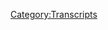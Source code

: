 {{DEFAULTSORT:
    #_TRANSCRIPT_0136:March 30-31, 2008
}}{{Transcript
    | title         = [[136: March 30-31, 2008]]
    | caption       = [https://knowledgefight.libsyn.com/knowledge-fight-march-30-31-2008 Listen to this episode on Libsyn]
    | episodeNumber = [[136: March 30-31, 2008|136]]
    | length        = 01:55:40
}}

{{MessageBox
    | header     = Warning: Bot Generated Content
    | text       = This transcript was automatically generated by transcription software and likely contains many mistakes and misattributions. Please check the audio for definitive quotes, attribution, and context.
    | image      = N3yvass4myg91.webp
    | imagewidth = 50px
    | id         = warning
}}

{{TranscriptBlock
    | name      = Unknown Speaker
    | timestamp = 00:00:00.000
    | text      = Andy in Kansas you're on the air. Thanks for holding
}}

{{TranscriptBlock
    | name      = Unknown Speaker
    | timestamp = 00:00:03.839
    | text      = Hello Alex, I'm a first name caller. I'm a huge fan. I love your work. I love you
}}

{{TranscriptBlock
    | name      = Unknown Speaker
    | timestamp = 00:00:07.759
    | text      = Hey everybody, welcome back to knowledge fight. I'm Dan
}}

{{TranscriptBlock
    | name      = Unknown Speaker
    | timestamp = 00:00:09.859
    | text      = I'm Jared we're a couple dudes like to sit around drink novelty beverages and talk a little bit about Alex Joe indeed
}}

{{TranscriptBlock
    | name      = Unknown Speaker
    | timestamp = 00:00:15.240
    | text      = That is what we do Dan Dan Dan Dan Dan Jordan
}}

{{TranscriptBlock
    | name      = Unknown Speaker
    | timestamp = 00:00:19.620
    | text      = Why in God's name would you listen to this podcast? Maybe you're disenchanted with meaningless talk. I
}}

{{TranscriptBlock
    | name      = Unknown Speaker
    | timestamp = 00:00:29.660
    | text      = Couldn't keep that up. You have come to the wrong place. Yeah, this is all a hot load of bullshit
}}

{{TranscriptBlock
    | name      = Unknown Speaker
    | timestamp = 00:00:34.060
    | text      = I don't know
}}

{{TranscriptBlock
    | name      = Unknown Speaker
    | timestamp = 00:00:36.060
    | text      = I think
}}

{{TranscriptBlock
    | name      = Unknown Speaker
    | timestamp = 00:00:38.060
    | text      = Are we gonna
}}

{{TranscriptBlock
    | name      = Unknown Speaker
    | timestamp = 00:00:40.060
    | text      = Because I do I did I don't know anything about Alex Jones. I know a lot about him
}}

{{TranscriptBlock
    | name      = Unknown Speaker
    | timestamp = 00:00:42.859
    | text      = We've got to change that from why would anyone listen to this show to like what is the like?
}}

{{TranscriptBlock
    | name      = Unknown Speaker
    | timestamp = 00:00:47.460
    | text      = I don't know how to fix this. You're giving me notes. No, cuz I didn't finish
}}

{{TranscriptBlock
    | name      = Unknown Speaker
    | timestamp = 00:00:52.340
    | text      = I thought we got a good bit out of it
}}

{{TranscriptBlock
    | name      = Unknown Speaker
    | timestamp = 00:00:54.299
    | text      = I thought we got a good joke next bit is gonna be us having a
}}

{{TranscriptBlock
    | name      = Unknown Speaker
    | timestamp = 00:00:57.880
    | text      = Meeting about our introduction Jordan today. We haven't I hate it when my boss comes down on me
}}

{{TranscriptBlock
    | name      = Unknown Speaker
    | timestamp = 00:01:03.119
    | text      = Well, it's gonna be a horrible meeting. Oh, wow. You don't need to sit down. Okay, it's one of the
}}

{{TranscriptBlock
    | name      = Unknown Speaker
    | timestamp = 00:01:07.659
    | text      = I've had a lot of those meetings in my life. Pack up your things and leave my room. Yeah. So, Jordan, today we got an interesting show but before we get to it I would like to give a shout out to a couple of new donors. We're thrilled about it.
}}

{{TranscriptBlock
    | name      = Unknown Speaker
    | timestamp = 00:01:25.739
    | text      = Thank you so much. First of all going out to Dan G. I'm a policy wonk. Thank you so much, Dan. Great name.
}}

{{TranscriptBlock
    | name      = Unknown Speaker
    | timestamp = 00:01:33.260
    | text      = Love it. Strong name.
}}

{{TranscriptBlock
    | name      = Unknown Speaker
    | timestamp = 00:01:35.260
    | text      = Congratulations on becoming a policy wonk. Yes, and you will be joining Dan for his next podcast. How great is Dan? Dan's. Dan's a Dan of all, a Dan of the people. A Dan for all seasons.
}}

{{TranscriptBlock
    | name      = Unknown Speaker
    | timestamp = 00:01:49.260
    | text      = Any of these could be the name of my Dan Theon podcast. I'm a big fan of Dan on Fire starring, uh, yeah. First episode of the podcast, Dan Cortez. Oh, yeah, there you go. Second episode, Wilford Brimley.
}}

{{TranscriptBlock
    | name      = Unknown Speaker
    | timestamp = 00:02:03.260
    | text      = Wilford Brimley? Yes. Okay. Also, I'd like to give a shout out to another new donor. What's going on out there, Fred? I'm a policy wonk. Thank you so much, Fred. Thank you very much, Fred. I'm a policy wonk. Ah, Jesus.
}}

{{TranscriptBlock
    | name      = Unknown Speaker
    | timestamp = 00:02:17.259
    | text      = My iTunes is real glitchy. But thank you, we appreciate it. Congratulations on becoming a policy wonk. If you would like to become a policy wonk, all you folks out there listening, you can go to our website, knowledgefight.com, click the support the show button and it will be a done deal. You'll be a policy wonk.
}}

{{TranscriptBlock
    | name      = Unknown Speaker
    | timestamp = 00:02:31.259
    | text      = Isn't that how you become a policy wonk? Dan, it sounds too easy. It sounds too good to be true. Oh, how could you? Have you ever tried to donate to a podcast and you're like, I don't know what's going on. Well, try the click the support the show button. Yep.
}}

{{TranscriptBlock
    | name      = Unknown Speaker
    | timestamp = 00:02:46.259
    | text      = That's the best way. So Jordan, I've teased this. And today we are beginning the next investigation into Alex Jones's past. Famously, over the course of most of last year, we dug deep into what happened to get Alex Jones to join up with Team Trump.
}}

{{TranscriptBlock
    | name      = Unknown Speaker
    | timestamp = 00:03:04.259
    | text      = Right. And we came away with a pretty solid consensus that it was artificial inflation of his traffic via dummies and bots because he admitted on air that his traffic had tripled and his sales were flat. Yep.
}}

{{TranscriptBlock
    | name      = Unknown Speaker
    | timestamp = 00:03:17.259
    | text      = Mysteriously, no one buying anything but three times the traffic. It's very suspicious. Also, the insidious influences of Roger Stone and Steve Pachannik showing up with their 45 group right around the same time. Right. Right. So we've got a pretty good handle on that.
}}

{{TranscriptBlock
    | name      = Unknown Speaker
    | timestamp = 00:03:34.259
    | text      = There's there's other intricacies that you can go back and listen to hundreds of hours of recording. Yes. Yes. Perhaps laboriously covered. It is maybe the most exhaustive, exhaustive coverage of the oh, yeah, you knew why. Yeah.
}}

{{TranscriptBlock
    | name      = Unknown Speaker
    | timestamp = 00:03:50.259
    | text      = It's the it's one of the most in-depth and long investigations that no one asked for. No. And it turns out I'm doing another.
}}

{{TranscriptBlock
    | name      = Unknown Speaker
    | timestamp = 00:04:00.259
    | text      = I am interested to figure out Alex Jones presents himself as the person who's most responsible for the Tea Party. Right. He believes himself to be a leader of the Tea Party from the jump.
}}

{{TranscriptBlock
    | name      = Unknown Speaker
    | timestamp = 00:04:11.259
    | text      = And I want to explore the realities or lies therein. Also along the way, because of the timeline, we'll be covering Barack Obama's first election. We'll be covering the primary where Barack Obama and Hillary Clinton were going for the Democratic nomination. Right.
}}

{{TranscriptBlock
    | name      = Unknown Speaker
    | timestamp = 00:04:29.259
    | text      = We'll see where his his head is at along that road. There's going to be a lot of interesting stuff because the Tea Party in earnest came to the forefront of the national consciousness in the beginning of 2009.
}}

{{TranscriptBlock
    | name      = Unknown Speaker
    | timestamp = 00:04:42.259
    | text      = Yeah. Immediately after a black man was elected. Mysteriously quick. Yeah. After that, however, odd. However, odd how quick it happened. However, if you actually look into the history of it, it had been something that had been sort of roiling under the surface.
}}

{{TranscriptBlock
    | name      = Unknown Speaker
    | timestamp = 00:04:57.259
    | text      = Thanks to the Koch brothers. Oh, yeah. For a while before that. But we will get into a lot of that and try and figure out what is what exactly along the way. And in doing so, I hope we'll be able to learn more about Alex Jones's true center, like exactly what is bullshit and what is actually important to him.
}}

{{TranscriptBlock
    | name      = Unknown Speaker
    | timestamp = 00:05:16.259
    | text      = Like, we know guns are super important. Yes. Absurdly so. And we know that chimeras are strangely important to him. But beyond that, there's so much of these trappings that we see in his day to day, especially currently.
}}

{{TranscriptBlock
    | name      = Unknown Speaker
    | timestamp = 00:05:29.259
    | text      = Like, it doesn't seem sincere. It just seems like he's a Trump apologist. Right. I think it's more interesting, I think, to go back to 2008 just because he is still relatively under the radar back then.
}}

{{TranscriptBlock
    | name      = Unknown Speaker
    | timestamp = 00:05:41.259
    | text      = It's true. Compared to now, where he's showing up in all kinds of places that he wishes he weren't. Back then, in 2008, it was like, oh, yeah, that crazy guy. I've heard some crazy shit about him.
}}

{{TranscriptBlock
    | name      = Unknown Speaker
    | timestamp = 00:05:56.259
    | text      = There weren't tons of blogs covering him. He wasn't getting sued by everybody. He could just slander and everyone would be like, who? Right. He was happily married to his first wife.
}}

{{TranscriptBlock
    | name      = Unknown Speaker
    | timestamp = 00:06:07.259
    | text      = Didn't make as much money. And therein lies perhaps where he sold his soul. And also, as we covered in another episode from 2008, previously he seemed much happier.
}}

{{TranscriptBlock
    | name      = Unknown Speaker
    | timestamp = 00:06:18.259
    | text      = Much happier. Just singing the Highwayman. Oh, yeah. For half of an episode. He never woke up in the morning and said, oh, God, why did I fucking hitch my wagon to this fucking insane lunatic? I thought I was supposed to be crazy.
}}

{{TranscriptBlock
    | name      = Unknown Speaker
    | timestamp = 00:06:34.259
    | text      = He just had Ron Paul that he's hitched his wagon to because that seems to be consistent through all of this history. Game-recognized game, Dan.
}}

{{TranscriptBlock
    | name      = Unknown Speaker
    | timestamp = 00:06:43.259
    | text      = We'll get into all of the intricacies and nonsense along the way. And I'm just going to admit it up front. I started this investigation too early.
}}

{{TranscriptBlock
    | name      = Unknown Speaker
    | timestamp = 00:06:55.259
    | text      = So we're going to have an even more exhaustive investigation. I didn't know when the primary season started in earnest. And so I started on March 30th of 2008.
}}

{{TranscriptBlock
    | name      = Unknown Speaker
    | timestamp = 00:07:08.259
    | text      = So today we're covering March 30th and 31st, 2008. And at this point, nothing about the primary. Really?
}}

{{TranscriptBlock
    | name      = Unknown Speaker
    | timestamp = 00:07:16.259
    | text      = At one point, never mind. That's a spoiler for another episode. He's not anti-Obama at this point. No. He's not at all. In fact, he has an interview with someone that we'll talk about on a future episode.
}}

{{TranscriptBlock
    | name      = Unknown Speaker
    | timestamp = 00:07:27.259
    | text      = He's too anti-Hillary to... And he's saying stuff like Obama is going to get killed because he's an outsider. That sort of stuff. That's where his mind is at at this point.
}}

{{TranscriptBlock
    | name      = Unknown Speaker
    | timestamp = 00:07:37.259
    | text      = Okay. But still no talk about the primaries, no real talk about the election at all. So strange because if you... Like this election that we just had lasted eight years.
}}

{{TranscriptBlock
    | name      = Unknown Speaker
    | timestamp = 00:07:48.259
    | text      = It twisted my mind into thinking, of course they'll be talking about this in March. Yeah, right? Yeah, exactly. Yeah, it makes you think that that's a reasonable thing for an election to take three years.
}}

{{TranscriptBlock
    | name      = Unknown Speaker
    | timestamp = 00:07:57.259
    | text      = No. Turns out it was not a hot topic back then. But what was? Let's start on March 30th and see what Alex is obsessed about. Okay. Spoiler alert. He's freaked out about CERN.
}}

{{TranscriptBlock
    | name      = Unknown Speaker
    | timestamp = 00:08:09.259
    | text      = And they shoot different particles of lead and uranium and plutonium and gold and other heavy elements at the speed of light into other elements. Or they accelerate them towards each other.
}}

{{TranscriptBlock
    | name      = Unknown Speaker
    | timestamp = 00:08:27.259
    | text      = And these things cost hundreds of billions of dollars to build. The European Union built the biggest one. They've got a whole bunch of them here in the U.S.
}}

{{TranscriptBlock
    | name      = Unknown Speaker
    | timestamp = 00:08:34.259
    | text      = And I'm going to get a bunch of top scientists and physicists on about this. Every time I mention this, people email me and say, man, you're not...
}}

{{TranscriptBlock
    | name      = Unknown Speaker
    | timestamp = 00:08:41.259
    | text      = Let's say like a bushel. About seven, about a rip of them. Yeah, stuff that isn't documented.
}}

{{TranscriptBlock
    | name      = Unknown Speaker
    | timestamp = 00:08:46.259
    | text      = And all I know is the head of the British Royal Society, the most prestigious in the world, who's a physicist, wrote a book 20 years ago saying this could easily destroy the planet or the solar system.
}}

{{TranscriptBlock
    | name      = Unknown Speaker
    | timestamp = 00:08:58.259
    | text      = There's a bunch of physicists that are now suing to block this new collider that the equations show that there is a possibility of basically any matter explosions is the simplest way to put it.
}}

{{TranscriptBlock
    | name      = Unknown Speaker
    | timestamp = 00:09:13.259
    | text      = It is the simplest way to put it.
}}

{{TranscriptBlock
    | name      = Unknown Speaker
    | timestamp = 00:09:15.259
    | text      = I mean, sometime this week, someday on the weekday show or maybe even tomorrow. In fact, Trey, my producer's in there yesterday, I dug up one of these physicists who's suing.
}}

{{TranscriptBlock
    | name      = Unknown Speaker
    | timestamp = 00:09:27.259
    | text      = That's where Trey came from.
}}

{{TranscriptBlock
    | name      = Unknown Speaker
    | timestamp = 00:09:29.259
    | text      = I sent that to you.
}}

{{TranscriptBlock
    | name      = Unknown Speaker
    | timestamp = 00:09:30.259
    | text      = It all makes sense now.
}}

{{TranscriptBlock
    | name      = Unknown Speaker
    | timestamp = 00:09:31.259
    | text      = We have a bunch of them on. And these are not quacks. These are high-respect occasions.
}}

{{TranscriptBlock
    | name      = Unknown Speaker
    | timestamp = 00:09:35.259
    | text      = And they're saying that equations are selling all sorts...
}}

{{TranscriptBlock
    | name      = Unknown Speaker
    | timestamp = 00:09:39.259
    | text      = Yeah, that's a tell.
}}

{{TranscriptBlock
    | name      = Unknown Speaker
    | timestamp = 00:09:40.259
    | text      = You shouldn't have to say, hey, and listen, you can trust these guys. They're not quacks. Why did you say that?
}}

{{TranscriptBlock
    | name      = Unknown Speaker
    | timestamp = 00:09:48.259
    | text      = I wouldn't have thought they were quacks because I'm used to non-quacks being on shows.
}}

{{TranscriptBlock
    | name      = Unknown Speaker
    | timestamp = 00:09:53.259
    | text      = You must have had General Stubblebine on recently and everyone's like, hold on, Alex, we don't know about this.
}}

{{TranscriptBlock
    | name      = Unknown Speaker
    | timestamp = 00:09:58.259
    | text      = Yeah.
}}

{{TranscriptBlock
    | name      = Unknown Speaker
    | timestamp = 00:09:59.259
    | text      = We don't know about your quackery.
}}

{{TranscriptBlock
    | name      = Unknown Speaker
    | timestamp = 00:10:00.259
    | text      = Perhaps to the point of detriment, you kind of think, well, if they're on CNN, they're not a quack. I can assume they're not a quack.
}}

{{TranscriptBlock
    | name      = Unknown Speaker
    | timestamp = 00:10:08.259
    | text      = So you get kind of comfortable with assuming that they're not quacks.
}}

{{TranscriptBlock
    | name      = Unknown Speaker
    | timestamp = 00:10:12.259
    | text      = Then you start looking at it now and you see the guest that some of these people have on or the New Yorker or the New York Times who they're hiring and you're kind of like, oh shit, maybe all of these people are quacks.
}}

{{TranscriptBlock
    | name      = Unknown Speaker
    | timestamp = 00:10:22.259
    | text      = There's a matter of vetting that Alex doesn't do and we're starting to realize that other places don't do as good a job of it either.
}}

{{TranscriptBlock
    | name      = Unknown Speaker
    | timestamp = 00:10:29.259
    | text      = No kidding.
}}

{{TranscriptBlock
    | name      = Unknown Speaker
    | timestamp = 00:10:30.259
    | text      = We had made a lot of assumptions and it turns out some of these people, oh boy, they belong on Infowars.
}}

{{TranscriptBlock
    | name      = Unknown Speaker
    | timestamp = 00:10:35.259
    | text      = Right.
}}

{{TranscriptBlock
    | name      = Unknown Speaker
    | timestamp = 00:10:36.259
    | text      = So it's trouble, it's trouble. Alex is pretty obsessed about this and he says that he's going to get these physicists on who aren't quacks.
}}

{{TranscriptBlock
    | name      = Unknown Speaker
    | timestamp = 00:10:44.259
    | text      = Right.
}}

{{TranscriptBlock
    | name      = Unknown Speaker
    | timestamp = 00:10:45.259
    | text      = And we will be dealing with that a little bit later. Suffice it to say, I mean not today, we'll be dealing with it on the next episode.
}}

{{TranscriptBlock
    | name      = Unknown Speaker
    | timestamp = 00:10:52.259
    | text      = I'm doing too much. I have some knowledge of the next couple episodes so this is a difficult place for me to be in.
}}

{{TranscriptBlock
    | name      = Unknown Speaker
    | timestamp = 00:11:00.259
    | text      = So they're getting a physicist who graduated from the homeopathy university or what kind of physicists are we getting?
}}

{{TranscriptBlock
    | name      = Unknown Speaker
    | timestamp = 00:11:09.259
    | text      = From what I can tell, this guy's actually pretty legit in terms of his credentials.
}}

{{TranscriptBlock
    | name      = Unknown Speaker
    | timestamp = 00:11:13.259
    | text      = Uh huh.
}}

{{TranscriptBlock
    | name      = Unknown Speaker
    | timestamp = 00:11:14.259
    | text      = At the same time, he's a guy who in 1999 said that colliding particles against each other will create huge black holes and destroy the universe.
}}

{{TranscriptBlock
    | name      = Unknown Speaker
    | timestamp = 00:11:23.259
    | text      = Right.
}}

{{TranscriptBlock
    | name      = Unknown Speaker
    | timestamp = 00:11:24.259
    | text      = And it didn't. And then here in 2008, he's trying to sue to stop CERN from being opened and it doesn't work out because the judge says that he's failed to prove in any way that there's, you know, the potential threat that would merit it.
}}

{{TranscriptBlock
    | name      = Unknown Speaker
    | timestamp = 00:11:39.259
    | text      = Right.
}}

{{TranscriptBlock
    | name      = Unknown Speaker
    | timestamp = 00:11:40.259
    | text      = And also, U.S. courts don't have jurisdiction over European scientific experiments.
}}

{{TranscriptBlock
    | name      = Unknown Speaker
    | timestamp = 00:11:45.259
    | text      = Odd.
}}

{{TranscriptBlock
    | name      = Unknown Speaker
    | timestamp = 00:11:46.259
    | text      = Yeah, exactly.
}}

{{TranscriptBlock
    | name      = Unknown Speaker
    | timestamp = 00:11:47.259
    | text      = Wait, so why did the judge even bother?
}}

{{TranscriptBlock
    | name      = Unknown Speaker
    | timestamp = 00:11:48.259
    | text      = Because you, I don't know.
}}

{{TranscriptBlock
    | name      = Unknown Speaker
    | timestamp = 00:11:50.259
    | text      = He's just having a, he's like, well this is better than some of my other cases I've taken recently. Might as well rule on this.
}}

{{TranscriptBlock
    | name      = Unknown Speaker
    | timestamp = 00:11:56.259
    | text      = I'm bored.
}}

{{TranscriptBlock
    | name      = Unknown Speaker
    | timestamp = 00:11:57.259
    | text      = Yeah.
}}

{{TranscriptBlock
    | name      = Unknown Speaker
    | timestamp = 00:11:58.259
    | text      = I don't know. I don't know exactly the process wherein you decide what gets on the docket and what doesn't.
}}

{{TranscriptBlock
    | name      = Unknown Speaker
    | timestamp = 00:12:02.259
    | text      = Because you would just toss it out. You don't have, like, you don't have standing?
}}

{{TranscriptBlock
    | name      = Unknown Speaker
    | timestamp = 00:12:07.259
    | text      = Yeah.
}}

{{TranscriptBlock
    | name      = Unknown Speaker
    | timestamp = 00:12:08.259
    | text      = I mean, unless you really believe it, in which case, of course you do, the entire world is going to be turned into a black hole.
}}

{{TranscriptBlock
    | name      = Unknown Speaker
    | timestamp = 00:12:14.259
    | text      = See, in that sense, I think you do have standing.
}}

{{TranscriptBlock
    | name      = Unknown Speaker
    | timestamp = 00:12:17.259
    | text      = Well, exactly.
}}

{{TranscriptBlock
    | name      = Unknown Speaker
    | timestamp = 00:12:18.259
    | text      = But in terms of jurisdiction, you do not.
}}

{{TranscriptBlock
    | name      = Unknown Speaker
    | timestamp = 00:12:21.259
    | text      = The sheriff is the highest law.
}}

{{TranscriptBlock
    | name      = Unknown Speaker
    | timestamp = 00:12:24.259
    | text      = That is true.
}}

{{TranscriptBlock
    | name      = Unknown Speaker
    | timestamp = 00:12:25.259
    | text      = In the land.
}}

{{TranscriptBlock
    | name      = Unknown Speaker
    | timestamp = 00:12:26.259
    | text      = Speaking of someone whose name sounds like a sheriff.
}}

{{TranscriptBlock
    | name      = Unknown Speaker
    | timestamp = 00:12:27.259
    | text      = All right, that was a perfect transition.
}}

{{TranscriptBlock
    | name      = Unknown Speaker
    | timestamp = 00:12:31.259
    | text      = Especially since I did a finger gun.
}}

{{TranscriptBlock
    | name      = Unknown Speaker
    | timestamp = 00:12:32.259
    | text      = You did do a finger gun.
}}

{{TranscriptBlock
    | name      = Unknown Speaker
    | timestamp = 00:12:34.259
    | text      = On this episode, pretty early on, Alex Jones has a visit from one Jim Mars.
}}

{{TranscriptBlock
    | name      = Unknown Speaker
    | timestamp = 00:12:41.259
    | text      = I don't know if you know who Jim Mars is.
}}

{{TranscriptBlock
    | name      = Unknown Speaker
    | timestamp = 00:12:43.259
    | text      = No.
}}

{{TranscriptBlock
    | name      = Unknown Speaker
    | timestamp = 00:12:44.259
    | text      = He's a gentleman who is notoriously, notoriously isn't the right word, he's pretty roundly looked at as one of the world's premier conspiracy theorists.
}}

{{TranscriptBlock
    | name      = Unknown Speaker
    | timestamp = 00:12:52.259
    | text      = Okay.
}}

{{TranscriptBlock
    | name      = Unknown Speaker
    | timestamp = 00:12:53.259
    | text      = Like, he's a big guy.
}}

{{TranscriptBlock
    | name      = Unknown Speaker
    | timestamp = 00:12:54.259
    | text      = How do you become a premier conspiracy theorist? Are your conspiracies better than everybody else's?
}}

{{TranscriptBlock
    | name      = Unknown Speaker
    | timestamp = 00:12:59.259
    | text      = He wrote a bunch of books about JFK and sort of he's seen as on the forefront of the JFK conspiracy.
}}

{{TranscriptBlock
    | name      = Unknown Speaker
    | timestamp = 00:13:06.259
    | text      = I don't know what that means.
}}

{{TranscriptBlock
    | name      = Unknown Speaker
    | timestamp = 00:13:07.259
    | text      = He also taught like an accredited college class on conspiracies.
}}

{{TranscriptBlock
    | name      = Unknown Speaker
    | timestamp = 00:13:11.259
    | text      = And I think that elevates him out of the muck into academia to some extent.
}}

{{TranscriptBlock
    | name      = Unknown Speaker
    | timestamp = 00:13:17.259
    | text      = So he's a professor of the conspiracy theories that he makes up.
}}

{{TranscriptBlock
    | name      = Unknown Speaker
    | timestamp = 00:13:21.259
    | text      = Yeah.
}}

{{TranscriptBlock
    | name      = Unknown Speaker
    | timestamp = 00:13:22.259
    | text      = All right.
}}

{{TranscriptBlock
    | name      = Unknown Speaker
    | timestamp = 00:13:23.259
    | text      = But also, it's important to know that he also wrote two books about ancient aliens.
}}

{{TranscriptBlock
    | name      = Unknown Speaker
    | timestamp = 00:13:28.259
    | text      = Oh, okay. All right.
}}

{{TranscriptBlock
    | name      = Unknown Speaker
    | timestamp = 00:13:29.259
    | text      = I don't, like...
}}

{{TranscriptBlock
    | name      = Unknown Speaker
    | timestamp = 00:13:31.259
    | text      = The more we learn about ancient aliens, Dan, the more they are still from there and not here.
}}

{{TranscriptBlock
    | name      = Unknown Speaker
    | timestamp = 00:13:38.259
    | text      = The stuff, like the conversations that you want to have about JFK, I'm all ears for.
}}

{{TranscriptBlock
    | name      = Unknown Speaker
    | timestamp = 00:13:42.259
    | text      = Yes.
}}

{{TranscriptBlock
    | name      = Unknown Speaker
    | timestamp = 00:13:43.259
    | text      = You know, like, I'm open to hearing arguments about the anti-Castro Cubans, the CIA, the Mafia.
}}

{{TranscriptBlock
    | name      = Unknown Speaker
    | timestamp = 00:13:50.259
    | text      = Yeah.
}}

{{TranscriptBlock
    | name      = Unknown Speaker
    | timestamp = 00:13:51.259
    | text      = I'm open to hearing any of these because that is a really fucked up thing that happened.
}}

{{TranscriptBlock
    | name      = Unknown Speaker
    | timestamp = 00:13:55.259
    | text      = Right.
}}

{{TranscriptBlock
    | name      = Unknown Speaker
    | timestamp = 00:13:56.259
    | text      = And I'm willing to believe that there was some sort of conspiracy involved there.
}}

{{TranscriptBlock
    | name      = Unknown Speaker
    | timestamp = 00:14:00.259
    | text      = And you know what? Frankly, it's just a more fun world.
}}

{{TranscriptBlock
    | name      = Unknown Speaker
    | timestamp = 00:14:03.259
    | text      = Somewhat, yes.
}}

{{TranscriptBlock
    | name      = Unknown Speaker
    | timestamp = 00:14:04.259
    | text      = If it wasn't just one lunatic who killed him.
}}

{{TranscriptBlock
    | name      = Unknown Speaker
    | timestamp = 00:14:06.259
    | text      = I don't know.
}}

{{TranscriptBlock
    | name      = Unknown Speaker
    | timestamp = 00:14:07.259
    | text      = You know?
}}

{{TranscriptBlock
    | name      = Unknown Speaker
    | timestamp = 00:14:08.259
    | text      = I don't know if it's fun.
}}

{{TranscriptBlock
    | name      = Unknown Speaker
    | timestamp = 00:14:09.259
    | text      = It's a more fun world.
}}

{{TranscriptBlock
    | name      = Unknown Speaker
    | timestamp = 00:14:10.259
    | text      = Perhaps.
}}

{{TranscriptBlock
    | name      = Unknown Speaker
    | timestamp = 00:14:11.259
    | text      = It's a more fantastical world.
}}

{{TranscriptBlock
    | name      = Unknown Speaker
    | timestamp = 00:14:13.259
    | text      = It's a more movie-like world.
}}

{{TranscriptBlock
    | name      = Unknown Speaker
    | timestamp = 00:14:15.259
    | text      = Well, whatever the case may be, I might or might not agree with you.
}}

{{TranscriptBlock
    | name      = Unknown Speaker
    | timestamp = 00:14:20.259
    | text      = I think it was actually Sirhan Sirhan who did it.
}}

{{TranscriptBlock
    | name      = Unknown Speaker
    | timestamp = 00:14:22.259
    | text      = He did both of them?
}}

{{TranscriptBlock
    | name      = Unknown Speaker
    | timestamp = 00:14:23.259
    | text      = He did both.
}}

{{TranscriptBlock
    | name      = Unknown Speaker
    | timestamp = 00:14:24.259
    | text      = Oh, boy.
}}

{{TranscriptBlock
    | name      = Unknown Speaker
    | timestamp = 00:14:25.259
    | text      = I don't know if it's more fun, but I don't think you're crazy if you believe in JFK conspiracies.
}}

{{TranscriptBlock
    | name      = Unknown Speaker
    | timestamp = 00:14:32.259
    | text      = Yes.
}}

{{TranscriptBlock
    | name      = Unknown Speaker
    | timestamp = 00:14:33.259
    | text      = In certain JFK conspiracies.
}}

{{TranscriptBlock
    | name      = Unknown Speaker
    | timestamp = 00:14:35.259
    | text      = Yeah, I'll listen to all of them, but yeah, you're right.
}}

{{TranscriptBlock
    | name      = Unknown Speaker
    | timestamp = 00:14:37.259
    | text      = There is a lot.
}}

{{TranscriptBlock
    | name      = Unknown Speaker
    | timestamp = 00:14:38.259
    | text      = Yeah, there's a lot.
}}

{{TranscriptBlock
    | name      = Unknown Speaker
    | timestamp = 00:14:39.259
    | text      = There's a lot.
}}

{{TranscriptBlock
    | name      = Unknown Speaker
    | timestamp = 00:14:40.259
    | text      = Like the Sirhan Sirhan.
}}

{{TranscriptBlock
    | name      = Unknown Speaker
    | timestamp = 00:14:41.259
    | text      = Right.
}}

{{TranscriptBlock
    | name      = Unknown Speaker
    | timestamp = 00:14:42.259
    | text      = Yes.
}}

{{TranscriptBlock
    | name      = Unknown Speaker
    | timestamp = 00:14:43.259
    | text      = I do think you're crazy if you believe in ancient aliens.
}}

{{TranscriptBlock
    | name      = Unknown Speaker
    | timestamp = 00:14:46.259
    | text      = Okay.
}}

{{TranscriptBlock
    | name      = Unknown Speaker
    | timestamp = 00:14:47.259
    | text      = All right.
}}

{{TranscriptBlock
    | name      = Unknown Speaker
    | timestamp = 00:14:48.259
    | text      = That's the line I want to make.
}}

{{TranscriptBlock
    | name      = Unknown Speaker
    | timestamp = 00:14:49.259
    | text      = Right.
}}

{{TranscriptBlock
    | name      = Unknown Speaker
    | timestamp = 00:14:50.259
    | text      = And Jim Mars is on both sides of that.
}}

{{TranscriptBlock
    | name      = Unknown Speaker
    | timestamp = 00:14:52.259
    | text      = So, I consider him to be someone who has credibility problems, but also researches.
}}

{{TranscriptBlock
    | name      = Unknown Speaker
    | timestamp = 00:14:59.259
    | text      = You say he's one of the foremost conspiracy theorists.
}}

{{TranscriptBlock
    | name      = Unknown Speaker
    | timestamp = 00:15:03.259
    | text      = That's the end of credibility to me.
}}

{{TranscriptBlock
    | name      = Unknown Speaker
    | timestamp = 00:15:05.259
    | text      = Somewhat.
}}

{{TranscriptBlock
    | name      = Unknown Speaker
    | timestamp = 00:15:06.259
    | text      = So, he's on the show to talk about RFK.
}}

{{TranscriptBlock
    | name      = Unknown Speaker
    | timestamp = 00:15:08.259
    | text      = He's here to talk about the RFK assassination.
}}

{{TranscriptBlock
    | name      = Unknown Speaker
    | timestamp = 00:15:11.259
    | text      = Right.
}}

{{TranscriptBlock
    | name      = Unknown Speaker
    | timestamp = 00:15:12.259
    | text      = So, here's a little clip of that.
}}

{{TranscriptBlock
    | name      = Unknown Speaker
    | timestamp = 00:15:13.259
    | text      = Well, of course, this is actually nothing new.
}}

{{TranscriptBlock
    | name      = Unknown Speaker
    | timestamp = 00:15:17.259
    | text      = Me and many other people, almost since the time of the Robert Kennedy assassination,
}}

{{TranscriptBlock
    | name      = Unknown Speaker
    | timestamp = 00:15:23.259
    | text      = have loudly tried to shout out that he was not killed by Sirhan Sirhan, who cannot remember
}}

{{TranscriptBlock
    | name      = Unknown Speaker
    | timestamp = 00:15:31.259
    | text      = anything that happened.
}}

{{TranscriptBlock
    | name      = Unknown Speaker
    | timestamp = 00:15:32.259
    | text      = So says Sirhan Sirhan.
}}

{{TranscriptBlock
    | name      = Unknown Speaker
    | timestamp = 00:15:33.259
    | text      = But what is happening is, and what makes these stories significant, is that after all these
}}

{{TranscriptBlock
    | name      = Unknown Speaker
    | timestamp = 00:15:40.259
    | text      = years and after all the further evidence, including scientific evidence, comes out,
}}

{{TranscriptBlock
    | name      = Unknown Speaker
    | timestamp = 00:15:47.259
    | text      = more and more people are waking up and beginning to realize that the so-called conspiracy theorists
}}

{{TranscriptBlock
    | name      = Unknown Speaker
    | timestamp = 00:15:53.259
    | text      = were actually right all along.
}}

{{TranscriptBlock
    | name      = Unknown Speaker
    | timestamp = 00:15:55.259
    | text      = The conspiracy theorists are right all along and people are realizing it.
}}

{{TranscriptBlock
    | name      = Unknown Speaker
    | timestamp = 00:15:58.259
    | text      = Every conspiracy theorist says that, though.
}}

{{TranscriptBlock
    | name      = Unknown Speaker
    | timestamp = 00:16:01.259
    | text      = Yeah.
}}

{{TranscriptBlock
    | name      = Unknown Speaker
    | timestamp = 00:16:02.259
    | text      = It is sort of like white noise at this point to have conspiracy theorists tell you they're
}}

{{TranscriptBlock
    | name      = Unknown Speaker
    | timestamp = 00:16:06.259
    | text      = right.
}}

{{TranscriptBlock
    | name      = Unknown Speaker
    | timestamp = 00:16:07.259
    | text      = Yeah.
}}

{{TranscriptBlock
    | name      = Unknown Speaker
    | timestamp = 00:16:08.259
    | text      = And that you need to wake up.
}}

{{TranscriptBlock
    | name      = Unknown Speaker
    | timestamp = 00:16:09.259
    | text      = So, a couple of things.
}}

{{TranscriptBlock
    | name      = Unknown Speaker
    | timestamp = 00:16:10.259
    | text      = I mean, Sirhan Sirhan and the assassination of RFK, there are some interesting elements
}}

{{TranscriptBlock
    | name      = Unknown Speaker
    | timestamp = 00:16:16.259
    | text      = of it that I think are not being told in terms of there is pretty compelling circumstantial
}}

{{TranscriptBlock
    | name      = Unknown Speaker
    | timestamp = 00:16:22.259
    | text      = evidence that there were other people involved.
}}

{{TranscriptBlock
    | name      = Unknown Speaker
    | timestamp = 00:16:25.259
    | text      = Oh, yeah.
}}

{{TranscriptBlock
    | name      = Unknown Speaker
    | timestamp = 00:16:26.259
    | text      = It looks like there was at least one woman who was involved and they may or may not have
}}

{{TranscriptBlock
    | name      = Unknown Speaker
    | timestamp = 00:16:31.259
    | text      = been stalking RFK previous to the assassination.
}}

{{TranscriptBlock
    | name      = Unknown Speaker
    | timestamp = 00:16:35.259
    | text      = To me, RFK is the one thing that I like.
}}

{{TranscriptBlock
    | name      = Unknown Speaker
    | timestamp = 00:16:40.259
    | text      = This is the one thing where I do not need any evidence.
}}

{{TranscriptBlock
    | name      = Unknown Speaker
    | timestamp = 00:16:44.259
    | text      = I am just going to come out and say that I swear to God, I think the FBI killed RFK.
}}

{{TranscriptBlock
    | name      = Unknown Speaker
    | timestamp = 00:16:49.259
    | text      = Really?
}}

{{TranscriptBlock
    | name      = Unknown Speaker
    | timestamp = 00:16:50.259
    | text      = I really do.
}}

{{TranscriptBlock
    | name      = Unknown Speaker
    | timestamp = 00:16:51.259
    | text      = Well...
}}

{{TranscriptBlock
    | name      = Unknown Speaker
    | timestamp = 00:16:52.259
    | text      = I really do.
}}

{{TranscriptBlock
    | name      = Unknown Speaker
    | timestamp = 00:16:53.259
    | text      = Mainly because RFK was perhaps becoming the most compassionate and progressive candidate
}}

{{TranscriptBlock
    | name      = Unknown Speaker
    | timestamp = 00:17:01.259
    | text      = in the history of the United States.
}}

{{TranscriptBlock
    | name      = Unknown Speaker
    | timestamp = 00:17:03.259
    | text      = Right.
}}

{{TranscriptBlock
    | name      = Unknown Speaker
    | timestamp = 00:17:04.259
    | text      = The speech that he gave on the day that Martin Luther King Jr. died, who, by the way, was
}}

{{TranscriptBlock
    | name      = Unknown Speaker
    | timestamp = 00:17:09.259
    | text      = also murdered by the FBI.
}}

{{TranscriptBlock
    | name      = Unknown Speaker
    | timestamp = 00:17:11.259
    | text      = On the day that Martin Luther King Jr. died, he came out and gave an off-the-cuff speech
}}

{{TranscriptBlock
    | name      = Unknown Speaker
    | timestamp = 00:17:16.259
    | text      = that was one of the more...
}}

{{TranscriptBlock
    | name      = Unknown Speaker
    | timestamp = 00:17:18.259
    | text      = I mean, a lot of people credit it with the fact that the city he was in didn't riot because
}}

{{TranscriptBlock
    | name      = Unknown Speaker
    | timestamp = 00:17:26.259
    | text      = they heard that speech.
}}

{{TranscriptBlock
    | name      = Unknown Speaker
    | timestamp = 00:17:27.259
    | text      = Right.
}}

{{TranscriptBlock
    | name      = Unknown Speaker
    | timestamp = 00:17:28.259
    | text      = Right.
}}

{{TranscriptBlock
    | name      = Unknown Speaker
    | timestamp = 00:17:29.259
    | text      = That's how serious he was.
}}

{{TranscriptBlock
    | name      = Unknown Speaker
    | timestamp = 00:17:30.259
    | text      = He spent so much time going overseas and seeing all of this starvation firsthand.
}}

{{TranscriptBlock
    | name      = Unknown Speaker
    | timestamp = 00:17:35.259
    | text      = Yeah.
}}

{{TranscriptBlock
    | name      = Unknown Speaker
    | timestamp = 00:17:36.259
    | text      = And he really made this change.
}}

{{TranscriptBlock
    | name      = Unknown Speaker
    | timestamp = 00:17:38.259
    | text      = And he was going to win.
}}

{{TranscriptBlock
    | name      = Unknown Speaker
    | timestamp = 00:17:40.259
    | text      = Like, he was crushing the other candidate at the time, who was what, Walter Mondale
}}

{{TranscriptBlock
    | name      = Unknown Speaker
    | timestamp = 00:17:45.259
    | text      = or whatever?
}}

{{TranscriptBlock
    | name      = Unknown Speaker
    | timestamp = 00:17:46.259
    | text      = Humphrey.
}}

{{TranscriptBlock
    | name      = Unknown Speaker
    | timestamp = 00:17:47.259
    | text      = Humphrey.
}}

{{TranscriptBlock
    | name      = Unknown Speaker
    | timestamp = 00:17:48.259
    | text      = God.
}}

{{TranscriptBlock
    | name      = Unknown Speaker
    | timestamp = 00:17:49.259
    | text      = In the primary.
}}

{{TranscriptBlock
    | name      = Unknown Speaker
    | timestamp = 00:17:50.259
    | text      = Yeah.
}}

{{TranscriptBlock
    | name      = Unknown Speaker
    | timestamp = 00:17:51.259
    | text      = Humphrey lost to Nixon.
}}

{{TranscriptBlock
    | name      = Unknown Speaker
    | timestamp = 00:17:52.259
    | text      = Yeah, exactly.
}}

{{TranscriptBlock
    | name      = Unknown Speaker
    | timestamp = 00:17:53.259
    | text      = Yeah.
}}

{{TranscriptBlock
    | name      = Unknown Speaker
    | timestamp = 00:17:54.259
    | text      = Look, this is, again, a conversation that I'm fine having.
}}

{{TranscriptBlock
    | name      = Unknown Speaker
    | timestamp = 00:17:58.259
    | text      = Right.
}}

{{TranscriptBlock
    | name      = Unknown Speaker
    | timestamp = 00:17:59.259
    | text      = This is super crazy if you believe this.
}}

{{TranscriptBlock
    | name      = Unknown Speaker
    | timestamp = 00:18:01.259
    | text      = But, also, the idea that Sirhan Sirhan did it also isn't crazy.
}}

{{TranscriptBlock
    | name      = Unknown Speaker
    | timestamp = 00:18:07.259
    | text      = Oh, yeah.
}}

{{TranscriptBlock
    | name      = Unknown Speaker
    | timestamp = 00:18:08.259
    | text      = No, no, no.
}}

{{TranscriptBlock
    | name      = Unknown Speaker
    | timestamp = 00:18:09.259
    | text      = Absolutely not.
}}

{{TranscriptBlock
    | name      = Unknown Speaker
    | timestamp = 00:18:10.259
    | text      = I'm going to read to you from the court transcript of Sirhan Sirhan's trial.
}}

{{TranscriptBlock
    | name      = Unknown Speaker
    | timestamp = 00:18:14.259
    | text      = Sirhan Sirhan.
}}

{{TranscriptBlock
    | name      = Unknown Speaker
    | timestamp = 00:18:15.259
    | text      = Quote.
}}

{{TranscriptBlock
    | name      = Unknown Speaker
    | timestamp = 00:18:16.259
    | text      = Oh, I totally did that shit.
}}

{{TranscriptBlock
    | name      = Unknown Speaker
    | timestamp = 00:18:18.259
    | text      = End quote.
}}

{{TranscriptBlock
    | name      = Unknown Speaker
    | timestamp = 00:18:19.259
    | text      = He's asked.
}}

{{TranscriptBlock
    | name      = Unknown Speaker
    | timestamp = 00:18:20.259
    | text      = He's asked.
}}

{{TranscriptBlock
    | name      = Unknown Speaker
    | timestamp = 00:18:21.259
    | text      = So then there was a time the love turned to hate because he had previously said that he
}}

{{TranscriptBlock
    | name      = Unknown Speaker
    | timestamp = 00:18:26.259
    | text      = liked RFK.
}}

{{TranscriptBlock
    | name      = Unknown Speaker
    | timestamp = 00:18:27.259
    | text      = Yes.
}}

{{TranscriptBlock
    | name      = Unknown Speaker
    | timestamp = 00:18:28.259
    | text      = Was that at a time when Senator Kennedy was a candidate for the President of the United
}}

{{TranscriptBlock
    | name      = Unknown Speaker
    | timestamp = 00:18:32.259
    | text      = States?
}}

{{TranscriptBlock
    | name      = Unknown Speaker
    | timestamp = 00:18:33.259
    | text      = Right?
}}

{{TranscriptBlock
    | name      = Unknown Speaker
    | timestamp = 00:18:34.259
    | text      = His answer.
}}

{{TranscriptBlock
    | name      = Unknown Speaker
    | timestamp = 00:18:35.259
    | text      = Yes.
}}

{{TranscriptBlock
    | name      = Unknown Speaker
    | timestamp = 00:18:36.259
    | text      = It was during the time he was, but not exactly specifically, when it turned into hate.
}}

{{TranscriptBlock
    | name      = Unknown Speaker
    | timestamp = 00:18:39.259
    | text      = Not only that, hate really, because I still loved him.
}}

{{TranscriptBlock
    | name      = Unknown Speaker
    | timestamp = 00:18:42.259
    | text      = But when he came out with his support for the State of Israel and when he said he would
}}

{{TranscriptBlock
    | name      = Unknown Speaker
    | timestamp = 00:18:46.259
    | text      = give them 50 Phantom jet bombers to Israel.
}}

{{TranscriptBlock
    | name      = Unknown Speaker
    | timestamp = 00:18:49.259
    | text      = And then the questioning resumes.
}}

{{TranscriptBlock
    | name      = Unknown Speaker
    | timestamp = 00:18:51.259
    | text      = At that time he was the candidate for President of the United States.
}}

{{TranscriptBlock
    | name      = Unknown Speaker
    | timestamp = 00:18:54.259
    | text      = Answer.
}}

{{TranscriptBlock
    | name      = Unknown Speaker
    | timestamp = 00:18:55.259
    | text      = Yes.
}}

{{TranscriptBlock
    | name      = Unknown Speaker
    | timestamp = 00:18:56.259
    | text      = Question.
}}

{{TranscriptBlock
    | name      = Unknown Speaker
    | timestamp = 00:18:57.259
    | text      = Did you tell all of that that you hate him?
}}

{{TranscriptBlock
    | name      = Unknown Speaker
    | timestamp = 00:19:00.259
    | text      = Hate then and then he's cut off.
}}

{{TranscriptBlock
    | name      = Unknown Speaker
    | timestamp = 00:19:02.259
    | text      = No, but it was enough for me, sir, that anything that has to do with Israel or the Zionists
}}

{{TranscriptBlock
    | name      = Unknown Speaker
    | timestamp = 00:19:06.259
    | text      = or support of Israel, that is enough cause for me, sir, to hate him.
}}

{{TranscriptBlock
    | name      = Unknown Speaker
    | timestamp = 00:19:10.259
    | text      = Question.
}}

{{TranscriptBlock
    | name      = Unknown Speaker
    | timestamp = 00:19:11.259
    | text      = But not all of that.
}}

{{TranscriptBlock
    | name      = Unknown Speaker
    | timestamp = 00:19:12.259
    | text      = Answer.
}}

{{TranscriptBlock
    | name      = Unknown Speaker
    | timestamp = 00:19:13.259
    | text      = Well, enough, sir, to have an impression only.
}}

{{TranscriptBlock
    | name      = Unknown Speaker
    | timestamp = 00:19:15.259
    | text      = Question.
}}

{{TranscriptBlock
    | name      = Unknown Speaker
    | timestamp = 00:19:16.259
    | text      = Enough to kill him?
}}

{{TranscriptBlock
    | name      = Unknown Speaker
    | timestamp = 00:19:17.259
    | text      = Answer.
}}

{{TranscriptBlock
    | name      = Unknown Speaker
    | timestamp = 00:19:18.259
    | text      = I don't know about that, sir.
}}

{{TranscriptBlock
    | name      = Unknown Speaker
    | timestamp = 00:19:19.259
    | text      = Question.
}}

{{TranscriptBlock
    | name      = Unknown Speaker
    | timestamp = 00:19:20.259
    | text      = Well, didn't you just tell us here a few days ago that if you had him right there you would
}}

{{TranscriptBlock
    | name      = Unknown Speaker
    | timestamp = 00:19:26.259
    | text      = have blasted him.
}}

{{TranscriptBlock
    | name      = Unknown Speaker
    | timestamp = 00:19:29.259
    | text      = The answer.
}}

{{TranscriptBlock
    | name      = Unknown Speaker
    | timestamp = 00:19:30.259
    | text      = At the time he came out and said he would send those 50 jet bombers, I would have done
}}

{{TranscriptBlock
    | name      = Unknown Speaker
    | timestamp = 00:19:34.259
    | text      = that.
}}

{{TranscriptBlock
    | name      = Unknown Speaker
    | timestamp = 00:19:35.259
    | text      = Question.
}}

{{TranscriptBlock
    | name      = Unknown Speaker
    | timestamp = 00:19:36.259
    | text      = You would have done that?
}}

{{TranscriptBlock
    | name      = Unknown Speaker
    | timestamp = 00:19:37.259
    | text      = Answer.
}}

{{TranscriptBlock
    | name      = Unknown Speaker
    | timestamp = 00:19:38.259
    | text      = Yes, I'm a very impulsive person.
}}

{{TranscriptBlock
    | name      = Unknown Speaker
    | timestamp = 00:19:42.259
    | text      = Whatever my objective would be.
}}

{{TranscriptBlock
    | name      = Unknown Speaker
    | timestamp = 00:19:44.259
    | text      = This is a great conversation.
}}

{{TranscriptBlock
    | name      = Unknown Speaker
    | timestamp = 00:19:46.259
    | text      = Whatever my objective would be, it's just good for that time only.
}}

{{TranscriptBlock
    | name      = Unknown Speaker
    | timestamp = 00:19:50.259
    | text      = So.
}}

{{TranscriptBlock
    | name      = Unknown Speaker
    | timestamp = 00:19:51.259
    | text      = That's like an interrogation in the drunk tech.
}}

{{TranscriptBlock
    | name      = Unknown Speaker
    | timestamp = 00:19:56.259
    | text      = Just like, yeah, I mean, I might have.
}}

{{TranscriptBlock
    | name      = Unknown Speaker
    | timestamp = 00:19:59.259
    | text      = I mean, I could have.
}}

{{TranscriptBlock
    | name      = Unknown Speaker
    | timestamp = 00:20:00.259
    | text      = I certainly would have at that point.
}}

{{TranscriptBlock
    | name      = Unknown Speaker
    | timestamp = 00:20:02.259
    | text      = I mean, it's possible.
}}

{{TranscriptBlock
    | name      = Unknown Speaker
    | timestamp = 00:20:03.259
    | text      = Like, when it happened, maybe I would have.
}}

{{TranscriptBlock
    | name      = Unknown Speaker
    | timestamp = 00:20:06.259
    | text      = But I don't know if I did have.
}}

{{TranscriptBlock
    | name      = Unknown Speaker
    | timestamp = 00:20:08.259
    | text      = I don't remember, but I was there and I was shooting.
}}

{{TranscriptBlock
    | name      = Unknown Speaker
    | timestamp = 00:20:11.259
    | text      = I don't know.
}}

{{TranscriptBlock
    | name      = Unknown Speaker
    | timestamp = 00:20:12.259
    | text      = All the stuff about.
}}

{{TranscriptBlock
    | name      = Unknown Speaker
    | timestamp = 00:20:13.259
    | text      = Who among us?
}}

{{TranscriptBlock
    | name      = Unknown Speaker
    | timestamp = 00:20:14.259
    | text      = All the stuff about like brain control and stuff like that is also murky because he wrote
}}

{{TranscriptBlock
    | name      = Unknown Speaker
    | timestamp = 00:20:20.259
    | text      = in a, like they found his diary and there was an entry that said, my determination to
}}

{{TranscriptBlock
    | name      = Unknown Speaker
    | timestamp = 00:20:25.259
    | text      = eliminate RFK is becoming more and more of an unshakable obsession.
}}

{{TranscriptBlock
    | name      = Unknown Speaker
    | timestamp = 00:20:29.259
    | text      = RFK must die.
}}

{{TranscriptBlock
    | name      = Unknown Speaker
    | timestamp = 00:20:30.259
    | text      = RFK must be killed.
}}

{{TranscriptBlock
    | name      = Unknown Speaker
    | timestamp = 00:20:32.259
    | text      = Robert F. Kennedy must be assassinated.
}}

{{TranscriptBlock
    | name      = Unknown Speaker
    | timestamp = 00:20:34.259
    | text      = So.
}}

{{TranscriptBlock
    | name      = Unknown Speaker
    | timestamp = 00:20:35.259
    | text      = These guys always keep a diary, don't they?
}}

{{TranscriptBlock
    | name      = Unknown Speaker
    | timestamp = 00:20:37.259
    | text      = That's because they're fucking mentally ill.
}}

{{TranscriptBlock
    | name      = Unknown Speaker
    | timestamp = 00:20:39.259
    | text      = I know.
}}

{{TranscriptBlock
    | name      = Unknown Speaker
    | timestamp = 00:20:40.259
    | text      = That's what I'm saying.
}}

{{TranscriptBlock
    | name      = Unknown Speaker
    | timestamp = 00:20:41.259
    | text      = There's a compulsion.
}}

{{TranscriptBlock
    | name      = Unknown Speaker
    | timestamp = 00:20:42.259
    | text      = Well, yeah.
}}

{{TranscriptBlock
    | name      = Unknown Speaker
    | timestamp = 00:20:43.259
    | text      = I mean, if you write RFK must die twice, like a teenage girl writing that she loves somebody,
}}

{{TranscriptBlock
    | name      = Unknown Speaker
    | timestamp = 00:20:48.259
    | text      = you're going to kill that person.
}}

{{TranscriptBlock
    | name      = Unknown Speaker
    | timestamp = 00:20:49.259
    | text      = Most likely.
}}

{{TranscriptBlock
    | name      = Unknown Speaker
    | timestamp = 00:20:50.259
    | text      = And, you know, psychiatrists and psychologists have gone on record and say that he's like
}}

{{TranscriptBlock
    | name      = Unknown Speaker
    | timestamp = 00:20:56.259
    | text      = a manipulative person and also of dual natures and fairly schizophrenic.
}}

{{TranscriptBlock
    | name      = Unknown Speaker
    | timestamp = 00:21:02.259
    | text      = And that falls in line with someone who would probably want to tell you that I don't remember
}}

{{TranscriptBlock
    | name      = Unknown Speaker
    | timestamp = 00:21:06.259
    | text      = that murder.
}}

{{TranscriptBlock
    | name      = Unknown Speaker
    | timestamp = 00:21:07.259
    | text      = Never heard of it.
}}

{{TranscriptBlock
    | name      = Unknown Speaker
    | timestamp = 00:21:08.259
    | text      = Right.
}}

{{TranscriptBlock
    | name      = Unknown Speaker
    | timestamp = 00:21:09.259
    | text      = And if you believe a murderer who says, I don't remember that murder, that's on you.
}}

{{TranscriptBlock
    | name      = Unknown Speaker
    | timestamp = 00:21:15.259
    | text      = Because, as we went over on that Project Camelot episode about Mark Richards, he says he was
}}

{{TranscriptBlock
    | name      = Unknown Speaker
    | timestamp = 00:21:20.259
    | text      = off planet during the murder he was involved with.
}}

{{TranscriptBlock
    | name      = Unknown Speaker
    | timestamp = 00:21:23.259
    | text      = Well, he was.
}}

{{TranscriptBlock
    | name      = Unknown Speaker
    | timestamp = 00:21:24.259
    | text      = So are you going to take him at his word?
}}

{{TranscriptBlock
    | name      = Unknown Speaker
    | timestamp = 00:21:25.259
    | text      = I would.
}}

{{TranscriptBlock
    | name      = Unknown Speaker
    | timestamp = 00:21:26.259
    | text      = I would assume so.
}}

{{TranscriptBlock
    | name      = Unknown Speaker
    | timestamp = 00:21:27.259
    | text      = I don't know.
}}

{{TranscriptBlock
    | name      = Unknown Speaker
    | timestamp = 00:21:28.259
    | text      = I'm going to look at a preponderance of the evidence and I'm going to say.
}}

{{TranscriptBlock
    | name      = Unknown Speaker
    | timestamp = 00:21:32.259
    | text      = The FBI did it.
}}

{{TranscriptBlock
    | name      = Unknown Speaker
    | timestamp = 00:21:34.259
    | text      = Fine.
}}

{{TranscriptBlock
    | name      = Unknown Speaker
    | timestamp = 00:21:35.259
    | text      = You can have that.
}}

{{TranscriptBlock
    | name      = Unknown Speaker
    | timestamp = 00:21:36.259
    | text      = You can have that.
}}

{{TranscriptBlock
    | name      = Unknown Speaker
    | timestamp = 00:21:37.259
    | text      = I'm not as convinced of that.
}}

{{TranscriptBlock
    | name      = Unknown Speaker
    | timestamp = 00:21:39.259
    | text      = And Jim Mars would have more credibility if he hadn't written two books about ancient
}}

{{TranscriptBlock
    | name      = Unknown Speaker
    | timestamp = 00:21:43.259
    | text      = aliens.
}}

{{TranscriptBlock
    | name      = Unknown Speaker
    | timestamp = 00:21:44.259
    | text      = And if he didn't say this, they get into talking about Americans who supported the Nazis.
}}

{{TranscriptBlock
    | name      = Unknown Speaker
    | timestamp = 00:21:50.259
    | text      = Yeah, the names of prominent Americans who supported Hitler is pretty amazing.
}}

{{TranscriptBlock
    | name      = Unknown Speaker
    | timestamp = 00:21:57.259
    | text      = You've got Watson of IBM.
}}

{{TranscriptBlock
    | name      = Unknown Speaker
    | timestamp = 00:22:00.259
    | text      = You've got Henry Ford of Ford Motor Company.
}}

{{TranscriptBlock
    | name      = Unknown Speaker
    | timestamp = 00:22:02.259
    | text      = You've got Chase Bank and John J. McCloy.
}}

{{TranscriptBlock
    | name      = Unknown Speaker
    | timestamp = 00:22:05.259
    | text      = Chase Bank is impressed.
}}

{{TranscriptBlock
    | name      = Unknown Speaker
    | timestamp = 00:22:06.259
    | text      = The Dulles Brothers.
}}

{{TranscriptBlock
    | name      = Unknown Speaker
    | timestamp = 00:22:07.259
    | text      = Nope.
}}

{{TranscriptBlock
    | name      = Unknown Speaker
    | timestamp = 00:22:08.259
    | text      = And Alex brings up the Bushes, but conspicuous in their absence from that list is Fred Koch.
}}

{{TranscriptBlock
    | name      = Unknown Speaker
    | timestamp = 00:22:13.259
    | text      = Never heard of him.
}}

{{TranscriptBlock
    | name      = Unknown Speaker
    | timestamp = 00:22:15.259
    | text      = The Koch brothers' father, Fred Koch.
}}

{{TranscriptBlock
    | name      = Unknown Speaker
    | timestamp = 00:22:17.259
    | text      = No idea.
}}

{{TranscriptBlock
    | name      = Unknown Speaker
    | timestamp = 00:22:18.259
    | text      = In World War II, he partnered with an American Nazi sympathizer named William Rhodes Davis
}}

{{TranscriptBlock
    | name      = Unknown Speaker
    | timestamp = 00:22:23.259
    | text      = to help build the third largest oil refinery in the Third Reich.
}}

{{TranscriptBlock
    | name      = Unknown Speaker
    | timestamp = 00:22:26.259
    | text      = He also made a ton of money selling cracking stills to Stalin.
}}

{{TranscriptBlock
    | name      = Unknown Speaker
    | timestamp = 00:22:30.259
    | text      = And then, after that, he would go on to create the anti-communist and anti-Semitic John Birch
}}

{{TranscriptBlock
    | name      = Unknown Speaker
    | timestamp = 00:22:35.259
    | text      = Society.
}}

{{TranscriptBlock
    | name      = Unknown Speaker
    | timestamp = 00:22:36.259
    | text      = Yeah.
}}

{{TranscriptBlock
    | name      = Unknown Speaker
    | timestamp = 00:22:37.259
    | text      = Mysterious in his absence, though, in that list.
}}

{{TranscriptBlock
    | name      = Unknown Speaker
    | timestamp = 00:22:40.259
    | text      = There's a lot of people that they list, and Fred Koch is a big one among those names.
}}

{{TranscriptBlock
    | name      = Unknown Speaker
    | timestamp = 00:22:47.259
    | text      = I mean, sure, he may have had an outsize impact.
}}

{{TranscriptBlock
    | name      = Unknown Speaker
    | timestamp = 00:22:53.259
    | text      = Sure, he may be perhaps personally responsible for at least 40 percent of a lot of the war
}}

{{TranscriptBlock
    | name      = Unknown Speaker
    | timestamp = 00:23:01.259
    | text      = crimes.
}}

{{TranscriptBlock
    | name      = Unknown Speaker
    | timestamp = 00:23:02.259
    | text      = But, you know, he doesn't remember it.
}}

{{TranscriptBlock
    | name      = Unknown Speaker
    | timestamp = 00:23:06.259
    | text      = He said that he didn't know what was going on.
}}

{{TranscriptBlock
    | name      = Unknown Speaker
    | timestamp = 00:23:09.259
    | text      = He was like, he felt like he might have done it at the time, but he wasn't sure.
}}

{{TranscriptBlock
    | name      = Unknown Speaker
    | timestamp = 00:23:13.259
    | text      = Oh, you're going with the Sirhan.
}}

{{TranscriptBlock
    | name      = Unknown Speaker
    | timestamp = 00:23:15.259
    | text      = Exactly.
}}

{{TranscriptBlock
    | name      = Unknown Speaker
    | timestamp = 00:23:16.259
    | text      = Sirhan defense.
}}

{{TranscriptBlock
    | name      = Unknown Speaker
    | timestamp = 00:23:17.259
    | text      = The Sirhan defense is my favorite chess opening gambit.
}}

{{TranscriptBlock
    | name      = Unknown Speaker
    | timestamp = 00:23:20.259
    | text      = What's super interesting if you look at the history of Fred Koch, too, is that when he
}}

{{TranscriptBlock
    | name      = Unknown Speaker
    | timestamp = 00:23:24.259
    | text      = went over and worked with Stalin, he came back as an anti-communist.
}}

{{TranscriptBlock
    | name      = Unknown Speaker
    | timestamp = 00:23:29.259
    | text      = He was really anti what he saw over there.
}}

{{TranscriptBlock
    | name      = Unknown Speaker
    | timestamp = 00:23:32.259
    | text      = Right.
}}

{{TranscriptBlock
    | name      = Unknown Speaker
    | timestamp = 00:23:33.259
    | text      = This was not the case with fascism.
}}

{{TranscriptBlock
    | name      = Unknown Speaker
    | timestamp = 00:23:34.259
    | text      = Oh, no.
}}

{{TranscriptBlock
    | name      = Unknown Speaker
    | timestamp = 00:23:35.259
    | text      = He did not become like an anti-fascist dude, and still him and his sons have trafficked
}}

{{TranscriptBlock
    | name      = Unknown Speaker
    | timestamp = 00:23:40.759
    | text      = with Nazi sympathizers and Holocaust deniers for a large part of their careers and lives.
}}

{{TranscriptBlock
    | name      = Unknown Speaker
    | timestamp = 00:23:47.259
    | text      = Right.
}}

{{TranscriptBlock
    | name      = Unknown Speaker
    | timestamp = 00:23:48.259
    | text      = So that's interesting to me.
}}

{{TranscriptBlock
    | name      = Unknown Speaker
    | timestamp = 00:23:49.259
    | text      = I don't know.
}}

{{TranscriptBlock
    | name      = Unknown Speaker
    | timestamp = 00:23:50.259
    | text      = I don't know if it's like intentional leaving them off the list, because you do have those
}}

{{TranscriptBlock
    | name      = Unknown Speaker
    | timestamp = 00:23:53.460
    | text      = people.
}}

{{TranscriptBlock
    | name      = Unknown Speaker
    | timestamp = 00:23:54.460
    | text      = I mean, we talked about Watson.
}}

{{TranscriptBlock
    | name      = Unknown Speaker
    | timestamp = 00:23:55.460
    | text      = He definitely had some inclination towards.
}}

{{TranscriptBlock
    | name      = Unknown Speaker
    | timestamp = 00:23:58.259
    | text      = Ford, absolutely.
}}

{{TranscriptBlock
    | name      = Unknown Speaker
    | timestamp = 00:23:59.759
    | text      = He also was responsible for disseminating the protocols of the Elders of Zion at one
}}

{{TranscriptBlock
    | name      = Unknown Speaker
    | timestamp = 00:24:05.259
    | text      = point.
}}

{{TranscriptBlock
    | name      = Unknown Speaker
    | timestamp = 00:24:06.259
    | text      = You know, there is a lot of troubling history of U.S. business interests and the Nazis.
}}

{{TranscriptBlock
    | name      = Unknown Speaker
    | timestamp = 00:24:11.660
    | text      = I mean, if you run your business like a fascist dictator, you have to assume that you're going
}}

{{TranscriptBlock
    | name      = Unknown Speaker
    | timestamp = 00:24:16.559
    | text      = to be a big fan of fascist dictators.
}}

{{TranscriptBlock
    | name      = Unknown Speaker
    | timestamp = 00:24:19.059
    | text      = Yeah.
}}

{{TranscriptBlock
    | name      = Unknown Speaker
    | timestamp = 00:24:20.059
    | text      = I mean, Ford had a morality code and you had to do all of this shit, and there was a whole
}}

{{TranscriptBlock
    | name      = Unknown Speaker
    | timestamp = 00:24:25.859
    | text      = lifestyle that you had to live by just to work for him, like he controlled every aspect
}}

{{TranscriptBlock
    | name      = Unknown Speaker
    | timestamp = 00:24:31.460
    | text      = of your life.
}}

{{TranscriptBlock
    | name      = Unknown Speaker
    | timestamp = 00:24:32.460
    | text      = Right.
}}

{{TranscriptBlock
    | name      = Unknown Speaker
    | timestamp = 00:24:33.460
    | text      = That guy is going to be like, dictators are pretty cool.
}}

{{TranscriptBlock
    | name      = Unknown Speaker
    | timestamp = 00:24:36.059
    | text      = Yeah.
}}

{{TranscriptBlock
    | name      = Unknown Speaker
    | timestamp = 00:24:37.059
    | text      = I'd do it.
}}

{{TranscriptBlock
    | name      = Unknown Speaker
    | timestamp = 00:24:38.059
    | text      = Well, I get the mentality that you're describing, but I'm just talking about like, why isn't
}}

{{TranscriptBlock
    | name      = Unknown Speaker
    | timestamp = 00:24:44.160
    | text      = this on the list?
}}

{{TranscriptBlock
    | name      = Unknown Speaker
    | timestamp = 00:24:45.259
    | text      = Oh, yeah.
}}

{{TranscriptBlock
    | name      = Unknown Speaker
    | timestamp = 00:24:46.259
    | text      = Why aren't you?
}}

{{TranscriptBlock
    | name      = Unknown Speaker
    | timestamp = 00:24:47.259
    | text      = And to be fair, this isn't the strongest sentiment that I have, but it's curious, because Alex
}}

{{TranscriptBlock
    | name      = Unknown Speaker
    | timestamp = 00:24:54.660
    | text      = does talk about these Americans who worked with Nazis all the time.
}}

{{TranscriptBlock
    | name      = Unknown Speaker
    | timestamp = 00:24:57.660
    | text      = Yeah.
}}

{{TranscriptBlock
    | name      = Unknown Speaker
    | timestamp = 00:24:58.660
    | text      = And Fred Koch never comes up.
}}

{{TranscriptBlock
    | name      = Unknown Speaker
    | timestamp = 00:24:59.660
    | text      = Well, of course not.
}}

{{TranscriptBlock
    | name      = Unknown Speaker
    | timestamp = 00:25:00.660
    | text      = And so that might be a little reason to be suspicious.
}}

{{TranscriptBlock
    | name      = Unknown Speaker
    | timestamp = 00:25:02.859
    | text      = Also it turns out, I don't think that they think Hitler was that bad.
}}

{{TranscriptBlock
    | name      = Unknown Speaker
    | timestamp = 00:25:05.660
    | text      = Well, they put Hitler in power and then shut him up.
}}

{{TranscriptBlock
    | name      = Unknown Speaker
    | timestamp = 00:25:08.859
    | text      = I mean, I mean, you know, but that's all mainstream history.
}}

{{TranscriptBlock
    | name      = Unknown Speaker
    | timestamp = 00:25:11.859
    | text      = I can't wait.
}}

{{TranscriptBlock
    | name      = Unknown Speaker
    | timestamp = 00:25:12.859
    | text      = I'm going to carry the book.
}}

{{TranscriptBlock
    | name      = Unknown Speaker
    | timestamp = 00:25:13.859
    | text      = So I like now history is also mainstream history.
}}

{{TranscriptBlock
    | name      = Unknown Speaker
    | timestamp = 00:25:17.859
    | text      = It's mainstream history.
}}

{{TranscriptBlock
    | name      = Unknown Speaker
    | timestamp = 00:25:18.859
    | text      = Can't we just have, can't we just have history?
}}

{{TranscriptBlock
    | name      = Unknown Speaker
    | timestamp = 00:25:21.259
    | text      = Wouldn't that be nice?
}}

{{TranscriptBlock
    | name      = Unknown Speaker
    | timestamp = 00:25:22.259
    | text      = That would be nice.
}}

{{TranscriptBlock
    | name      = Unknown Speaker
    | timestamp = 00:25:23.259
    | text      = Cause history is, you think it's predicated on facts.
}}

{{TranscriptBlock
    | name      = Unknown Speaker
    | timestamp = 00:25:26.259
    | text      = Yeah.
}}

{{TranscriptBlock
    | name      = Unknown Speaker
    | timestamp = 00:25:27.259
    | text      = You would think.
}}

{{TranscriptBlock
    | name      = Unknown Speaker
    | timestamp = 00:25:28.259
    | text      = It's not.
}}

{{TranscriptBlock
    | name      = Unknown Speaker
    | timestamp = 00:25:29.259
    | text      = No.
}}

{{TranscriptBlock
    | name      = Unknown Speaker
    | timestamp = 00:25:30.259
    | text      = Um, so at this point-
}}

{{TranscriptBlock
    | name      = Unknown Speaker
    | timestamp = 00:25:31.259
    | text      = You know why?
}}

{{TranscriptBlock
    | name      = Unknown Speaker
    | timestamp = 00:25:32.259
    | text      = It all changed whenever the FBI murdered RFK.
}}

{{TranscriptBlock
    | name      = Unknown Speaker
    | timestamp = 00:25:33.259
    | text      = I'll tell you that right now.
}}

{{TranscriptBlock
    | name      = Unknown Speaker
    | timestamp = 00:25:34.259
    | text      = So at this point we have, um, you know, a very weird, uh, Hitler was set up, uh, declaration
}}

{{TranscriptBlock
    | name      = Unknown Speaker
    | timestamp = 00:25:41.059
    | text      = by Alex.
}}

{{TranscriptBlock
    | name      = Unknown Speaker
    | timestamp = 00:25:42.059
    | text      = And now-
}}

{{TranscriptBlock
    | name      = Unknown Speaker
    | timestamp = 00:25:43.059
    | text      = In what way was he set up?
}}

{{TranscriptBlock
    | name      = Unknown Speaker
    | timestamp = 00:25:44.420
    | text      = Who knows?
}}

{{TranscriptBlock
    | name      = Unknown Speaker
    | timestamp = 00:25:45.420
    | text      = But now-
}}

{{TranscriptBlock
    | name      = Unknown Speaker
    | timestamp = 00:25:46.420
    | text      = Did they set him up for one crime or all of them?
}}

{{TranscriptBlock
    | name      = Unknown Speaker
    | timestamp = 00:25:48.319
    | text      = Probably all of them.
}}

{{TranscriptBlock
    | name      = Unknown Speaker
    | timestamp = 00:25:49.319
    | text      = That's what I was-
}}

{{TranscriptBlock
    | name      = Unknown Speaker
    | timestamp = 00:25:50.319
    | text      = Probably all of them?
}}

{{TranscriptBlock
    | name      = Unknown Speaker
    | timestamp = 00:25:51.319
    | text      = Yeah, probably all of them.
}}

{{TranscriptBlock
    | name      = Unknown Speaker
    | timestamp = 00:25:52.319
    | text      = He was trying to have a, like he was just a dumb and dumber situation where he's just
}}

{{TranscriptBlock
    | name      = Unknown Speaker
    | timestamp = 00:25:56.900
    | text      = bumbling throughout the Holocaust, like, well, I'll sign off on this paper.
}}

{{TranscriptBlock
    | name      = Unknown Speaker
    | timestamp = 00:26:01.579
    | text      = Like, yeah.
}}

{{TranscriptBlock
    | name      = Unknown Speaker
    | timestamp = 00:26:02.579
    | text      = Yeah.
}}

{{TranscriptBlock
    | name      = Unknown Speaker
    | timestamp = 00:26:03.579
    | text      = Was he Mr. Magoo?
}}

{{TranscriptBlock
    | name      = Unknown Speaker
    | timestamp = 00:26:04.579
    | text      = Yeah, you married a coat rat.
}}

{{TranscriptBlock
    | name      = Unknown Speaker
    | timestamp = 00:26:06.900
    | text      = Everyone thought it was Eva Braun.
}}

{{TranscriptBlock
    | name      = Unknown Speaker
    | timestamp = 00:26:08.140
    | text      = No.
}}

{{TranscriptBlock
    | name      = Unknown Speaker
    | timestamp = 00:26:09.140
    | text      = Nope.
}}

{{TranscriptBlock
    | name      = Unknown Speaker
    | timestamp = 00:26:10.140
    | text      = Blonde wig on a coat rack.
}}

{{TranscriptBlock
    | name      = Unknown Speaker
    | timestamp = 00:26:11.140
    | text      = Right.
}}

{{TranscriptBlock
    | name      = Unknown Speaker
    | timestamp = 00:26:12.140
    | text      = That's why she survived in that bunker.
}}

{{TranscriptBlock
    | name      = Unknown Speaker
    | timestamp = 00:26:13.140
    | text      = Yeah.
}}

{{TranscriptBlock
    | name      = Unknown Speaker
    | timestamp = 00:26:14.140
    | text      = So, uh, it's now as good a time as any to go to two very weird commercials that Alex
}}

{{TranscriptBlock
    | name      = Unknown Speaker
    | timestamp = 00:26:19.579
    | text      = plays on this episode that I don't know what to make of, and, uh-
}}

{{TranscriptBlock
    | name      = Unknown Speaker
    | timestamp = 00:26:28.019
    | text      = With a word about Israel, here's best-selling author and Bible teacher Kay Arthur.
}}

{{TranscriptBlock
    | name      = Unknown Speaker
    | timestamp = 00:26:32.259
    | text      = If you could only visit one country, one nation, on the face of this earth, it should be Israel,
}}

{{TranscriptBlock
    | name      = Unknown Speaker
    | timestamp = 00:26:41.220
    | text      = because then you'll never be the same.
}}

{{TranscriptBlock
    | name      = Unknown Speaker
    | timestamp = 00:26:44.019
    | text      = To start planning your trip to Israel today, call 1-888-77-ISRAEL or visit www.goisrael.com.
}}

{{TranscriptBlock
    | name      = Unknown Speaker
    | timestamp = 00:26:51.700
    | text      = You'll never be the same.
}}

{{TranscriptBlock
    | name      = Unknown Speaker
    | timestamp = 00:26:57.140
    | text      = So that's weird.
}}

{{TranscriptBlock
    | name      = Unknown Speaker
    | timestamp = 00:26:58.140
    | text      = That's weird.
}}

{{TranscriptBlock
    | name      = Unknown Speaker
    | timestamp = 00:26:59.140
    | text      = This is even weirder.
}}

{{TranscriptBlock
    | name      = Unknown Speaker
    | timestamp = 00:27:00.140
    | text      = Listen to this.
}}

{{TranscriptBlock
    | name      = Unknown Speaker
    | timestamp = 00:27:01.140
    | text      = Here's a word about Israel from Dr. Jack Hayford, president of the International Church of the
}}

{{TranscriptBlock
    | name      = Unknown Speaker
    | timestamp = 00:27:05.619
    | text      = Four Square Gospel.
}}

{{TranscriptBlock
    | name      = Unknown Speaker
    | timestamp = 00:27:06.619
    | text      = To go to Israel is to change the way you will ever approach the Bible.
}}

{{TranscriptBlock
    | name      = Unknown Speaker
    | timestamp = 00:27:10.259
    | text      = The Bible becomes based in an entirely deeper and richer way because you have been where
}}

{{TranscriptBlock
    | name      = Unknown Speaker
    | timestamp = 00:27:15.859
    | text      = it happened.
}}

{{TranscriptBlock
    | name      = Unknown Speaker
    | timestamp = 00:27:17.059
    | text      = You'll never be the same when you visit Israel.
}}

{{TranscriptBlock
    | name      = Unknown Speaker
    | timestamp = 00:27:19.980
    | text      = To start planning your trip to Israel today, visit www.goisrael.com.
}}

{{TranscriptBlock
    | name      = Unknown Speaker
    | timestamp = 00:27:24.980
    | text      = You'll never be the same.
}}

{{TranscriptBlock
    | name      = Unknown Speaker
    | timestamp = 00:27:30.339
    | text      = That's crazy.
}}

{{TranscriptBlock
    | name      = Unknown Speaker
    | timestamp = 00:27:31.339
    | text      = He plays two commercials about going to Israel.
}}

{{TranscriptBlock
    | name      = Unknown Speaker
    | timestamp = 00:27:33.500
    | text      = I want to know who wrote that jingle.
}}

{{TranscriptBlock
    | name      = Unknown Speaker
    | timestamp = 00:27:36.019
    | text      = I can tell you what business wrote it.
}}

{{TranscriptBlock
    | name      = Unknown Speaker
    | timestamp = 00:27:38.500
    | text      = No!
}}

{{TranscriptBlock
    | name      = Unknown Speaker
    | timestamp = 00:27:39.740
    | text      = I can tell you.
}}

{{TranscriptBlock
    | name      = Unknown Speaker
    | timestamp = 00:27:40.740
    | text      = It was Larry Nichols?
}}

{{TranscriptBlock
    | name      = Unknown Speaker
    | timestamp = 00:27:41.740
    | text      = Yeah, it was.
}}

{{TranscriptBlock
    | name      = Unknown Speaker
    | timestamp = 00:27:42.740
    | text      = He was a jingle writer.
}}

{{TranscriptBlock
    | name      = Unknown Speaker
    | timestamp = 00:27:45.099
    | text      = Those are ads for Go Israel.
}}

{{TranscriptBlock
    | name      = Unknown Speaker
    | timestamp = 00:27:48.259
    | text      = And I looked into it.
}}

{{TranscriptBlock
    | name      = Unknown Speaker
    | timestamp = 00:27:49.259
    | text      = You go to their website, goisrael.com, and you scroll down.
}}

{{TranscriptBlock
    | name      = Unknown Speaker
    | timestamp = 00:27:53.460
    | text      = G-O-I-S-R-A-E-L.
}}

{{TranscriptBlock
    | name      = Unknown Speaker
    | timestamp = 00:27:55.460
    | text      = Go Israel.
}}

{{TranscriptBlock
    | name      = Unknown Speaker
    | timestamp = 00:27:56.460
    | text      = If you scroll down all the way down the page, you will see that the site is owned and operated
}}

{{TranscriptBlock
    | name      = Unknown Speaker
    | timestamp = 00:28:02.420
    | text      = by the Ministry of Tourism of the Israeli government.
}}

{{TranscriptBlock
    | name      = Unknown Speaker
    | timestamp = 00:28:05.859
    | text      = Well, yeah, it had to be.
}}

{{TranscriptBlock
    | name      = Unknown Speaker
    | timestamp = 00:28:07.460
    | text      = It's not like those two people were travel agents.
}}

{{TranscriptBlock
    | name      = Unknown Speaker
    | timestamp = 00:28:10.900
    | text      = No.
}}

{{TranscriptBlock
    | name      = Unknown Speaker
    | timestamp = 00:28:11.900
    | text      = This is from the Israeli government tourism board.
}}

{{TranscriptBlock
    | name      = Unknown Speaker
    | timestamp = 00:28:14.299
    | text      = And he was the head of the Foursquare church?
}}

{{TranscriptBlock
    | name      = Unknown Speaker
    | timestamp = 00:28:17.539
    | text      = I don't care.
}}

{{TranscriptBlock
    | name      = Unknown Speaker
    | timestamp = 00:28:18.539
    | text      = I do.
}}

{{TranscriptBlock
    | name      = Unknown Speaker
    | timestamp = 00:28:19.539
    | text      = I want to know exactly what kind of Foursquare they're playing.
}}

{{TranscriptBlock
    | name      = Unknown Speaker
    | timestamp = 00:28:22.339
    | text      = No cherry bombs.
}}

{{TranscriptBlock
    | name      = Unknown Speaker
    | timestamp = 00:28:23.339
    | text      = Well, you gotta have cherry bombs.
}}

{{TranscriptBlock
    | name      = Unknown Speaker
    | timestamp = 00:28:24.500
    | text      = No cherry bombs.
}}

{{TranscriptBlock
    | name      = Unknown Speaker
    | timestamp = 00:28:25.500
    | text      = You can't not have cherry bombs.
}}

{{TranscriptBlock
    | name      = Unknown Speaker
    | timestamp = 00:28:27.220
    | text      = Look, you're glossing over something that I find incredibly weird.
}}

{{TranscriptBlock
    | name      = Unknown Speaker
    | timestamp = 00:28:33.259
    | text      = Because I want to make it totally clear off the top, I don't think this in any way proves
}}

{{TranscriptBlock
    | name      = Unknown Speaker
    | timestamp = 00:28:37.220
    | text      = that Alex Jones is an agent of Israel, like so many of his critics claim.
}}

{{TranscriptBlock
    | name      = Unknown Speaker
    | timestamp = 00:28:41.460
    | text      = No, of course not.
}}

{{TranscriptBlock
    | name      = Unknown Speaker
    | timestamp = 00:28:42.460
    | text      = But it is proof, indisputable proof, that Genesis Communications Network was making
}}

{{TranscriptBlock
    | name      = Unknown Speaker
    | timestamp = 00:28:50.980
    | text      = ad revenue off the Israeli government in 2008.
}}

{{TranscriptBlock
    | name      = Unknown Speaker
    | timestamp = 00:28:54.420
    | text      = Well, yeah.
}}

{{TranscriptBlock
    | name      = Unknown Speaker
    | timestamp = 00:28:55.420
    | text      = And that's wild.
}}

{{TranscriptBlock
    | name      = Unknown Speaker
    | timestamp = 00:28:56.420
    | text      = Because I don't hear any other commercials for, go to Guatemala, or go to other countries.
}}

{{TranscriptBlock
    | name      = Unknown Speaker
    | timestamp = 00:29:01.299
    | text      = I don't know why the Israeli government was like, Infowars is where we're going to get
}}

{{TranscriptBlock
    | name      = Unknown Speaker
    | timestamp = 00:29:06.579
    | text      = some great tourists.
}}

{{TranscriptBlock
    | name      = Unknown Speaker
    | timestamp = 00:29:07.859
    | text      = Right.
}}

{{TranscriptBlock
    | name      = Unknown Speaker
    | timestamp = 00:29:08.859
    | text      = There's that.
}}

{{TranscriptBlock
    | name      = Unknown Speaker
    | timestamp = 00:29:09.859
    | text      = That's bananas to me.
}}

{{TranscriptBlock
    | name      = Unknown Speaker
    | timestamp = 00:29:10.859
    | text      = There's that.
}}

{{TranscriptBlock
    | name      = Unknown Speaker
    | timestamp = 00:29:11.859
    | text      = Like, they must have just been blank at, you know, let's put ads out on everything and
}}

{{TranscriptBlock
    | name      = Unknown Speaker
    | timestamp = 00:29:16.319
    | text      = not really paying attention to what they're doing.
}}

{{TranscriptBlock
    | name      = Unknown Speaker
    | timestamp = 00:29:18.019
    | text      = See, I don't think it was Infowars, I think it was Genesis Communications Network.
}}

{{TranscriptBlock
    | name      = Unknown Speaker
    | timestamp = 00:29:20.859
    | text      = Right.
}}

{{TranscriptBlock
    | name      = Unknown Speaker
    | timestamp = 00:29:21.859
    | text      = I think it's a network thing.
}}

{{TranscriptBlock
    | name      = Unknown Speaker
    | timestamp = 00:29:22.980
    | text      = So it's just, this is before Alex had his own 24 hour...
}}

{{TranscriptBlock
    | name      = Unknown Speaker
    | timestamp = 00:29:27.460
    | text      = Well, I mean, most of the commercials that play are for Endgame, the documentary, and
}}

{{TranscriptBlock
    | name      = Unknown Speaker
    | timestamp = 00:29:33.339
    | text      = other documentaries.
}}

{{TranscriptBlock
    | name      = Unknown Speaker
    | timestamp = 00:29:34.440
    | text      = Most of it is in-house commercials for his documentaries and books and stuff.
}}

{{TranscriptBlock
    | name      = Unknown Speaker
    | timestamp = 00:29:38.579
    | text      = And then every now and again, something like this.
}}

{{TranscriptBlock
    | name      = Unknown Speaker
    | timestamp = 00:29:41.819
    | text      = And I gotta be honest, it threw me for a crazy loop.
}}

{{TranscriptBlock
    | name      = Unknown Speaker
    | timestamp = 00:29:46.180
    | text      = I don't know what to make of it.
}}

{{TranscriptBlock
    | name      = Unknown Speaker
    | timestamp = 00:29:48.079
    | text      = So after going to go to Israel.com, you were never the same?
}}

{{TranscriptBlock
    | name      = Unknown Speaker
    | timestamp = 00:29:54.680
    | text      = I'm still the same.
}}

{{TranscriptBlock
    | name      = Unknown Speaker
    | timestamp = 00:29:55.900
    | text      = But I'm confused.
}}

{{TranscriptBlock
    | name      = Unknown Speaker
    | timestamp = 00:29:57.460
    | text      = You'll never be the same.
}}

{{TranscriptBlock
    | name      = Unknown Speaker
    | timestamp = 00:30:02.059
    | text      = It's almost as good as Diamond Gusset.
}}

{{TranscriptBlock
    | name      = Unknown Speaker
    | timestamp = 00:30:04.700
    | text      = But it's crazy, man.
}}

{{TranscriptBlock
    | name      = Unknown Speaker
    | timestamp = 00:30:05.900
    | text      = It is nuts.
}}

{{TranscriptBlock
    | name      = Unknown Speaker
    | timestamp = 00:30:07.359
    | text      = I don't, like, again, I don't...
}}

{{TranscriptBlock
    | name      = Unknown Speaker
    | timestamp = 00:30:10.140
    | text      = Why is that so nuts to you?
}}

{{TranscriptBlock
    | name      = Unknown Speaker
    | timestamp = 00:30:12.460
    | text      = Because, look, I don't agree with their conclusion, but one of the pieces of argument that Alex's
}}

{{TranscriptBlock
    | name      = Unknown Speaker
    | timestamp = 00:30:20.660
    | text      = anti-Semitic critics make against him is absolutely true.
}}

{{TranscriptBlock
    | name      = Unknown Speaker
    | timestamp = 00:30:24.380
    | text      = Genesis Communications was making money directly from the government of Israel.
}}

{{TranscriptBlock
    | name      = Unknown Speaker
    | timestamp = 00:30:28.819
    | text      = Yeah, but that's just like, it was the tourism board.
}}

{{TranscriptBlock
    | name      = Unknown Speaker
    | timestamp = 00:30:32.859
    | text      = Like the tourism board, you know, there's so many, so many, you see billboards and shit
}}

{{TranscriptBlock
    | name      = Unknown Speaker
    | timestamp = 00:30:38.160
    | text      = for like, go to Mexico.
}}

{{TranscriptBlock
    | name      = Unknown Speaker
    | timestamp = 00:30:41.220
    | text      = This is a Royal Caribbean cruise ad.
}}

{{TranscriptBlock
    | name      = Unknown Speaker
    | timestamp = 00:30:43.299
    | text      = I understand that you see, like, go to Wyoming on the CTA buses, paid for by the Wyoming
}}

{{TranscriptBlock
    | name      = Unknown Speaker
    | timestamp = 00:30:49.980
    | text      = tourism board.
}}

{{TranscriptBlock
    | name      = Unknown Speaker
    | timestamp = 00:30:50.980
    | text      = Which is actually where you'll see where the Bible happened.
}}

{{TranscriptBlock
    | name      = Unknown Speaker
    | timestamp = 00:30:53.579
    | text      = But it would be different if...
}}

{{TranscriptBlock
    | name      = Unknown Speaker
    | timestamp = 00:30:59.539
    | text      = You're trying to get through that.
}}

{{TranscriptBlock
    | name      = Unknown Speaker
    | timestamp = 00:31:01.220
    | text      = It would be different if all CTA bus drivers were anti-Wyomingites.
}}

{{TranscriptBlock
    | name      = Unknown Speaker
    | timestamp = 00:31:10.019
    | text      = Their worldview was based on lies about Wyoming.
}}

{{TranscriptBlock
    | name      = Unknown Speaker
    | timestamp = 00:31:15.220
    | text      = And everyone...
}}

{{TranscriptBlock
    | name      = Unknown Speaker
    | timestamp = 00:31:16.220
    | text      = How do you know that's not true?
}}

{{TranscriptBlock
    | name      = Unknown Speaker
    | timestamp = 00:31:18.339
    | text      = And everybody who criticized Ventra said that they secretly worked for Wyoming.
}}

{{TranscriptBlock
    | name      = Unknown Speaker
    | timestamp = 00:31:23.740
    | text      = That's what would make it, that's what makes it very difficult for me.
}}

{{TranscriptBlock
    | name      = Unknown Speaker
    | timestamp = 00:31:26.900
    | text      = Like if I were Alex Jones and I were Ted Anderson, I would say thank you tourism board of Israel.
}}

{{TranscriptBlock
    | name      = Unknown Speaker
    | timestamp = 00:31:32.819
    | text      = We appreciate the offer, but we don't want to accept this because we are afraid it would
}}

{{TranscriptBlock
    | name      = Unknown Speaker
    | timestamp = 00:31:36.759
    | text      = give the appearance of the thing that we are inaccurately criticized about all the time.
}}

{{TranscriptBlock
    | name      = Unknown Speaker
    | timestamp = 00:31:43.460
    | text      = It seems like bad optics for us.
}}

{{TranscriptBlock
    | name      = Unknown Speaker
    | timestamp = 00:31:45.740
    | text      = Thank you very much, but we have to pass.
}}

{{TranscriptBlock
    | name      = Unknown Speaker
    | timestamp = 00:31:47.859
    | text      = That's what I...
}}

{{TranscriptBlock
    | name      = Unknown Speaker
    | timestamp = 00:31:48.940
    | text      = But again, this goes back to my argument about his anti-Semitic critics in that they give
}}

{{TranscriptBlock
    | name      = Unknown Speaker
    | timestamp = 00:31:54.900
    | text      = him cover.
}}

{{TranscriptBlock
    | name      = Unknown Speaker
    | timestamp = 00:31:56.619
    | text      = So he can be as anti-Semitic as he wants and they are like, you're not an anti-Semite.
}}

{{TranscriptBlock
    | name      = Unknown Speaker
    | timestamp = 00:32:03.059
    | text      = So he's running this commercial to bait them?
}}

{{TranscriptBlock
    | name      = Unknown Speaker
    | timestamp = 00:32:05.220
    | text      = Exactly.
}}

{{TranscriptBlock
    | name      = Unknown Speaker
    | timestamp = 00:32:06.220
    | text      = That way he can play the victim if you call him anti-Semitic.
}}

{{TranscriptBlock
    | name      = Unknown Speaker
    | timestamp = 00:32:10.700
    | text      = He's like, look, these guys are anti-Semitic and they hate me.
}}

{{TranscriptBlock
    | name      = Unknown Speaker
    | timestamp = 00:32:14.539
    | text      = So I clearly am not.
}}

{{TranscriptBlock
    | name      = Unknown Speaker
    | timestamp = 00:32:16.259
    | text      = It's possible.
}}

{{TranscriptBlock
    | name      = Unknown Speaker
    | timestamp = 00:32:17.440
    | text      = It's probably like if you want...
}}

{{TranscriptBlock
    | name      = Unknown Speaker
    | timestamp = 00:32:20.500
    | text      = To me, that's a smart move if he was doing it on purpose, which he probably wasn't.
}}

{{TranscriptBlock
    | name      = Unknown Speaker
    | timestamp = 00:32:25.799
    | text      = There's so many layers of intention there.
}}

{{TranscriptBlock
    | name      = Unknown Speaker
    | timestamp = 00:32:28.619
    | text      = It's very confusing to me.
}}

{{TranscriptBlock
    | name      = Unknown Speaker
    | timestamp = 00:32:30.859
    | text      = I don't know what it means.
}}

{{TranscriptBlock
    | name      = Unknown Speaker
    | timestamp = 00:32:32.460
    | text      = I have zero idea.
}}

{{TranscriptBlock
    | name      = Unknown Speaker
    | timestamp = 00:32:34.660
    | text      = I don't think that it's proof that he works for Israel or anything like that.
}}

{{TranscriptBlock
    | name      = Unknown Speaker
    | timestamp = 00:32:37.660
    | text      = I'm not changing my position on that.
}}

{{TranscriptBlock
    | name      = Unknown Speaker
    | timestamp = 00:32:39.700
    | text      = I think your position is the most sensible because it at least accounts for the psychology
}}

{{TranscriptBlock
    | name      = Unknown Speaker
    | timestamp = 00:32:44.400
    | text      = of the individuals.
}}

{{TranscriptBlock
    | name      = Unknown Speaker
    | timestamp = 00:32:46.059
    | text      = Well, and then there's the other psychology, which is Ted Anderson really likes money and
}}

{{TranscriptBlock
    | name      = Unknown Speaker
    | timestamp = 00:32:53.259
    | text      = they were offering to give it to him.
}}

{{TranscriptBlock
    | name      = Unknown Speaker
    | timestamp = 00:32:54.619
    | text      = But also at the time, Ted Anderson was running a show called What Really Happened with Mike...
}}

{{TranscriptBlock
    | name      = Unknown Speaker
    | timestamp = 00:33:00.359
    | text      = Don't go to Israel.com.
}}

{{TranscriptBlock
    | name      = Unknown Speaker
    | timestamp = 00:33:03.460
    | text      = He was running a show called What Really Happened with Mike Rivero at the time and he was a
}}

{{TranscriptBlock
    | name      = Unknown Speaker
    | timestamp = 00:33:07.819
    | text      = fucking super anti-Israel.
}}

{{TranscriptBlock
    | name      = Unknown Speaker
    | timestamp = 00:33:10.019
    | text      = He was an aggressively anti-Israel guy.
}}

{{TranscriptBlock
    | name      = Unknown Speaker
    | timestamp = 00:33:12.660
    | text      = Right.
}}

{{TranscriptBlock
    | name      = Unknown Speaker
    | timestamp = 00:33:13.660
    | text      = But business is business, man.
}}

{{TranscriptBlock
    | name      = Unknown Speaker
    | timestamp = 00:33:14.660
    | text      = I don't know.
}}

{{TranscriptBlock
    | name      = Unknown Speaker
    | timestamp = 00:33:15.660
    | text      = I...
}}

{{TranscriptBlock
    | name      = Unknown Speaker
    | timestamp = 00:33:16.660
    | text      = It's very confusing to me.
}}

{{TranscriptBlock
    | name      = Unknown Speaker
    | timestamp = 00:33:17.660
    | text      = I don't know the ins and outs.
}}

{{TranscriptBlock
    | name      = Unknown Speaker
    | timestamp = 00:33:19.180
    | text      = Anyway, in this next clip, I don't think we have a conclusion there.
}}

{{TranscriptBlock
    | name      = Unknown Speaker
    | timestamp = 00:33:23.099
    | text      = No, I don't think there's anything concrete to draw from that at all.
}}

{{TranscriptBlock
    | name      = Unknown Speaker
    | timestamp = 00:33:25.819
    | text      = It's just weird.
}}

{{TranscriptBlock
    | name      = Unknown Speaker
    | timestamp = 00:33:26.819
    | text      = In this next clip, Alex Jones lists a bunch of people who have spoken out about 9-11 and
}}

{{TranscriptBlock
    | name      = Unknown Speaker
    | timestamp = 00:33:32.619
    | text      = then comes in with a little bit of a scare tactic at the end.
}}

{{TranscriptBlock
    | name      = Unknown Speaker
    | timestamp = 00:33:36.460
    | text      = But now we have just everybody, all these physicists, all these scientists, you know,
}}

{{TranscriptBlock
    | name      = Unknown Speaker
    | timestamp = 00:33:41.819
    | text      = Italian presidents, CIA section chiefs, Willie Nelson, I mean, all these top actors, best
}}

{{TranscriptBlock
    | name      = Unknown Speaker
    | timestamp = 00:33:51.660
    | text      = actors this year.
}}

{{TranscriptBlock
    | name      = Unknown Speaker
    | timestamp = 00:33:52.660
    | text      = Bruce Willis.
}}

{{TranscriptBlock
    | name      = Unknown Speaker
    | timestamp = 00:33:53.660
    | text      = Bruce Willis no longer being a neo-con, saying they killed Kennedy in the same group that
}}

{{TranscriptBlock
    | name      = Unknown Speaker
    | timestamp = 00:33:57.980
    | text      = did that, basically did 9-11.
}}

{{TranscriptBlock
    | name      = Unknown Speaker
    | timestamp = 00:33:59.299
    | text      = I mean, they're losing all their own people.
}}

{{TranscriptBlock
    | name      = Unknown Speaker
    | timestamp = 00:34:01.460
    | text      = What are they going to do?
}}

{{TranscriptBlock
    | name      = Unknown Speaker
    | timestamp = 00:34:03.460
    | text      = Well, unfortunately, they'll probably go to the tactic of desperation, which is to launch
}}

{{TranscriptBlock
    | name      = Unknown Speaker
    | timestamp = 00:34:08.460
    | text      = another war or to set off a nuke or some terrible terrorist weapon in this country and then,
}}

{{TranscriptBlock
    | name      = Unknown Speaker
    | timestamp = 00:34:15.820
    | text      = of course, blame it on foreign terrorists and take more power.
}}

{{TranscriptBlock
    | name      = Unknown Speaker
    | timestamp = 00:34:18.699
    | text      = Meanwhile, the very same elite with the admitted superconducting, supercolliders and other
}}

{{TranscriptBlock
    | name      = Unknown Speaker
    | timestamp = 00:34:23.659
    | text      = similar facilities are doing things their own equations say good chance of blowing the
}}

{{TranscriptBlock
    | name      = Unknown Speaker
    | timestamp = 00:34:28.739
    | text      = entire planet up.
}}

{{TranscriptBlock
    | name      = Unknown Speaker
    | timestamp = 00:34:30.099
    | text      = Good chance is strong.
}}

{{TranscriptBlock
    | name      = Unknown Speaker
    | timestamp = 00:34:31.659
    | text      = Good chance.
}}

{{TranscriptBlock
    | name      = Unknown Speaker
    | timestamp = 00:34:32.659
    | text      = Good chance is strong.
}}

{{TranscriptBlock
    | name      = Unknown Speaker
    | timestamp = 00:34:34.099
    | text      = What is a good chance?
}}

{{TranscriptBlock
    | name      = Unknown Speaker
    | timestamp = 00:34:35.099
    | text      = Well, would you would you put that at like thirty five percent or are we going with a
}}

{{TranscriptBlock
    | name      = Unknown Speaker
    | timestamp = 00:34:38.539
    | text      = really good chance of like sixty five percent?
}}

{{TranscriptBlock
    | name      = Unknown Speaker
    | timestamp = 00:34:40.860
    | text      = Neither much lower.
}}

{{TranscriptBlock
    | name      = Unknown Speaker
    | timestamp = 00:34:44.300
    | text      = Sue, Willie Nelson is on par with scientists and the Italian president's multiple, I guess,
}}

{{TranscriptBlock
    | name      = Unknown Speaker
    | timestamp = 00:34:51.940
    | text      = because this is back when Silvio Berlusconi was running wild.
}}

{{TranscriptBlock
    | name      = Unknown Speaker
    | timestamp = 00:34:55.340
    | text      = Did Berlusconi say 9-11 was an inside job?
}}

{{TranscriptBlock
    | name      = Unknown Speaker
    | timestamp = 00:34:57.940
    | text      = He probably did.
}}

{{TranscriptBlock
    | name      = Unknown Speaker
    | timestamp = 00:34:59.340
    | text      = He was drunk.
}}

{{TranscriptBlock
    | name      = Unknown Speaker
    | timestamp = 00:35:00.340
    | text      = He was crazy.
}}

{{TranscriptBlock
    | name      = Unknown Speaker
    | timestamp = 00:35:01.340
    | text      = Yeah.
}}

{{TranscriptBlock
    | name      = Unknown Speaker
    | timestamp = 00:35:02.340
    | text      = He was fuck.
}}

{{TranscriptBlock
    | name      = Unknown Speaker
    | timestamp = 00:35:03.340
    | text      = He was in the middle of fucking eight prostitutes.
}}

{{TranscriptBlock
    | name      = Unknown Speaker
    | timestamp = 00:35:04.340
    | text      = Right.
}}

{{TranscriptBlock
    | name      = Unknown Speaker
    | timestamp = 00:35:05.340
    | text      = Right.
}}

{{TranscriptBlock
    | name      = Unknown Speaker
    | timestamp = 00:35:06.340
    | text      = 9-11 was an inside job.
}}

{{TranscriptBlock
    | name      = Unknown Speaker
    | timestamp = 00:35:07.340
    | text      = Get over here.
}}

{{TranscriptBlock
    | name      = Unknown Speaker
    | timestamp = 00:35:08.340
    | text      = Apologies.
}}

{{TranscriptBlock
    | name      = Unknown Speaker
    | timestamp = 00:35:09.340
    | text      = Over here.
}}

{{TranscriptBlock
    | name      = Unknown Speaker
    | timestamp = 00:35:10.340
    | text      = So, yeah, I mean, I kept that clip in because that transition between Italian presidents
}}

{{TranscriptBlock
    | name      = Unknown Speaker
    | timestamp = 00:35:13.460
    | text      = and Willie Nelson is really funny.
}}

{{TranscriptBlock
    | name      = Unknown Speaker
    | timestamp = 00:35:16.059
    | text      = But then also, just to illustrate that 10 years ago, Alex was still doing the exact
}}

{{TranscriptBlock
    | name      = Unknown Speaker
    | timestamp = 00:35:20.099
    | text      = same scare tactics that like the next thing they're going to do is nuke.
}}

{{TranscriptBlock
    | name      = Unknown Speaker
    | timestamp = 00:35:23.340
    | text      = Right.
}}

{{TranscriptBlock
    | name      = Unknown Speaker
    | timestamp = 00:35:24.340
    | text      = Let's say because he did.
}}

{{TranscriptBlock
    | name      = Unknown Speaker
    | timestamp = 00:35:25.340
    | text      = He did that around the election.
}}

{{TranscriptBlock
    | name      = Unknown Speaker
    | timestamp = 00:35:26.340
    | text      = There's so many other moves to make before nuke.
}}

{{TranscriptBlock
    | name      = Unknown Speaker
    | timestamp = 00:35:30.300
    | text      = It seems like you've got you've got like a protocol of like, OK, if they do this, we
}}

{{TranscriptBlock
    | name      = Unknown Speaker
    | timestamp = 00:35:34.900
    | text      = do this.
}}

{{TranscriptBlock
    | name      = Unknown Speaker
    | timestamp = 00:35:35.900
    | text      = Like nuke is at the very bottom.
}}

{{TranscriptBlock
    | name      = Unknown Speaker
    | timestamp = 00:35:37.860
    | text      = He's not concerned with that.
}}

{{TranscriptBlock
    | name      = Unknown Speaker
    | timestamp = 00:35:38.860
    | text      = He just wants to scare people because then you can make those ducats, which seems it
}}

{{TranscriptBlock
    | name      = Unknown Speaker
    | timestamp = 00:35:43.400
    | text      = seems crazy.
}}

{{TranscriptBlock
    | name      = Unknown Speaker
    | timestamp = 00:35:45.099
    | text      = And this is probably my own prejudice.
}}

{{TranscriptBlock
    | name      = Unknown Speaker
    | timestamp = 00:35:47.139
    | text      = But any time I hear somebody who is supposed to be an expert with the southern accent,
}}

{{TranscriptBlock
    | name      = Unknown Speaker
    | timestamp = 00:35:51.820
    | text      = I'm always going to be like, are you?
}}

{{TranscriptBlock
    | name      = Unknown Speaker
    | timestamp = 00:35:55.179
    | text      = Yeah, that is a bias.
}}

{{TranscriptBlock
    | name      = Unknown Speaker
    | timestamp = 00:35:56.820
    | text      = You need to get over it.
}}

{{TranscriptBlock
    | name      = Unknown Speaker
    | timestamp = 00:35:57.980
    | text      = I'm sorry.
}}

{{TranscriptBlock
    | name      = Unknown Speaker
    | timestamp = 00:35:59.280
    | text      = The southern accent really kind of invalidates a lot for me.
}}

{{TranscriptBlock
    | name      = Unknown Speaker
    | timestamp = 00:36:02.539
    | text      = There's a lot of dumb people who speak like that and it hurts.
}}

{{TranscriptBlock
    | name      = Unknown Speaker
    | timestamp = 00:36:06.380
    | text      = Logically.
}}

{{TranscriptBlock
    | name      = Unknown Speaker
    | timestamp = 00:36:07.380
    | text      = No.
}}

{{TranscriptBlock
    | name      = Unknown Speaker
    | timestamp = 00:36:08.380
    | text      = Logically, it doesn't track.
}}

{{TranscriptBlock
    | name      = Unknown Speaker
    | timestamp = 00:36:09.380
    | text      = Right.
}}

{{TranscriptBlock
    | name      = Unknown Speaker
    | timestamp = 00:36:10.380
    | text      = No.
}}

{{TranscriptBlock
    | name      = Unknown Speaker
    | timestamp = 00:36:11.380
    | text      = If A, then B. If B, then C. It doesn't mean anything.
}}

{{TranscriptBlock
    | name      = Unknown Speaker
    | timestamp = 00:36:12.380
    | text      = Well, it's just the media perception that's been given to people with southern twangs.
}}

{{TranscriptBlock
    | name      = Unknown Speaker
    | timestamp = 00:36:16.780
    | text      = Right.
}}

{{TranscriptBlock
    | name      = Unknown Speaker
    | timestamp = 00:36:17.780
    | text      = The gentleman's twang.
}}

{{TranscriptBlock
    | name      = Unknown Speaker
    | timestamp = 00:36:18.780
    | text      = Well, I mean, they haven't really done a great job of representing.
}}

{{TranscriptBlock
    | name      = Unknown Speaker
    | timestamp = 00:36:24.260
    | text      = I think you're.
}}

{{TranscriptBlock
    | name      = Unknown Speaker
    | timestamp = 00:36:25.260
    | text      = I would say there's a good chance that all southern people have never graduated.
}}

{{TranscriptBlock
    | name      = Unknown Speaker
    | timestamp = 00:36:31.340
    | text      = I don't know what I don't know what the I don't know where I was going with that.
}}

{{TranscriptBlock
    | name      = Unknown Speaker
    | timestamp = 00:36:34.219
    | text      = I'm trying to think of famously smart people who speak with a southern accent.
}}

{{TranscriptBlock
    | name      = Unknown Speaker
    | timestamp = 00:36:38.340
    | text      = How's it going?
}}

{{TranscriptBlock
    | name      = Unknown Speaker
    | timestamp = 00:36:39.780
    | text      = It's tough.
}}

{{TranscriptBlock
    | name      = Unknown Speaker
    | timestamp = 00:36:42.380
    | text      = Did Stephen Hawking before he got the ALS?
}}

{{TranscriptBlock
    | name      = Unknown Speaker
    | timestamp = 00:36:45.420
    | text      = We can't prove he doesn't have a southern accent.
}}

{{TranscriptBlock
    | name      = Unknown Speaker
    | timestamp = 00:36:47.539
    | text      = No, that's possible.
}}

{{TranscriptBlock
    | name      = Unknown Speaker
    | timestamp = 00:36:49.460
    | text      = It's not good that the only person I could come up with is Jim Ross.
}}

{{TranscriptBlock
    | name      = Unknown Speaker
    | timestamp = 00:36:53.500
    | text      = WWE announcer Jim Ross.
}}

{{TranscriptBlock
    | name      = Unknown Speaker
    | timestamp = 00:36:56.699
    | text      = That's not great.
}}

{{TranscriptBlock
    | name      = Unknown Speaker
    | timestamp = 00:36:57.699
    | text      = He's pretty smart, though.
}}

{{TranscriptBlock
    | name      = Unknown Speaker
    | timestamp = 00:36:59.039
    | text      = So this is a Sunday show, so it's a shorter affair.
}}

{{TranscriptBlock
    | name      = Unknown Speaker
    | timestamp = 00:37:04.340
    | text      = And Alex has one more interview on the show, and it is an interview with a what's this
}}

{{TranscriptBlock
    | name      = Unknown Speaker
    | timestamp = 00:37:11.219
    | text      = guy's name?
}}

{{TranscriptBlock
    | name      = Unknown Speaker
    | timestamp = 00:37:12.219
    | text      = I don't remember his first name, but he's a Japanese politician by the name of Fujita.
}}

{{TranscriptBlock
    | name      = Unknown Speaker
    | timestamp = 00:37:18.179
    | text      = And I just threw it out with the bathwater because it's nonsense.
}}

{{TranscriptBlock
    | name      = Unknown Speaker
    | timestamp = 00:37:23.300
    | text      = They just talk 9-11 truth, but if you look into it, this guy, this Japanese guy, only
}}

{{TranscriptBlock
    | name      = Unknown Speaker
    | timestamp = 00:37:29.239
    | text      = is into 9-11 truth because he watched Loose Change, which was produced by Alex Jones.
}}

{{TranscriptBlock
    | name      = Unknown Speaker
    | timestamp = 00:37:34.300
    | text      = So Alex Jones' film gave this guy questions about 9-11, and then they made them public,
}}

{{TranscriptBlock
    | name      = Unknown Speaker
    | timestamp = 00:37:40.300
    | text      = and now he's a guest on Alex Jones, repeating the same shit back to him.
}}

{{TranscriptBlock
    | name      = Unknown Speaker
    | timestamp = 00:37:44.019
    | text      = That's creating the feedback loop that they thrive on so much.
}}

{{TranscriptBlock
    | name      = Unknown Speaker
    | timestamp = 00:37:47.260
    | text      = It's not even a feedback loop, it's an elevation loop, because now you have a foreign politician
}}

{{TranscriptBlock
    | name      = Unknown Speaker
    | timestamp = 00:37:51.619
    | text      = who's regurgitating your narratives back to you, which elevates them from your standard
}}

{{TranscriptBlock
    | name      = Unknown Speaker
    | timestamp = 00:37:56.820
    | text      = rabble.
}}

{{TranscriptBlock
    | name      = Unknown Speaker
    | timestamp = 00:37:57.820
    | text      = Now I just want a Japanese-translated version of Loose Change.
}}

{{TranscriptBlock
    | name      = Unknown Speaker
    | timestamp = 00:38:01.420
    | text      = I bet you could find one.
}}

{{TranscriptBlock
    | name      = Unknown Speaker
    | timestamp = 00:38:02.539
    | text      = I bet it'd be great.
}}

{{TranscriptBlock
    | name      = Unknown Speaker
    | timestamp = 00:38:03.539
    | text      = It'd probably be riveting.
}}

{{TranscriptBlock
    | name      = Unknown Speaker
    | timestamp = 00:38:05.099
    | text      = It'd be so good.
}}

{{TranscriptBlock
    | name      = Unknown Speaker
    | timestamp = 00:38:06.099
    | text      = So it was kind of a boring -  Like whenever Jimmy James' book was translated
}}

{{TranscriptBlock
    | name      = Unknown Speaker
    | timestamp = 00:38:09.320
    | text      = into Japanese and then translated back -  Super karate death card.
}}

{{TranscriptBlock
    | name      = Unknown Speaker
    | timestamp = 00:38:11.820
    | text      = Oh yeah, yeah, yeah.
}}

{{TranscriptBlock
    | name      = Unknown Speaker
    | timestamp = 00:38:12.820
    | text      = Kill, kill.
}}

{{TranscriptBlock
    | name      = Unknown Speaker
    | timestamp = 00:38:13.820
    | text      = War.
}}

{{TranscriptBlock
    | name      = Unknown Speaker
    | timestamp = 00:38:14.820
    | text      = War.
}}

{{TranscriptBlock
    | name      = Unknown Speaker
    | timestamp = 00:38:15.820
    | text      = So, I threw that out.
}}

{{TranscriptBlock
    | name      = Unknown Speaker
    | timestamp = 00:38:18.900
    | text      = We don't need to listen to it, who cares.
}}

{{TranscriptBlock
    | name      = Unknown Speaker
    | timestamp = 00:38:20.380
    | text      = But at the end of the show, there's a couple callers that I think are worth listening to,
}}

{{TranscriptBlock
    | name      = Unknown Speaker
    | timestamp = 00:38:24.059
    | text      = and here's the first one.
}}

{{TranscriptBlock
    | name      = Unknown Speaker
    | timestamp = 00:38:25.059
    | text      = It's a guy named Nick, spelled N-I-K, which is a good sign.
}}

{{TranscriptBlock
    | name      = Unknown Speaker
    | timestamp = 00:38:28.619
    | text      = Let's go ahead and take another ring-a-dinging.
}}

{{TranscriptBlock
    | name      = Unknown Speaker
    | timestamp = 00:38:31.579
    | text      = Ring-a-dinging!
}}

{{TranscriptBlock
    | name      = Unknown Speaker
    | timestamp = 00:38:32.579
    | text      = Let's go ahead and talk to -  He's so much happier.
}}

{{TranscriptBlock
    | name      = Unknown Speaker
    | timestamp = 00:38:35.099
    | text      = N-I-K, Nick in Arizona, you're on the air.
}}

{{TranscriptBlock
    | name      = Unknown Speaker
    | timestamp = 00:38:38.380
    | text      = Hey, how you doing?
}}

{{TranscriptBlock
    | name      = Unknown Speaker
    | timestamp = 00:38:40.380
    | text      = Good.
}}

{{TranscriptBlock
    | name      = Unknown Speaker
    | timestamp = 00:38:41.380
    | text      = I just want to thank you for your inspiration, absolutely.
}}

{{TranscriptBlock
    | name      = Unknown Speaker
    | timestamp = 00:38:43.380
    | text      = Me and my brother started this website called LookUpAndWakeUp.org here in Phoenix Valley.
}}

{{TranscriptBlock
    | name      = Unknown Speaker
    | timestamp = 00:38:47.980
    | text      = We're starting to cover the chemtrails and the surveillance.
}}

{{TranscriptBlock
    | name      = Unknown Speaker
    | timestamp = 00:38:50.699
    | text      = I just want to give you a quick example of what happened to me the other night.
}}

{{TranscriptBlock
    | name      = Unknown Speaker
    | timestamp = 00:38:54.179
    | text      = Oh.
}}

{{TranscriptBlock
    | name      = Unknown Speaker
    | timestamp = 00:38:55.179
    | text      = About 12.30 in the morning, I was carrying a chopper over my house, and about 20 minutes
}}

{{TranscriptBlock
    | name      = Unknown Speaker
    | timestamp = 00:39:00.659
    | text      = later, I go outside to have a cigarette, and I see the chopper in the distance, and as
}}

{{TranscriptBlock
    | name      = Unknown Speaker
    | timestamp = 00:39:05.500
    | text      = soon as I step outside, he goes towards me.
}}

{{TranscriptBlock
    | name      = Unknown Speaker
    | timestamp = 00:39:07.980
    | text      = And then all of a sudden, he's got a blank shining down different houses or so.
}}

{{TranscriptBlock
    | name      = Unknown Speaker
    | timestamp = 00:39:10.980
    | text      = Did you get to it?
}}

{{TranscriptBlock
    | name      = Unknown Speaker
    | timestamp = 00:39:11.980
    | text      = Good, you're all kind of.
}}

{{TranscriptBlock
    | name      = Unknown Speaker
    | timestamp = 00:39:12.980
    | text      = You can't have that chopper on the border, it's got to be on you.
}}

{{TranscriptBlock
    | name      = Unknown Speaker
    | timestamp = 00:39:15.980
    | text      = Yeah.
}}

{{TranscriptBlock
    | name      = Unknown Speaker
    | timestamp = 00:39:16.980
    | text      = And then after he started coming towards me, and then he's fucking with a different direction.
}}

{{TranscriptBlock
    | name      = Unknown Speaker
    | timestamp = 00:39:19.980
    | text      = He's fucking with a quick flash.
}}

{{TranscriptBlock
    | name      = Unknown Speaker
    | timestamp = 00:39:21.980
    | text      = And then he turned around my house, and it was a full moon that night.
}}

{{TranscriptBlock
    | name      = Unknown Speaker
    | timestamp = 00:39:25.980
    | text      = Well, drink fluoride.
}}

{{TranscriptBlock
    | name      = Unknown Speaker
    | timestamp = 00:39:26.980
    | text      = Everything's okay.
}}

{{TranscriptBlock
    | name      = Unknown Speaker
    | timestamp = 00:39:27.980
    | text      = Calm down, drink fluoride.
}}

{{TranscriptBlock
    | name      = Unknown Speaker
    | timestamp = 00:39:28.980
    | text      = Drink fluoride.
}}

{{TranscriptBlock
    | name      = Unknown Speaker
    | timestamp = 00:39:29.980
    | text      = It's going to be all right.
}}

{{TranscriptBlock
    | name      = Unknown Speaker
    | timestamp = 00:39:30.980
    | text      = Submit to him, he's good.
}}

{{TranscriptBlock
    | name      = Unknown Speaker
    | timestamp = 00:39:31.980
    | text      = So I got out, and all of a sudden, I'm looking around, and I'm hearing this chopper, and
}}

{{TranscriptBlock
    | name      = Unknown Speaker
    | timestamp = 00:39:35.980
    | text      = then all of a sudden, this guy's flying over my house, like, stop mode.
}}

{{TranscriptBlock
    | name      = Unknown Speaker
    | timestamp = 00:39:39.980
    | text      = Didn't have his light on, and I turn around, and then bam, the freaking light is shining
}}

{{TranscriptBlock
    | name      = Unknown Speaker
    | timestamp = 00:39:44.980
    | text      = down on me, like, for no reason, I don't understand.
}}

{{TranscriptBlock
    | name      = Unknown Speaker
    | timestamp = 00:39:46.980
    | text      = Well, you're out, sir, you're evil, okay?
}}

{{TranscriptBlock
    | name      = Unknown Speaker
    | timestamp = 00:39:49.980
    | text      = You need to be tracked and traced, and there's no more warrants, no more free speech.
}}

{{TranscriptBlock
    | name      = Unknown Speaker
    | timestamp = 00:39:53.980
    | text      = You're bad, okay?
}}

{{TranscriptBlock
    | name      = Unknown Speaker
    | timestamp = 00:39:55.980
    | text      = Submit to it.
}}

{{TranscriptBlock
    | name      = Unknown Speaker
    | timestamp = 00:39:56.980
    | text      = It doesn't exist.
}}

{{TranscriptBlock
    | name      = Unknown Speaker
    | timestamp = 00:39:57.980
    | text      = Trans-Texas Corridor doesn't exist.
}}

{{TranscriptBlock
    | name      = Unknown Speaker
    | timestamp = 00:39:58.980
    | text      = The billboard doesn't exist, CNN says.
}}

{{TranscriptBlock
    | name      = Unknown Speaker
    | timestamp = 00:40:00.980
    | text      = There's no toll roads on the roads.
}}

{{TranscriptBlock
    | name      = Unknown Speaker
    | timestamp = 00:40:02.980
    | text      = Sentra isn't Spanish owned, Austin Chronicle says.
}}

{{TranscriptBlock
    | name      = Unknown Speaker
    | timestamp = 00:40:05.980
    | text      = Everything's fine, go to sleep, shut up, submit to government.
}}

{{TranscriptBlock
    | name      = Unknown Speaker
    | timestamp = 00:40:07.980
    | text      = Love them, drink your fluoride, take your mercury-filled injections.
}}

{{TranscriptBlock
    | name      = Unknown Speaker
    | timestamp = 00:40:10.980
    | text      = Love them, love them.
}}

{{TranscriptBlock
    | name      = Unknown Speaker
    | timestamp = 00:40:12.980
    | text      = Please, learn to submit to them.
}}

{{TranscriptBlock
    | name      = Unknown Speaker
    | timestamp = 00:40:14.980
    | text      = Oh, it's so simple.
}}

{{TranscriptBlock
    | name      = Unknown Speaker
    | timestamp = 00:40:16.980
    | text      = It is.
}}

{{TranscriptBlock
    | name      = Unknown Speaker
    | timestamp = 00:40:17.980
    | text      = So, the only thing I want to say there is...
}}

{{TranscriptBlock
    | name      = Unknown Speaker
    | timestamp = 00:40:19.980
    | text      = That was kind of a bummer at the end.
}}

{{TranscriptBlock
    | name      = Unknown Speaker
    | timestamp = 00:40:21.980
    | text      = Well, I...
}}

{{TranscriptBlock
    | name      = Unknown Speaker
    | timestamp = 00:40:22.980
    | text      = His sarcasm is bad.
}}

{{TranscriptBlock
    | name      = Unknown Speaker
    | timestamp = 00:40:23.980
    | text      = I don't think that's sarcasm, I think he's phoning it in, but I think it's irresponsible
}}

{{TranscriptBlock
    | name      = Unknown Speaker
    | timestamp = 00:40:28.980
    | text      = if someone calls you and is like, there is a helicopter following me because I write
}}

{{TranscriptBlock
    | name      = Unknown Speaker
    | timestamp = 00:40:33.980
    | text      = a chemtrail blog, that's essentially what that guy was getting to.
}}

{{TranscriptBlock
    | name      = Unknown Speaker
    | timestamp = 00:40:36.980
    | text      = Well, yeah.
}}

{{TranscriptBlock
    | name      = Unknown Speaker
    | timestamp = 00:40:37.980
    | text      = I'm a target of helicopter surveillance.
}}

{{TranscriptBlock
    | name      = Unknown Speaker
    | timestamp = 00:40:40.980
    | text      = The moment I started writing about chemtrails, now helicopters are coming over my house without
}}

{{TranscriptBlock
    | name      = Unknown Speaker
    | timestamp = 00:40:45.980
    | text      = their lights on.
}}

{{TranscriptBlock
    | name      = Unknown Speaker
    | timestamp = 00:40:46.980
    | text      = Exactly.
}}

{{TranscriptBlock
    | name      = Unknown Speaker
    | timestamp = 00:40:47.980
    | text      = One to one.
}}

{{TranscriptBlock
    | name      = Unknown Speaker
    | timestamp = 00:40:48.980
    | text      = I think if someone calls you and says that, it's your responsibility as an adult to say,
}}

{{TranscriptBlock
    | name      = Unknown Speaker
    | timestamp = 00:40:54.980
    | text      = this is paranoia, you need to look into this.
}}

{{TranscriptBlock
    | name      = Unknown Speaker
    | timestamp = 00:40:58.980
    | text      = And stop living with your brother.
}}

{{TranscriptBlock
    | name      = Unknown Speaker
    | timestamp = 00:41:00.980
    | text      = Not scream at them, drink fluoride, submit to this, and further their paranoia.
}}

{{TranscriptBlock
    | name      = Unknown Speaker
    | timestamp = 00:41:05.980
    | text      = Right.
}}

{{TranscriptBlock
    | name      = Unknown Speaker
    | timestamp = 00:41:06.980
    | text      = Because Alex Jones makes money off paranoia, so he's fine inflicting these poor people
}}

{{TranscriptBlock
    | name      = Unknown Speaker
    | timestamp = 00:41:11.980
    | text      = and indulging their bizarre paranoid fantasies.
}}

{{TranscriptBlock
    | name      = Unknown Speaker
    | timestamp = 00:41:13.980
    | text      = Yeah.
}}

{{TranscriptBlock
    | name      = Unknown Speaker
    | timestamp = 00:41:14.980
    | text      = Because look, the other day there was a fucking helicopter flying over my house for like almost
}}

{{TranscriptBlock
    | name      = Unknown Speaker
    | timestamp = 00:41:20.179
    | text      = the entire day.
}}

{{TranscriptBlock
    | name      = Unknown Speaker
    | timestamp = 00:41:21.179
    | text      = Well, yeah, but that didn't happen until we started doing this podcast.
}}

{{TranscriptBlock
    | name      = Unknown Speaker
    | timestamp = 00:41:23.980
    | text      = Right, a year and a half after.
}}

{{TranscriptBlock
    | name      = Unknown Speaker
    | timestamp = 00:41:26.420
    | text      = But there's like, there's helicopters all the fucking time, and you know why?
}}

{{TranscriptBlock
    | name      = Unknown Speaker
    | timestamp = 00:41:29.340
    | text      = I'm not too far from the like, Lakeshore Drive.
}}

{{TranscriptBlock
    | name      = Unknown Speaker
    | timestamp = 00:41:32.420
    | text      = Right.
}}

{{TranscriptBlock
    | name      = Unknown Speaker
    | timestamp = 00:41:33.420
    | text      = There's traffic helicopters.
}}

{{TranscriptBlock
    | name      = Unknown Speaker
    | timestamp = 00:41:34.420
    | text      = All the time.
}}

{{TranscriptBlock
    | name      = Unknown Speaker
    | timestamp = 00:41:35.420
    | text      = Over it.
}}

{{TranscriptBlock
    | name      = Unknown Speaker
    | timestamp = 00:41:36.420
    | text      = And it's great.
}}

{{TranscriptBlock
    | name      = Unknown Speaker
    | timestamp = 00:41:37.420
    | text      = There's crime around.
}}

{{TranscriptBlock
    | name      = Unknown Speaker
    | timestamp = 00:41:38.420
    | text      = And sometimes there are helicopters that are...
}}

{{TranscriptBlock
    | name      = Unknown Speaker
    | timestamp = 00:41:41.300
    | text      = Looking for crime.
}}

{{TranscriptBlock
    | name      = Unknown Speaker
    | timestamp = 00:41:42.300
    | text      = Exactly.
}}

{{TranscriptBlock
    | name      = Unknown Speaker
    | timestamp = 00:41:43.300
    | text      = And so it's easy to interpret those things incorrectly.
}}

{{TranscriptBlock
    | name      = Unknown Speaker
    | timestamp = 00:41:48.099
    | text      = I just got the image of the police helicopter pilots just being like, oh, it's four o'clock,
}}

{{TranscriptBlock
    | name      = Unknown Speaker
    | timestamp = 00:41:53.139
    | text      = boys.
}}

{{TranscriptBlock
    | name      = Unknown Speaker
    | timestamp = 00:41:54.139
    | text      = Let's go looking for some crime.
}}

{{TranscriptBlock
    | name      = Unknown Speaker
    | timestamp = 00:41:55.139
    | text      = And then everybody jumps on it.
}}

{{TranscriptBlock
    | name      = Unknown Speaker
    | timestamp = 00:41:56.139
    | text      = Let's go find Dan.
}}

{{TranscriptBlock
    | name      = Unknown Speaker
    | timestamp = 00:41:57.139
    | text      = Yeah.
}}

{{TranscriptBlock
    | name      = Unknown Speaker
    | timestamp = 00:41:58.139
    | text      = Let's go.
}}

{{TranscriptBlock
    | name      = Unknown Speaker
    | timestamp = 00:41:59.139
    | text      = When you see a helicopter closely over your house, for example, it's easy to think, oh,
}}

{{TranscriptBlock
    | name      = Unknown Speaker
    | timestamp = 00:42:04.500
    | text      = this is suspicious, because you don't have all the information.
}}

{{TranscriptBlock
    | name      = Unknown Speaker
    | timestamp = 00:42:08.340
    | text      = In the same way, I get a lot of calls when I answer them, no one's there.
}}

{{TranscriptBlock
    | name      = Unknown Speaker
    | timestamp = 00:42:13.980
    | text      = Right.
}}

{{TranscriptBlock
    | name      = Unknown Speaker
    | timestamp = 00:42:14.980
    | text      = And if I wanted to, I could play the game of people are fucking stalking me over the
}}

{{TranscriptBlock
    | name      = Unknown Speaker
    | timestamp = 00:42:20.099
    | text      = phone.
}}

{{TranscriptBlock
    | name      = Unknown Speaker
    | timestamp = 00:42:21.179
    | text      = And if I were to express those things to you, you would very likely say, that is an unhealthy
}}

{{TranscriptBlock
    | name      = Unknown Speaker
    | timestamp = 00:42:25.940
    | text      = way to look at it.
}}

{{TranscriptBlock
    | name      = Unknown Speaker
    | timestamp = 00:42:26.940
    | text      = Submit to it.
}}

{{TranscriptBlock
    | name      = Unknown Speaker
    | timestamp = 00:42:27.940
    | text      = Right.
}}

{{TranscriptBlock
    | name      = Unknown Speaker
    | timestamp = 00:42:28.940
    | text      = If you did that, you'd be being a bad person.
}}

{{TranscriptBlock
    | name      = Unknown Speaker
    | timestamp = 00:42:30.579
    | text      = I would definitely be being a bad friend.
}}

{{TranscriptBlock
    | name      = Unknown Speaker
    | timestamp = 00:42:32.739
    | text      = Yes.
}}

{{TranscriptBlock
    | name      = Unknown Speaker
    | timestamp = 00:42:33.739
    | text      = Although maybe it would be better for the show, Dan.
}}

{{TranscriptBlock
    | name      = Unknown Speaker
    | timestamp = 00:42:36.420
    | text      = Maybe.
}}

{{TranscriptBlock
    | name      = Unknown Speaker
    | timestamp = 00:42:37.420
    | text      = Have you considered that?
}}

{{TranscriptBlock
    | name      = Unknown Speaker
    | timestamp = 00:42:38.420
    | text      = But it's the same level of paranoia, or the same style of paranoia, which is taking an
}}

{{TranscriptBlock
    | name      = Unknown Speaker
    | timestamp = 00:42:42.579
    | text      = innocuous thing that has an explanation and giving it the explanation that you want.
}}

{{TranscriptBlock
    | name      = Unknown Speaker
    | timestamp = 00:42:47.860
    | text      = Yeah.
}}

{{TranscriptBlock
    | name      = Unknown Speaker
    | timestamp = 00:42:48.860
    | text      = The reality is that whoever used to have my phone number has bounty hunters looking for
}}

{{TranscriptBlock
    | name      = Unknown Speaker
    | timestamp = 00:42:52.780
    | text      = them.
}}

{{TranscriptBlock
    | name      = Unknown Speaker
    | timestamp = 00:42:53.780
    | text      = Well, of course.
}}

{{TranscriptBlock
    | name      = Unknown Speaker
    | timestamp = 00:42:54.780
    | text      = There's no other explanation.
}}

{{TranscriptBlock
    | name      = Unknown Speaker
    | timestamp = 00:42:56.780
    | text      = Well, it's definitely the explanation that I have to deal with.
}}

{{TranscriptBlock
    | name      = Unknown Speaker
    | timestamp = 00:43:03.260
    | text      = It's a bummer.
}}

{{TranscriptBlock
    | name      = Unknown Speaker
    | timestamp = 00:43:04.420
    | text      = You know what it turns out?
}}

{{TranscriptBlock
    | name      = Unknown Speaker
    | timestamp = 00:43:05.659
    | text      = With bounty hunters, you can't get on the don't call list like telemarketers.
}}

{{TranscriptBlock
    | name      = Unknown Speaker
    | timestamp = 00:43:09.179
    | text      = No.
}}

{{TranscriptBlock
    | name      = Unknown Speaker
    | timestamp = 00:43:10.179
    | text      = Turns out they can just keep calling.
}}

{{TranscriptBlock
    | name      = Unknown Speaker
    | timestamp = 00:43:11.380
    | text      = Right.
}}

{{TranscriptBlock
    | name      = Unknown Speaker
    | timestamp = 00:43:12.380
    | text      = You can request, hey, take me off your list.
}}

{{TranscriptBlock
    | name      = Unknown Speaker
    | timestamp = 00:43:13.780
    | text      = They don't respect that.
}}

{{TranscriptBlock
    | name      = Unknown Speaker
    | timestamp = 00:43:15.340
    | text      = Also.
}}

{{TranscriptBlock
    | name      = Unknown Speaker
    | timestamp = 00:43:16.340
    | text      = Hey, take me off your bounty hunting list, please.
}}

{{TranscriptBlock
    | name      = Unknown Speaker
    | timestamp = 00:43:19.179
    | text      = Also turns out they don't believe you when you say, I've never met that person.
}}

{{TranscriptBlock
    | name      = Unknown Speaker
    | timestamp = 00:43:22.739
    | text      = That's kind of their job, though.
}}

{{TranscriptBlock
    | name      = Unknown Speaker
    | timestamp = 00:43:24.179
    | text      = Yeah.
}}

{{TranscriptBlock
    | name      = Unknown Speaker
    | timestamp = 00:43:25.179
    | text      = It's annoying for me.
}}

{{TranscriptBlock
    | name      = Unknown Speaker
    | timestamp = 00:43:26.579
    | text      = Anyway, Alex gets another caller.
}}

{{TranscriptBlock
    | name      = Unknown Speaker
    | timestamp = 00:43:29.179
    | text      = And this one, I think, is actually, this one illustrates Alex Jones' lack of commitment
}}

{{TranscriptBlock
    | name      = Unknown Speaker
    | timestamp = 00:43:33.179
    | text      = to the cause.
}}

{{TranscriptBlock
    | name      = Unknown Speaker
    | timestamp = 00:43:35.420
    | text      = Let's go ahead now and take another call.
}}

{{TranscriptBlock
    | name      = Unknown Speaker
    | timestamp = 00:43:38.019
    | text      = Steve in Denver, Colorado.
}}

{{TranscriptBlock
    | name      = Unknown Speaker
    | timestamp = 00:43:40.380
    | text      = You're on the air.
}}

{{TranscriptBlock
    | name      = Unknown Speaker
    | timestamp = 00:43:41.380
    | text      = Hey, Alex.
}}

{{TranscriptBlock
    | name      = Unknown Speaker
    | timestamp = 00:43:42.380
    | text      = Good show again today.
}}

{{TranscriptBlock
    | name      = Unknown Speaker
    | timestamp = 00:43:43.380
    | text      = I was going to suggest, what if we had something like a Woodstock 9-11 big concert, or we had
}}

{{TranscriptBlock
    | name      = Unknown Speaker
    | timestamp = 00:43:47.940
    | text      = one day where we had all these musicians and all these actors and famous people come together
}}

{{TranscriptBlock
    | name      = Unknown Speaker
    | timestamp = 00:43:51.860
    | text      = and we just spent one day-
}}

{{TranscriptBlock
    | name      = Unknown Speaker
    | timestamp = 00:43:53.099
    | text      = Wait.
}}

{{TranscriptBlock
    | name      = Unknown Speaker
    | timestamp = 00:43:54.099
    | text      = Hold on.
}}

{{TranscriptBlock
    | name      = Unknown Speaker
    | timestamp = 00:43:55.099
    | text      = Did he just say Woodstock 9-11 concert?
}}

{{TranscriptBlock
    | name      = Unknown Speaker
    | timestamp = 00:43:57.260
    | text      = Yeah.
}}

{{TranscriptBlock
    | name      = Unknown Speaker
    | timestamp = 00:43:58.260
    | text      = He said it was a Woodstock.
}}

{{TranscriptBlock
    | name      = Unknown Speaker
    | timestamp = 00:43:59.260
    | text      = Like a Woodstock all about 9-11.
}}

{{TranscriptBlock
    | name      = Unknown Speaker
    | timestamp = 00:44:01.420
    | text      = What do you, what do you, what's your problem?
}}

{{TranscriptBlock
    | name      = Unknown Speaker
    | timestamp = 00:44:03.900
    | text      = Sorry.
}}

{{TranscriptBlock
    | name      = Unknown Speaker
    | timestamp = 00:44:04.900
    | text      = I heard that and then my brain was like, no.
}}

{{TranscriptBlock
    | name      = Unknown Speaker
    | timestamp = 00:44:08.380
    | text      = And then, and I like, that was very strange for me.
}}

{{TranscriptBlock
    | name      = Unknown Speaker
    | timestamp = 00:44:11.340
    | text      = I let the clip keep going.
}}

{{TranscriptBlock
    | name      = Unknown Speaker
    | timestamp = 00:44:13.079
    | text      = And then in my head, all of a sudden I was just like, wait, Woodstock 9-11 concert?
}}

{{TranscriptBlock
    | name      = Unknown Speaker
    | timestamp = 00:44:18.900
    | text      = You're mixing like a-
}}

{{TranscriptBlock
    | name      = Unknown Speaker
    | timestamp = 00:44:19.900
    | text      = Is that a 9-11 themed concert?
}}

{{TranscriptBlock
    | name      = Unknown Speaker
    | timestamp = 00:44:21.940
    | text      = Yes.
}}

{{TranscriptBlock
    | name      = Unknown Speaker
    | timestamp = 00:44:22.940
    | text      = Should we have a 9-11 themed party?
}}

{{TranscriptBlock
    | name      = Unknown Speaker
    | timestamp = 00:44:24.619
    | text      = No.
}}

{{TranscriptBlock
    | name      = Unknown Speaker
    | timestamp = 00:44:25.619
    | text      = Is that in poor taste?
}}

{{TranscriptBlock
    | name      = Unknown Speaker
    | timestamp = 00:44:26.619
    | text      = Yes, it is.
}}

{{TranscriptBlock
    | name      = Unknown Speaker
    | timestamp = 00:44:27.619
    | text      = Like a pool party.
}}

{{TranscriptBlock
    | name      = Unknown Speaker
    | timestamp = 00:44:30.739
    | text      = And then we'd all jump into, we would have, like, you know how you have towers?
}}

{{TranscriptBlock
    | name      = Unknown Speaker
    | timestamp = 00:44:35.820
    | text      = We would have, we would have two people standing on top of each other in the water and then
}}

{{TranscriptBlock
    | name      = Unknown Speaker
    | timestamp = 00:44:40.860
    | text      = we'd throw you at them.
}}

{{TranscriptBlock
    | name      = Unknown Speaker
    | timestamp = 00:44:42.460
    | text      = When I was in college-
}}

{{TranscriptBlock
    | name      = Unknown Speaker
    | timestamp = 00:44:43.460
    | text      = And then the third plane would actually hit the house.
}}

{{TranscriptBlock
    | name      = Unknown Speaker
    | timestamp = 00:44:46.739
    | text      = When I was in college and I had a much worse taste, let's say, and I had less decorum,
}}

{{TranscriptBlock
    | name      = Unknown Speaker
    | timestamp = 00:44:53.260
    | text      = I was full of piss and vinegar.
}}

{{TranscriptBlock
    | name      = Unknown Speaker
    | timestamp = 00:44:54.980
    | text      = I had an idea for a 9-11 party where I had twin bongs and the lighters would be dressed
}}

{{TranscriptBlock
    | name      = Unknown Speaker
    | timestamp = 00:45:00.420
    | text      = up as planes.
}}

{{TranscriptBlock
    | name      = Unknown Speaker
    | timestamp = 00:45:01.420
    | text      = Very nice.
}}

{{TranscriptBlock
    | name      = Unknown Speaker
    | timestamp = 00:45:02.420
    | text      = And I would make a 9 and 11 layer dip, two different dips.
}}

{{TranscriptBlock
    | name      = Unknown Speaker
    | timestamp = 00:45:08.699
    | text      = There were some, oh also-
}}

{{TranscriptBlock
    | name      = Unknown Speaker
    | timestamp = 00:45:10.820
    | text      = These are some great party ideas.
}}

{{TranscriptBlock
    | name      = Unknown Speaker
    | timestamp = 00:45:12.460
    | text      = Also this one I did do.
}}

{{TranscriptBlock
    | name      = Unknown Speaker
    | timestamp = 00:45:13.980
    | text      = Okay.
}}

{{TranscriptBlock
    | name      = Unknown Speaker
    | timestamp = 00:45:14.980
    | text      = We had-
}}

{{TranscriptBlock
    | name      = Unknown Speaker
    | timestamp = 00:45:15.980
    | text      = Dressed as a Nazi.
}}

{{TranscriptBlock
    | name      = Unknown Speaker
    | timestamp = 00:45:16.980
    | text      = No, we had, I think we did Freedom 40s, which was, you have to drink a 40 in nine minutes
}}

{{TranscriptBlock
    | name      = Unknown Speaker
    | timestamp = 00:45:22.019
    | text      = and 11 seconds or else the terrorists win.
}}

{{TranscriptBlock
    | name      = Unknown Speaker
    | timestamp = 00:45:24.940
    | text      = That's-
}}

{{TranscriptBlock
    | name      = Unknown Speaker
    | timestamp = 00:45:25.940
    | text      = That was a part of my 9-11 party idea that we actually did a couple of times and man,
}}

{{TranscriptBlock
    | name      = Unknown Speaker
    | timestamp = 00:45:30.300
    | text      = it's really hard.
}}

{{TranscriptBlock
    | name      = Unknown Speaker
    | timestamp = 00:45:31.300
    | text      = Yeah.
}}

{{TranscriptBlock
    | name      = Unknown Speaker
    | timestamp = 00:45:32.300
    | text      = I do not recommend anyone do it.
}}

{{TranscriptBlock
    | name      = Unknown Speaker
    | timestamp = 00:45:34.219
    | text      = The terrorists usually win.
}}

{{TranscriptBlock
    | name      = Unknown Speaker
    | timestamp = 00:45:37.500
    | text      = And so to answer your question-
}}

{{TranscriptBlock
    | name      = Unknown Speaker
    | timestamp = 00:45:38.500
    | text      = So that's a great metaphor, really.
}}

{{TranscriptBlock
    | name      = Unknown Speaker
    | timestamp = 00:45:41.619
    | text      = That's a great metaphor for foreign policy.
}}

{{TranscriptBlock
    | name      = Unknown Speaker
    | timestamp = 00:45:43.699
    | text      = Sure.
}}

{{TranscriptBlock
    | name      = Unknown Speaker
    | timestamp = 00:45:44.699
    | text      = The terrorists usually win, usually because you can't drink a 40 fast enough.
}}

{{TranscriptBlock
    | name      = Unknown Speaker
    | timestamp = 00:45:48.619
    | text      = Yeah, yeah.
}}

{{TranscriptBlock
    | name      = Unknown Speaker
    | timestamp = 00:45:49.619
    | text      = You end up throwing up.
}}

{{TranscriptBlock
    | name      = Unknown Speaker
    | timestamp = 00:45:50.619
    | text      = It's too much liquid.
}}

{{TranscriptBlock
    | name      = Unknown Speaker
    | timestamp = 00:45:51.619
    | text      = Because they hate our freedoms.
}}

{{TranscriptBlock
    | name      = Unknown Speaker
    | timestamp = 00:45:52.619
    | text      = It's too much liquid.
}}

{{TranscriptBlock
    | name      = Unknown Speaker
    | timestamp = 00:45:53.619
    | text      = To drink 40s.
}}

{{TranscriptBlock
    | name      = Unknown Speaker
    | timestamp = 00:45:54.619
    | text      = Yep.
}}

{{TranscriptBlock
    | name      = Unknown Speaker
    | timestamp = 00:45:55.619
    | text      = And to answer your question, no, we shouldn't have a 9-11 footstock.
}}

{{TranscriptBlock
    | name      = Unknown Speaker
    | timestamp = 00:45:57.340
    | text      = Okay.
}}

{{TranscriptBlock
    | name      = Unknown Speaker
    | timestamp = 00:45:58.340
    | text      = Kind of helping the people with- architects and engineers, for 9-11 Truth right now, we
}}

{{TranscriptBlock
    | name      = Unknown Speaker
    | timestamp = 00:46:02.380
    | text      = suggested that as a media event and we could just have one major big event that we could
}}

{{TranscriptBlock
    | name      = Unknown Speaker
    | timestamp = 00:46:07.539
    | text      = videotape, sell, and try to show everybody how many people there are from the-
}}

{{TranscriptBlock
    | name      = Unknown Speaker
    | timestamp = 00:46:10.980
    | text      = Sure.
}}

{{TranscriptBlock
    | name      = Unknown Speaker
    | timestamp = 00:46:11.980
    | text      = Here's the problem.
}}

{{TranscriptBlock
    | name      = Unknown Speaker
    | timestamp = 00:46:12.980
    | text      = You know, and it's like that in any society.
}}

{{TranscriptBlock
    | name      = Unknown Speaker
    | timestamp = 00:46:13.980
    | text      = I bet it's not the right problem.
}}

{{TranscriptBlock
    | name      = Unknown Speaker
    | timestamp = 00:46:14.980
    | text      = It would take a lot of groups getting involved and the groups would never agree and also
}}

{{TranscriptBlock
    | name      = Unknown Speaker
    | timestamp = 00:46:19.780
    | text      = no one group, I'm probably the only person that could actually pull it off, could go
}}

{{TranscriptBlock
    | name      = Unknown Speaker
    | timestamp = 00:46:23.219
    | text      = out and get the celebrities.
}}

{{TranscriptBlock
    | name      = Unknown Speaker
    | timestamp = 00:46:25.139
    | text      = Because the celebrities don't know or don't trust because they don't know these other
}}

{{TranscriptBlock
    | name      = Unknown Speaker
    | timestamp = 00:46:28.980
    | text      = groups.
}}

{{TranscriptBlock
    | name      = Unknown Speaker
    | timestamp = 00:46:29.980
    | text      = They have been around as long as I am.
}}

{{TranscriptBlock
    | name      = Unknown Speaker
    | timestamp = 00:46:30.980
    | text      = You know, the celebrities just call me up, you know, the phone rings and they're on.
}}

{{TranscriptBlock
    | name      = Unknown Speaker
    | timestamp = 00:46:34.980
    | text      = And that's because they know I've been around a long time, they're aware of what I've been
}}

{{TranscriptBlock
    | name      = Unknown Speaker
    | timestamp = 00:46:37.980
    | text      = doing a long time.
}}

{{TranscriptBlock
    | name      = Unknown Speaker
    | timestamp = 00:46:38.980
    | text      = You've built up a lot of trust.
}}

{{TranscriptBlock
    | name      = Unknown Speaker
    | timestamp = 00:46:39.980
    | text      = That's been found around by people, but I haven't really actively gone out and pushed
}}

{{TranscriptBlock
    | name      = Unknown Speaker
    | timestamp = 00:46:43.300
    | text      = it just because I couldn't imagine the headache of it all.
}}

{{TranscriptBlock
    | name      = Unknown Speaker
    | timestamp = 00:46:47.739
    | text      = Sure.
}}

{{TranscriptBlock
    | name      = Unknown Speaker
    | timestamp = 00:46:48.739
    | text      = So the issue with a 9-11 Woodstock is infrastructure, booking, these are all big problems, sponsors.
}}

{{TranscriptBlock
    | name      = Unknown Speaker
    | timestamp = 00:46:58.980
    | text      = I agree with his premise that no one would agree on stuff.
}}

{{TranscriptBlock
    | name      = Unknown Speaker
    | timestamp = 00:47:02.219
    | text      = Yes.
}}

{{TranscriptBlock
    | name      = Unknown Speaker
    | timestamp = 00:47:03.219
    | text      = I definitely agree with that premise.
}}

{{TranscriptBlock
    | name      = Unknown Speaker
    | timestamp = 00:47:05.300
    | text      = But then, yeah, it's like the only person who could pull it off is me and I don't need
}}

{{TranscriptBlock
    | name      = Unknown Speaker
    | timestamp = 00:47:09.019
    | text      = that aggravation.
}}

{{TranscriptBlock
    | name      = Unknown Speaker
    | timestamp = 00:47:10.019
    | text      = It's like, dude, you're not really contesting the claim that that would be huge for 9-11
}}

{{TranscriptBlock
    | name      = Unknown Speaker
    | timestamp = 00:47:16.820
    | text      = Truth movement.
}}

{{TranscriptBlock
    | name      = Unknown Speaker
    | timestamp = 00:47:18.820
    | text      = You're just saying I wouldn't want to put that kind of work into something that I am
}}

{{TranscriptBlock
    | name      = Unknown Speaker
    | timestamp = 00:47:22.860
    | text      = tacitly saying would be effective.
}}

{{TranscriptBlock
    | name      = Unknown Speaker
    | timestamp = 00:47:24.739
    | text      = I'm assuming, well, yeah, it would be huge for the 9-11 Truth movement if there was a
}}

{{TranscriptBlock
    | name      = Unknown Speaker
    | timestamp = 00:47:29.699
    | text      = real legitimate 9-11 Woodstock.
}}

{{TranscriptBlock
    | name      = Unknown Speaker
    | timestamp = 00:47:32.980
    | text      = I would watch that.
}}

{{TranscriptBlock
    | name      = Unknown Speaker
    | timestamp = 00:47:33.980
    | text      = I probably would.
}}

{{TranscriptBlock
    | name      = Unknown Speaker
    | timestamp = 00:47:34.980
    | text      = Who do you think they would get to play?
}}

{{TranscriptBlock
    | name      = Unknown Speaker
    | timestamp = 00:47:36.219
    | text      = Well, you would have Willie Nelson, of course.
}}

{{TranscriptBlock
    | name      = Unknown Speaker
    | timestamp = 00:47:39.300
    | text      = Absolutely.
}}

{{TranscriptBlock
    | name      = Unknown Speaker
    | timestamp = 00:47:40.300
    | text      = The Italian president.
}}

{{TranscriptBlock
    | name      = Unknown Speaker
    | timestamp = 00:47:41.300
    | text      = He's going to emcee.
}}

{{TranscriptBlock
    | name      = Unknown Speaker
    | timestamp = 00:47:44.039
    | text      = And they have like a cover group of the four tenors.
}}

{{TranscriptBlock
    | name      = Unknown Speaker
    | timestamp = 00:47:47.300
    | text      = Oh, do they?
}}

{{TranscriptBlock
    | name      = Unknown Speaker
    | timestamp = 00:47:48.300
    | text      = Yeah.
}}

{{TranscriptBlock
    | name      = Unknown Speaker
    | timestamp = 00:47:49.300
    | text      = Burlesconi.
}}

{{TranscriptBlock
    | name      = Unknown Speaker
    | timestamp = 00:47:50.300
    | text      = I can't think of any other Italian presidents off the top of my head.
}}

{{TranscriptBlock
    | name      = Unknown Speaker
    | timestamp = 00:47:53.739
    | text      = Are there other Italians?
}}

{{TranscriptBlock
    | name      = Unknown Speaker
    | timestamp = 00:47:55.500
    | text      = There's a part of me that's like, Burlesconi is just being, hologram Mussolini.
}}

{{TranscriptBlock
    | name      = Unknown Speaker
    | timestamp = 00:48:01.980
    | text      = So Kid Rock, Kid Rock would play.
}}

{{TranscriptBlock
    | name      = Unknown Speaker
    | timestamp = 00:48:05.739
    | text      = As one of the four tenors.
}}

{{TranscriptBlock
    | name      = Unknown Speaker
    | timestamp = 00:48:06.820
    | text      = The nuge.
}}

{{TranscriptBlock
    | name      = Unknown Speaker
    | timestamp = 00:48:07.900
    | text      = The nuge would definitely be there.
}}

{{TranscriptBlock
    | name      = Unknown Speaker
    | timestamp = 00:48:09.219
    | text      = The nuge is in.
}}

{{TranscriptBlock
    | name      = Unknown Speaker
    | timestamp = 00:48:10.460
    | text      = Yeah.
}}

{{TranscriptBlock
    | name      = Unknown Speaker
    | timestamp = 00:48:11.579
    | text      = Sarah Palin would probably show up.
}}

{{TranscriptBlock
    | name      = Unknown Speaker
    | timestamp = 00:48:13.619
    | text      = Danzig might show up.
}}

{{TranscriptBlock
    | name      = Unknown Speaker
    | timestamp = 00:48:14.820
    | text      = That'd be fun.
}}

{{TranscriptBlock
    | name      = Unknown Speaker
    | timestamp = 00:48:16.019
    | text      = He would just throw his own poop at people.
}}

{{TranscriptBlock
    | name      = Unknown Speaker
    | timestamp = 00:48:17.460
    | text      = Obviously, as we've learned recently, Jonathan Davis from Korn.
}}

{{TranscriptBlock
    | name      = Unknown Speaker
    | timestamp = 00:48:20.099
    | text      = Oh yeah.
}}

{{TranscriptBlock
    | name      = Unknown Speaker
    | timestamp = 00:48:21.099
    | text      = Korn would play.
}}

{{TranscriptBlock
    | name      = Unknown Speaker
    | timestamp = 00:48:22.099
    | text      = Oh yeah.
}}

{{TranscriptBlock
    | name      = Unknown Speaker
    | timestamp = 00:48:23.099
    | text      = I bet you could get a lot of new metal guys.
}}

{{TranscriptBlock
    | name      = Unknown Speaker
    | timestamp = 00:48:24.099
    | text      = They would call it Korn 11.
}}

{{TranscriptBlock
    | name      = Unknown Speaker
    | timestamp = 00:48:25.539
    | text      = It would be very similar to the Woodstock.
}}

{{TranscriptBlock
    | name      = Unknown Speaker
    | timestamp = 00:48:29.820
    | text      = So this brings us to the end of March 30th, 2008.
}}

{{TranscriptBlock
    | name      = Unknown Speaker
    | timestamp = 00:48:35.219
    | text      = The Sunday show has ended.
}}

{{TranscriptBlock
    | name      = Unknown Speaker
    | timestamp = 00:48:36.860
    | text      = And now we go to March 31st.
}}

{{TranscriptBlock
    | name      = Unknown Speaker
    | timestamp = 00:48:39.420
    | text      = And Alex has a whole new set of fears.
}}

{{TranscriptBlock
    | name      = Unknown Speaker
    | timestamp = 00:48:41.860
    | text      = He is no longer obsessed with CERN, although that will come back up in the very near future.
}}

{{TranscriptBlock
    | name      = Unknown Speaker
    | timestamp = 00:48:47.619
    | text      = Today, he's pissed off because the media is reporting that there are white people who
}}

{{TranscriptBlock
    | name      = Unknown Speaker
    | timestamp = 00:48:53.980
    | text      = might be in Al Qaeda.
}}

{{TranscriptBlock
    | name      = Unknown Speaker
    | timestamp = 00:48:56.739
    | text      = Well that's clearly not possible.
}}

{{TranscriptBlock
    | name      = Unknown Speaker
    | timestamp = 00:49:00.900
    | text      = He's taking that news tough, let's say.
}}

{{TranscriptBlock
    | name      = Unknown Speaker
    | timestamp = 00:49:05.139
    | text      = Because he feels a little bit of personal responsibility for the white race?
}}

{{TranscriptBlock
    | name      = Unknown Speaker
    | timestamp = 00:49:09.139
    | text      = You know what?
}}

{{TranscriptBlock
    | name      = Unknown Speaker
    | timestamp = 00:49:10.139
    | text      = You're not far off.
}}

{{TranscriptBlock
    | name      = Unknown Speaker
    | timestamp = 00:49:11.139
    | text      = I don't think that might be true.
}}

{{TranscriptBlock
    | name      = Unknown Speaker
    | timestamp = 00:49:12.460
    | text      = Let's play a couple clips and we'll get into what his feelings are that are very weird.
}}

{{TranscriptBlock
    | name      = Unknown Speaker
    | timestamp = 00:49:18.380
    | text      = There is no Al Qaeda.
}}

{{TranscriptBlock
    | name      = Unknown Speaker
    | timestamp = 00:49:19.380
    | text      = Oh boy.
}}

{{TranscriptBlock
    | name      = Unknown Speaker
    | timestamp = 00:49:20.380
    | text      = There is no real threat.
}}

{{TranscriptBlock
    | name      = Unknown Speaker
    | timestamp = 00:49:21.380
    | text      = Wow, that's a good start.
}}

{{TranscriptBlock
    | name      = Unknown Speaker
    | timestamp = 00:49:22.380
    | text      = Right out the gate.
}}

{{TranscriptBlock
    | name      = Unknown Speaker
    | timestamp = 00:49:23.380
    | text      = And so, they've got to flip it now.
}}

{{TranscriptBlock
    | name      = Unknown Speaker
    | timestamp = 00:49:25.699
    | text      = And by the way, here it is in the Associated Press.
}}

{{TranscriptBlock
    | name      = Unknown Speaker
    | timestamp = 00:49:28.059
    | text      = Mookacy, Attorney General, terrorist behind copyright violations.
}}

{{TranscriptBlock
    | name      = Unknown Speaker
    | timestamp = 00:49:33.139
    | text      = Copyright violations, terrorism.
}}

{{TranscriptBlock
    | name      = Unknown Speaker
    | timestamp = 00:49:35.539
    | text      = See, all white collar civil stuff is now terrorist.
}}

{{TranscriptBlock
    | name      = Unknown Speaker
    | timestamp = 00:49:40.340
    | text      = Forget misdemeanor, civil.
}}

{{TranscriptBlock
    | name      = Unknown Speaker
    | timestamp = 00:49:42.460
    | text      = Just a terrorist everywhere.
}}

{{TranscriptBlock
    | name      = Unknown Speaker
    | timestamp = 00:49:44.619
    | text      = So this, I believe, if I were to analyze what's going on here, this is a perfect case of Alex
}}

{{TranscriptBlock
    | name      = Unknown Speaker
    | timestamp = 00:49:53.219
    | text      = Jones twisting a narrative.
}}

{{TranscriptBlock
    | name      = Unknown Speaker
    | timestamp = 00:49:55.019
    | text      = He has a story about Attorney General Michael Mookacy, who is saying things about copyright
}}

{{TranscriptBlock
    | name      = Unknown Speaker
    | timestamp = 00:50:01.179
    | text      = violations and terrorism.
}}

{{TranscriptBlock
    | name      = Unknown Speaker
    | timestamp = 00:50:03.219
    | text      = And Alex has changed the story into being Mookacy saying that copyright violations are
}}

{{TranscriptBlock
    | name      = Unknown Speaker
    | timestamp = 00:50:08.579
    | text      = terrorism, which is absolutely not the case.
}}

{{TranscriptBlock
    | name      = Unknown Speaker
    | timestamp = 00:50:12.579
    | text      = If you read the story here, what he is saying is that the continuing worldwide escalation
}}

{{TranscriptBlock
    | name      = Unknown Speaker
    | timestamp = 00:50:19.019
    | text      = of counterfeiting and piracy poses a threat to both our economy and public safety.
}}

{{TranscriptBlock
    | name      = Unknown Speaker
    | timestamp = 00:50:23.300
    | text      = He said that the mission of the Department of Justice is clear, whether it's a complex
}}

{{TranscriptBlock
    | name      = Unknown Speaker
    | timestamp = 00:50:26.460
    | text      = international narcotics ring, a corrupt public official abusing his office, or some scam
}}

{{TranscriptBlock
    | name      = Unknown Speaker
    | timestamp = 00:50:30.800
    | text      = artist selling counterfeit software, our job is to enforce the law and bring to justice
}}

{{TranscriptBlock
    | name      = Unknown Speaker
    | timestamp = 00:50:34.940
    | text      = those who perpetrate these crimes.
}}

{{TranscriptBlock
    | name      = Unknown Speaker
    | timestamp = 00:50:36.920
    | text      = He said, quote, the counterfeiting of products like pharmaceuticals and medical devices,
}}

{{TranscriptBlock
    | name      = Unknown Speaker
    | timestamp = 00:50:41.019
    | text      = auto and airplane parts, or electronics that go into our nation's critical infrastructure
}}

{{TranscriptBlock
    | name      = Unknown Speaker
    | timestamp = 00:50:45.340
    | text      = can present a real and direct danger to the public.
}}

{{TranscriptBlock
    | name      = Unknown Speaker
    | timestamp = 00:50:48.539
    | text      = This is a speech that he gave, and the point that he was trying to drive at is that one
}}

{{TranscriptBlock
    | name      = Unknown Speaker
    | timestamp = 00:50:57.820
    | text      = of the larger points was that the theft of inventions poses a threat to the nation's
}}

{{TranscriptBlock
    | name      = Unknown Speaker
    | timestamp = 00:51:03.699
    | text      = health and safety and can foster terrorism, and that a lot of intellectual property theft
}}

{{TranscriptBlock
    | name      = Unknown Speaker
    | timestamp = 00:51:09.739
    | text      = is being done by criminal networks, and the money that is made off of them can be funneled
}}

{{TranscriptBlock
    | name      = Unknown Speaker
    | timestamp = 00:51:15.559
    | text      = into those things.
}}

{{TranscriptBlock
    | name      = Unknown Speaker
    | timestamp = 00:51:16.559
    | text      = Right.
}}

{{TranscriptBlock
    | name      = Unknown Speaker
    | timestamp = 00:51:17.559
    | text      = Which doesn't mean that all counterfeiting or copyright infringement is terrorism, just
}}

{{TranscriptBlock
    | name      = Unknown Speaker
    | timestamp = 00:51:22.820
    | text      = that this is a source of some funding.
}}

{{TranscriptBlock
    | name      = Unknown Speaker
    | timestamp = 00:51:25.619
    | text      = Yeah, I would say that's a little bit scaremongering on his part.
}}

{{TranscriptBlock
    | name      = Unknown Speaker
    | timestamp = 00:51:29.659
    | text      = There is a certain kind of, like, Alex conflates them far too much, but he is also being a
}}

{{TranscriptBlock
    | name      = Unknown Speaker
    | timestamp = 00:51:37.539
    | text      = little bit irresponsible with the way that he is combining the two.
}}

{{TranscriptBlock
    | name      = Unknown Speaker
    | timestamp = 00:51:43.019
    | text      = I don't particularly enjoy that kind of, like, if you're gonna bring in terrorism, it better
}}

{{TranscriptBlock
    | name      = Unknown Speaker
    | timestamp = 00:51:50.380
    | text      = be terrorism and not copyright infringement.
}}

{{TranscriptBlock
    | name      = Unknown Speaker
    | timestamp = 00:51:55.500
    | text      = It would be nice if we lived in that world.
}}

{{TranscriptBlock
    | name      = Unknown Speaker
    | timestamp = 00:51:58.579
    | text      = That would be nice, yeah.
}}

{{TranscriptBlock
    | name      = Unknown Speaker
    | timestamp = 00:51:59.579
    | text      = Unfortunately, we're looking at 2008, and Bush is still president.
}}

{{TranscriptBlock
    | name      = Unknown Speaker
    | timestamp = 00:52:03.780
    | text      = So everything is serious.
}}

{{TranscriptBlock
    | name      = Unknown Speaker
    | timestamp = 00:52:04.780
    | text      = So let's consider that just for a second.
}}

{{TranscriptBlock
    | name      = Unknown Speaker
    | timestamp = 00:52:07.179
    | text      = Right.
}}

{{TranscriptBlock
    | name      = Unknown Speaker
    | timestamp = 00:52:08.179
    | text      = Yeah.
}}

{{TranscriptBlock
    | name      = Unknown Speaker
    | timestamp = 00:52:09.179
    | text      = That is one of the problems, though, with this show in 2008, is that whenever that guy
}}

{{TranscriptBlock
    | name      = Unknown Speaker
    | timestamp = 00:52:13.760
    | text      = was like, oh, well, they're gonna call it terrorism and they're gonna use it to take
}}

{{TranscriptBlock
    | name      = Unknown Speaker
    | timestamp = 00:52:17.739
    | text      = more power, it's like, God damn it, you are correct about that.
}}

{{TranscriptBlock
    | name      = Unknown Speaker
    | timestamp = 00:52:21.659
    | text      = You're just fucking wrong.
}}

{{TranscriptBlock
    | name      = Unknown Speaker
    | timestamp = 00:52:23.619
    | text      = Why aren't you doing this?
}}

{{TranscriptBlock
    | name      = Unknown Speaker
    | timestamp = 00:52:24.940
    | text      = You're on the right, like, that's what they're doing, but they're not doing it that way and
}}

{{TranscriptBlock
    | name      = Unknown Speaker
    | timestamp = 00:52:31.820
    | text      = you're not helping us fight what they're doing because you're like, well, the problem isn't
}}

{{TranscriptBlock
    | name      = Unknown Speaker
    | timestamp = 00:52:36.699
    | text      = what they're doing.
}}

{{TranscriptBlock
    | name      = Unknown Speaker
    | timestamp = 00:52:37.699
    | text      = The problem is this magical thinking over here.
}}

{{TranscriptBlock
    | name      = Unknown Speaker
    | timestamp = 00:52:40.820
    | text      = And it's like, no, no, no, they aren't, join us.
}}

{{TranscriptBlock
    | name      = Unknown Speaker
    | timestamp = 00:52:45.300
    | text      = And get on the right team.
}}

{{TranscriptBlock
    | name      = Unknown Speaker
    | timestamp = 00:52:47.659
    | text      = And also the end result of all this stuff is just rationalizing the, you know, surveillance
}}

{{TranscriptBlock
    | name      = Unknown Speaker
    | timestamp = 00:52:53.079
    | text      = stuff.
}}

{{TranscriptBlock
    | name      = Unknown Speaker
    | timestamp = 00:52:54.079
    | text      = Exactly.
}}

{{TranscriptBlock
    | name      = Unknown Speaker
    | timestamp = 00:52:55.079
    | text      = And so it doesn't charm me, you know, like in terms of what Mukasey was doing and what
}}

{{TranscriptBlock
    | name      = Unknown Speaker
    | timestamp = 00:53:02.219
    | text      = Bush was up to, I agree spiritually with like being against it, but it doesn't help to lie
}}

{{TranscriptBlock
    | name      = Unknown Speaker
    | timestamp = 00:53:07.639
    | text      = about it.
}}

{{TranscriptBlock
    | name      = Unknown Speaker
    | timestamp = 00:53:08.639
    | text      = Yeah.
}}

{{TranscriptBlock
    | name      = Unknown Speaker
    | timestamp = 00:53:09.639
    | text      = Well, exactly.
}}

{{TranscriptBlock
    | name      = Unknown Speaker
    | timestamp = 00:53:10.639
    | text      = Which I think is what you're saying.
}}

{{TranscriptBlock
    | name      = Unknown Speaker
    | timestamp = 00:53:11.639
    | text      = Yeah.
}}

{{TranscriptBlock
    | name      = Unknown Speaker
    | timestamp = 00:53:12.639
    | text      = Anyway, in this next clip, get back into the idea that white people are joining Al-Qaeda.
}}

{{TranscriptBlock
    | name      = Unknown Speaker
    | timestamp = 00:53:18.440
    | text      = And this is based on a report that came out that Al-Qaeda was trying to enlist white people.
}}

{{TranscriptBlock
    | name      = Unknown Speaker
    | timestamp = 00:53:25.219
    | text      = And that's a reasonable thing to think because, I mean, most famously, we had John Walker
}}

{{TranscriptBlock
    | name      = Unknown Speaker
    | timestamp = 00:53:30.400
    | text      = Lind back in the early 2000s who was a white guy who had signed up with the Taliban.
}}

{{TranscriptBlock
    | name      = Unknown Speaker
    | timestamp = 00:53:36.739
    | text      = You have Adam Yehahi Gadden, you have a number of people over the years who have been white
}}

{{TranscriptBlock
    | name      = Unknown Speaker
    | timestamp = 00:53:45.380
    | text      = Westerners who have joined Al-Qaeda.
}}

{{TranscriptBlock
    | name      = Unknown Speaker
    | timestamp = 00:53:47.380
    | text      = And in a clip that we're going to hear in just a minute, we will get the obvious rationalization
}}

{{TranscriptBlock
    | name      = Unknown Speaker
    | timestamp = 00:53:55.860
    | text      = for this.
}}

{{TranscriptBlock
    | name      = Unknown Speaker
    | timestamp = 00:53:57.219
    | text      = And then we'll get Alex's, taking it kind of personal.
}}

{{TranscriptBlock
    | name      = Unknown Speaker
    | timestamp = 00:54:01.820
    | text      = Weird.
}}

{{TranscriptBlock
    | name      = Unknown Speaker
    | timestamp = 00:54:02.820
    | text      = Yeah.
}}

{{TranscriptBlock
    | name      = Unknown Speaker
    | timestamp = 00:54:03.820
    | text      = Weird.
}}

{{TranscriptBlock
    | name      = Unknown Speaker
    | timestamp = 00:54:04.820
    | text      = Just as I told you they would do, they're building this giant mechanism to track everything
}}

{{TranscriptBlock
    | name      = Unknown Speaker
    | timestamp = 00:54:09.519
    | text      = you do, trace everything you do, micromanage you, turn your national ID card off.
}}

{{TranscriptBlock
    | name      = Unknown Speaker
    | timestamp = 00:54:16.360
    | text      = Your pharmacist, your doctor, your lawyer, school teachers, everyone spying publicly,
}}

{{TranscriptBlock
    | name      = Unknown Speaker
    | timestamp = 00:54:21.539
    | text      = truck drivers, neighbors, neighborhood tattletale squads, recruiting the high schoolers.
}}

{{TranscriptBlock
    | name      = Unknown Speaker
    | timestamp = 00:54:27.840
    | text      = I mean, it's massive.
}}

{{TranscriptBlock
    | name      = Unknown Speaker
    | timestamp = 00:54:30.719
    | text      = Truck manufacturers.
}}

{{TranscriptBlock
    | name      = Unknown Speaker
    | timestamp = 00:54:31.719
    | text      = Hiring the former head of the Stasi to train the feds how to do this.
}}

{{TranscriptBlock
    | name      = Unknown Speaker
    | timestamp = 00:54:34.500
    | text      = Fire trucks.
}}

{{TranscriptBlock
    | name      = Unknown Speaker
    | timestamp = 00:54:35.500
    | text      = I want to just pause that just for a second.
}}

{{TranscriptBlock
    | name      = Unknown Speaker
    | timestamp = 00:54:37.440
    | text      = Dumps like a truck.
}}

{{TranscriptBlock
    | name      = Unknown Speaker
    | timestamp = 00:54:38.440
    | text      = Alex is saying that the former head of the Stasi is being involved in teaching people
}}

{{TranscriptBlock
    | name      = Unknown Speaker
    | timestamp = 00:54:43.440
    | text      = how to do this.
}}

{{TranscriptBlock
    | name      = Unknown Speaker
    | timestamp = 00:54:44.440
    | text      = Right.
}}

{{TranscriptBlock
    | name      = Unknown Speaker
    | timestamp = 00:54:45.440
    | text      = A couple of years later, he would make the exact same claim about social media.
}}

{{TranscriptBlock
    | name      = Unknown Speaker
    | timestamp = 00:54:48.960
    | text      = He would say that the head of the Stasi is involved in Facebook and stuff like that.
}}

{{TranscriptBlock
    | name      = Unknown Speaker
    | timestamp = 00:54:53.320
    | text      = This is just something.
}}

{{TranscriptBlock
    | name      = Unknown Speaker
    | timestamp = 00:54:54.320
    | text      = He's busy.
}}

{{TranscriptBlock
    | name      = Unknown Speaker
    | timestamp = 00:54:55.320
    | text      = In the same way that.
}}

{{TranscriptBlock
    | name      = Unknown Speaker
    | timestamp = 00:54:56.320
    | text      = He's got a lot of irons in the fire.
}}

{{TranscriptBlock
    | name      = Unknown Speaker
    | timestamp = 00:54:57.320
    | text      = The head of the Stasi isn't just going to focus on one thing.
}}

{{TranscriptBlock
    | name      = Unknown Speaker
    | timestamp = 00:54:59.860
    | text      = In the same way that a couple clips back we heard him do the globalist are desperate,
}}

{{TranscriptBlock
    | name      = Unknown Speaker
    | timestamp = 00:55:04.320
    | text      = they're going to probably nuke or false flag shit that he does all the fucking time.
}}

{{TranscriptBlock
    | name      = Unknown Speaker
    | timestamp = 00:55:08.719
    | text      = It turns out another one that he's done for at least 10 years now has been say the head
}}

{{TranscriptBlock
    | name      = Unknown Speaker
    | timestamp = 00:55:13.119
    | text      = of the Stasi is involved in some shit.
}}

{{TranscriptBlock
    | name      = Unknown Speaker
    | timestamp = 00:55:15.320
    | text      = Still getting there.
}}

{{TranscriptBlock
    | name      = Unknown Speaker
    | timestamp = 00:55:16.320
    | text      = Unspecifically enough that it's almost impossible to.
}}

{{TranscriptBlock
    | name      = Unknown Speaker
    | timestamp = 00:55:19.360
    | text      = I mean, it's not like he's personally involved.
}}

{{TranscriptBlock
    | name      = Unknown Speaker
    | timestamp = 00:55:21.440
    | text      = He delegates responsibility, but he's the one who comes up with the projects.
}}

{{TranscriptBlock
    | name      = Unknown Speaker
    | timestamp = 00:55:25.360
    | text      = Perhaps.
}}

{{TranscriptBlock
    | name      = Unknown Speaker
    | timestamp = 00:55:26.360
    | text      = No.
}}

{{TranscriptBlock
    | name      = Unknown Speaker
    | timestamp = 00:55:27.360
    | text      = Hiring the former head of the KGB.
}}

{{TranscriptBlock
    | name      = Unknown Speaker
    | timestamp = 00:55:30.320
    | text      = I mean, they're really doing it.
}}

{{TranscriptBlock
    | name      = Unknown Speaker
    | timestamp = 00:55:33.559
    | text      = Going for broke.
}}

{{TranscriptBlock
    | name      = Unknown Speaker
    | timestamp = 00:55:35.400
    | text      = And always Afghanistan.
}}

{{TranscriptBlock
    | name      = Unknown Speaker
    | timestamp = 00:55:39.960
    | text      = Great Foley work.
}}

{{TranscriptBlock
    | name      = Unknown Speaker
    | timestamp = 00:55:43.719
    | text      = That's to kill the Middle Easterners.
}}

{{TranscriptBlock
    | name      = Unknown Speaker
    | timestamp = 00:55:45.440
    | text      = Don't tell them that they're not Middle Easterners that can attend in the Middle East.
}}

{{TranscriptBlock
    | name      = Unknown Speaker
    | timestamp = 00:55:48.559
    | text      = Boys.
}}

{{TranscriptBlock
    | name      = Unknown Speaker
    | timestamp = 00:55:49.559
    | text      = No, I don't think it's all very saying that it's all for you.
}}

{{TranscriptBlock
    | name      = Unknown Speaker
    | timestamp = 00:55:54.159
    | text      = So when they take your ranch and you say no, they can bring the SWAT team up and burn your
}}

{{TranscriptBlock
    | name      = Unknown Speaker
    | timestamp = 00:55:58.119
    | text      = house down with you in it.
}}

{{TranscriptBlock
    | name      = Unknown Speaker
    | timestamp = 00:56:03.719
    | text      = And you know what they're going to say.
}}

{{TranscriptBlock
    | name      = Unknown Speaker
    | timestamp = 00:56:06.119
    | text      = You know what they're going to do.
}}

{{TranscriptBlock
    | name      = Unknown Speaker
    | timestamp = 00:56:10.139
    | text      = You know what they're going to push.
}}

{{TranscriptBlock
    | name      = Unknown Speaker
    | timestamp = 00:56:13.119
    | text      = They're trying to make up something now.
}}

{{TranscriptBlock
    | name      = Unknown Speaker
    | timestamp = 00:56:17.360
    | text      = They're just going to come improv right in there and burn your house down.
}}

{{TranscriptBlock
    | name      = Unknown Speaker
    | timestamp = 00:56:21.679
    | text      = Burn your farm down.
}}

{{TranscriptBlock
    | name      = Unknown Speaker
    | timestamp = 00:56:24.480
    | text      = And they're going to announce on the news that they were fighting Al Qaeda.
}}

{{TranscriptBlock
    | name      = Unknown Speaker
    | timestamp = 00:56:30.920
    | text      = It's all about you are Al Qaeda.
}}

{{TranscriptBlock
    | name      = Unknown Speaker
    | timestamp = 00:56:35.679
    | text      = You are the terrorist.
}}

{{TranscriptBlock
    | name      = Unknown Speaker
    | timestamp = 00:56:38.039
    | text      = So that's his takeaway from this idea that Al Qaeda may be trying to recruit Westerners,
}}

{{TranscriptBlock
    | name      = Unknown Speaker
    | timestamp = 00:56:45.199
    | text      = particularly white people.
}}

{{TranscriptBlock
    | name      = Unknown Speaker
    | timestamp = 00:56:46.860
    | text      = Is that it's actually the globalists trying to make it so everybody suspects everybody
}}

{{TranscriptBlock
    | name      = Unknown Speaker
    | timestamp = 00:56:52.039
    | text      = else.
}}

{{TranscriptBlock
    | name      = Unknown Speaker
    | timestamp = 00:56:53.039
    | text      = Thus, we are all terrorists, right?
}}

{{TranscriptBlock
    | name      = Unknown Speaker
    | timestamp = 00:56:55.679
    | text      = And specifically so they can get the Patriots.
}}

{{TranscriptBlock
    | name      = Unknown Speaker
    | timestamp = 00:56:59.639
    | text      = And when they Waco them, if we want to use that as a verb, burned down their farms.
}}

{{TranscriptBlock
    | name      = Unknown Speaker
    | timestamp = 00:57:04.599
    | text      = Exactly.
}}

{{TranscriptBlock
    | name      = Unknown Speaker
    | timestamp = 00:57:05.599
    | text      = And they can just say they were Al Qaeda.
}}

{{TranscriptBlock
    | name      = Unknown Speaker
    | timestamp = 00:57:08.440
    | text      = We already established it with a news story about how Al Qaeda is trying to recruit white
}}

{{TranscriptBlock
    | name      = Unknown Speaker
    | timestamp = 00:57:12.559
    | text      = people.
}}

{{TranscriptBlock
    | name      = Unknown Speaker
    | timestamp = 00:57:13.559
    | text      = Exactly right.
}}

{{TranscriptBlock
    | name      = Unknown Speaker
    | timestamp = 00:57:14.559
    | text      = This is so desperate.
}}

{{TranscriptBlock
    | name      = Unknown Speaker
    | timestamp = 00:57:15.920
    | text      = This is so sad.
}}

{{TranscriptBlock
    | name      = Unknown Speaker
    | timestamp = 00:57:17.679
    | text      = This is him.
}}

{{TranscriptBlock
    | name      = Unknown Speaker
    | timestamp = 00:57:18.679
    | text      = It sounded like he just made it up on the spot with those long gaps.
}}

{{TranscriptBlock
    | name      = Unknown Speaker
    | timestamp = 00:57:21.559
    | text      = Yeah, exactly.
}}

{{TranscriptBlock
    | name      = Unknown Speaker
    | timestamp = 00:57:22.559
    | text      = Indicate that his little gray cells.
}}

{{TranscriptBlock
    | name      = Unknown Speaker
    | timestamp = 00:57:26.440
    | text      = They're going to burn something down.
}}

{{TranscriptBlock
    | name      = Unknown Speaker
    | timestamp = 00:57:27.519
    | text      = Burn something down.
}}

{{TranscriptBlock
    | name      = Unknown Speaker
    | timestamp = 00:57:28.519
    | text      = What do you what do people burn down farms, farms?
}}

{{TranscriptBlock
    | name      = Unknown Speaker
    | timestamp = 00:57:31.539
    | text      = That's all I got.
}}

{{TranscriptBlock
    | name      = Unknown Speaker
    | timestamp = 00:57:32.539
    | text      = And farms should just be an indication that he's trying to speak to a specific community
}}

{{TranscriptBlock
    | name      = Unknown Speaker
    | timestamp = 00:57:36.239
    | text      = because he says your homes, your farm.
}}

{{TranscriptBlock
    | name      = Unknown Speaker
    | timestamp = 00:57:38.920
    | text      = Yeah, exactly.
}}

{{TranscriptBlock
    | name      = Unknown Speaker
    | timestamp = 00:57:39.920
    | text      = So who are your listeners, Alex?
}}

{{TranscriptBlock
    | name      = Unknown Speaker
    | timestamp = 00:57:41.920
    | text      = In this next clip, we get a little bit from Fox News about this story.
}}

{{TranscriptBlock
    | name      = Unknown Speaker
    | timestamp = 00:57:48.139
    | text      = And then Alex, again, I think he thinks they're talking about him.
}}

{{TranscriptBlock
    | name      = Unknown Speaker
    | timestamp = 00:57:53.159
    | text      = And that's very weird to me because when I look, we'll get to it on the other end of
}}

{{TranscriptBlock
    | name      = Unknown Speaker
    | timestamp = 00:57:57.320
    | text      = this.
}}

{{TranscriptBlock
    | name      = Unknown Speaker
    | timestamp = 00:57:58.320
    | text      = Stop saying I'm in Al Qaeda.
}}

{{TranscriptBlock
    | name      = Unknown Speaker
    | timestamp = 00:58:00.159
    | text      = Most agency officers, most officers from other liaison services don't blend into Al Qaeda.
}}

{{TranscriptBlock
    | name      = Unknown Speaker
    | timestamp = 00:58:06.280
    | text      = So we're looking for people who we can fit into their as penetrations Al Qaeda on the
}}

{{TranscriptBlock
    | name      = Unknown Speaker
    | timestamp = 00:58:09.880
    | text      = other side of the fence.
}}

{{TranscriptBlock
    | name      = Unknown Speaker
    | timestamp = 00:58:10.880
    | text      = They're doing the same thing.
}}

{{TranscriptBlock
    | name      = Unknown Speaker
    | timestamp = 00:58:11.880
    | text      = I mean, obviously, if they could recruit a Scandinavian, that's the holy grail for them.
}}

{{TranscriptBlock
    | name      = Unknown Speaker
    | timestamp = 00:58:16.239
    | text      = They need people who can move around for a region, do their bidding and converted.
}}

{{TranscriptBlock
    | name      = Unknown Speaker
    | timestamp = 00:58:20.360
    | text      = People who convert to Islam sometimes are more militant than those who were born that
}}

{{TranscriptBlock
    | name      = Unknown Speaker
    | timestamp = 00:58:24.000
    | text      = way.
}}

{{TranscriptBlock
    | name      = Unknown Speaker
    | timestamp = 00:58:25.000
    | text      = Correct.
}}

{{TranscriptBlock
    | name      = Unknown Speaker
    | timestamp = 00:58:26.000
    | text      = And they always go to prisons, too, to get there, to get the recruits.
}}

{{TranscriptBlock
    | name      = Unknown Speaker
    | timestamp = 00:58:28.119
    | text      = Right.
}}

{{TranscriptBlock
    | name      = Unknown Speaker
    | timestamp = 00:58:29.119
    | text      = Some of the converts are always a little bit more zealous in terms of their religious fervor.
}}

{{TranscriptBlock
    | name      = Unknown Speaker
    | timestamp = 00:58:32.400
    | text      = But the part of the problem with Al Qaeda has been garbage the whole time, right?
}}

{{TranscriptBlock
    | name      = Unknown Speaker
    | timestamp = 00:58:37.199
    | text      = This we need to listen.
}}

{{TranscriptBlock
    | name      = Unknown Speaker
    | timestamp = 00:58:38.800
    | text      = We can map the changes in Alex, but Fox News has been a pile of shit since it started pretty
}}

{{TranscriptBlock
    | name      = Unknown Speaker
    | timestamp = 00:58:44.440
    | text      = much consistently.
}}

{{TranscriptBlock
    | name      = Unknown Speaker
    | timestamp = 00:58:45.440
    | text      = So, yeah, we need to listen to this because you need the context to see what Alex is freaking
}}

{{TranscriptBlock
    | name      = Unknown Speaker
    | timestamp = 00:58:49.079
    | text      = out about.
}}

{{TranscriptBlock
    | name      = Unknown Speaker
    | timestamp = 00:58:50.079
    | text      = You didn't read those reports, not have you.
}}

{{TranscriptBlock
    | name      = Unknown Speaker
    | timestamp = 00:58:52.599
    | text      = But this what they're doing is just trying to extend the fear.
}}

{{TranscriptBlock
    | name      = Unknown Speaker
    | timestamp = 00:58:57.599
    | text      = They're trying to make the fear bigger of Muslims in general.
}}

{{TranscriptBlock
    | name      = Unknown Speaker
    | timestamp = 00:59:01.599
    | text      = But Alex has a completely different take on it.
}}

{{TranscriptBlock
    | name      = Unknown Speaker
    | timestamp = 00:59:05.699
    | text      = To go into a prison and try to recruit individuals, that person's already tainted.
}}

{{TranscriptBlock
    | name      = Unknown Speaker
    | timestamp = 00:59:10.239
    | text      = What they really need are they need people who haven't run afoul of law enforcement in
}}

{{TranscriptBlock
    | name      = Unknown Speaker
    | timestamp = 00:59:13.920
    | text      = the past.
}}

{{TranscriptBlock
    | name      = Unknown Speaker
    | timestamp = 00:59:16.920
    | text      = And then it goes on and on that it is, just like the FBI training manuals say, white male
}}

{{TranscriptBlock
    | name      = Unknown Speaker
    | timestamp = 00:59:22.880
    | text      = who locks his desk, a lot of times it says we're in management positions.
}}

{{TranscriptBlock
    | name      = Unknown Speaker
    | timestamp = 00:59:29.039
    | text      = It says we're quiet, keep to ourselves, they're evil white males and they're Al Qaeda.
}}

{{TranscriptBlock
    | name      = Unknown Speaker
    | timestamp = 00:59:35.880
    | text      = They're everywhere, ladies and gentlemen.
}}

{{TranscriptBlock
    | name      = Unknown Speaker
    | timestamp = 00:59:38.320
    | text      = The guy pumping your gas, Al Qaeda.
}}

{{TranscriptBlock
    | name      = Unknown Speaker
    | timestamp = 00:59:41.079
    | text      = That school teacher, Al Qaeda.
}}

{{TranscriptBlock
    | name      = Unknown Speaker
    | timestamp = 00:59:43.079
    | text      = In fact, the FBI manual says that priest, Al Qaeda, it says the Caucasian woman pushing
}}

{{TranscriptBlock
    | name      = Unknown Speaker
    | timestamp = 00:59:50.119
    | text      = the baby carriage, Al Qaeda.
}}

{{TranscriptBlock
    | name      = Unknown Speaker
    | timestamp = 00:59:52.320
    | text      = That's a quote.
}}

{{TranscriptBlock
    | name      = Unknown Speaker
    | timestamp = 00:59:53.320
    | text      = Al Qaeda.
}}

{{TranscriptBlock
    | name      = Unknown Speaker
    | timestamp = 00:59:54.320
    | text      = You don't know what quotes are.
}}

{{TranscriptBlock
    | name      = Unknown Speaker
    | timestamp = 00:59:56.320
    | text      = Everywhere, they're just, they're everywhere, take all my rights away, government.
}}

{{TranscriptBlock
    | name      = Unknown Speaker
    | timestamp = 01:00:01.639
    | text      = Take all my freedoms, put a bracelet around me with a taser, keep me safe, they're everywhere.
}}

{{TranscriptBlock
    | name      = Unknown Speaker
    | timestamp = 01:00:09.039
    | text      = I'm guessing what he's talking about is FBI manuals that talk about the ascendancy of
}}

{{TranscriptBlock
    | name      = Unknown Speaker
    | timestamp = 01:00:13.599
    | text      = white terrorism and like, you know.
}}

{{TranscriptBlock
    | name      = Unknown Speaker
    | timestamp = 01:00:16.960
    | text      = The ones that white people do.
}}

{{TranscriptBlock
    | name      = Unknown Speaker
    | timestamp = 01:00:18.679
    | text      = What we've seen the results of ten years later.
}}

{{TranscriptBlock
    | name      = Unknown Speaker
    | timestamp = 01:00:24.280
    | text      = To me, I think what he's trying to do there is invalidate any possibility of you calling
}}

{{TranscriptBlock
    | name      = Unknown Speaker
    | timestamp = 01:00:31.980
    | text      = white male domestic terrorism, terrorism.
}}

{{TranscriptBlock
    | name      = Unknown Speaker
    | timestamp = 01:00:35.400
    | text      = So he's trying to preemptively excuse, so whenever your Timothy McVeigh does all of
}}

{{TranscriptBlock
    | name      = Unknown Speaker
    | timestamp = 01:00:41.000
    | text      = that stuff, he's going to conflate the idea of them being terrorists with the government
}}

{{TranscriptBlock
    | name      = Unknown Speaker
    | timestamp = 01:00:47.239
    | text      = calling them Al Qaeda.
}}

{{TranscriptBlock
    | name      = Unknown Speaker
    | timestamp = 01:00:49.099
    | text      = So it's like, no, no, no, no, these guys aren't terrorists, they're mentally ill or it's a
}}

{{TranscriptBlock
    | name      = Unknown Speaker
    | timestamp = 01:00:53.199
    | text      = false flag because if they were terrorists, they would have joined Al Qaeda.
}}

{{TranscriptBlock
    | name      = Unknown Speaker
    | timestamp = 01:00:58.440
    | text      = Well in the same way that the globalists are preparing the ground for you to have your
}}

{{TranscriptBlock
    | name      = Unknown Speaker
    | timestamp = 01:01:03.519
    | text      = farm burned down and then they say that it was, they were fighting Al Qaeda in Alex's
}}

{{TranscriptBlock
    | name      = Unknown Speaker
    | timestamp = 01:01:07.599
    | text      = conception.
}}

{{TranscriptBlock
    | name      = Unknown Speaker
    | timestamp = 01:01:08.599
    | text      = Right.
}}

{{TranscriptBlock
    | name      = Unknown Speaker
    | timestamp = 01:01:09.599
    | text      = They're doing this so someone like Timothy McVeigh could blow up the Murrah building
}}

{{TranscriptBlock
    | name      = Unknown Speaker
    | timestamp = 01:01:13.440
    | text      = and then Alex can say, uh, they just, you know, it's all, it's all a set up.
}}

{{TranscriptBlock
    | name      = Unknown Speaker
    | timestamp = 01:01:17.639
    | text      = Yeah.
}}

{{TranscriptBlock
    | name      = Unknown Speaker
    | timestamp = 01:01:18.639
    | text      = Oh, they're going to call him.
}}

{{TranscriptBlock
    | name      = Unknown Speaker
    | timestamp = 01:01:19.639
    | text      = Yeah.
}}

{{TranscriptBlock
    | name      = Unknown Speaker
    | timestamp = 01:01:20.639
    | text      = Yeah.
}}

{{TranscriptBlock
    | name      = Unknown Speaker
    | timestamp = 01:01:21.639
    | text      = Yeah.
}}

{{TranscriptBlock
    | name      = Unknown Speaker
    | timestamp = 01:01:22.639
    | text      = It's a, it again, like what we're finding, I believe is pretty decent evidence that the
}}

{{TranscriptBlock
    | name      = Unknown Speaker
    | timestamp = 01:01:27.880
    | text      = excusing of white terrorism and things that encroach upon Alex's white identity, uh, that's
}}

{{TranscriptBlock
    | name      = Unknown Speaker
    | timestamp = 01:01:35.619
    | text      = a very consistent thing.
}}

{{TranscriptBlock
    | name      = Unknown Speaker
    | timestamp = 01:01:36.960
    | text      = Oh yeah.
}}

{{TranscriptBlock
    | name      = Unknown Speaker
    | timestamp = 01:01:37.960
    | text      = This is 10 years ago that he recorded this and it's a very essential piece of his world
}}

{{TranscriptBlock
    | name      = Unknown Speaker
    | timestamp = 01:01:42.199
    | text      = philosophy.
}}

{{TranscriptBlock
    | name      = Unknown Speaker
    | timestamp = 01:01:43.199
    | text      = Yeah.
}}

{{TranscriptBlock
    | name      = Unknown Speaker
    | timestamp = 01:01:44.199
    | text      = There may be nothing more.
}}

{{TranscriptBlock
    | name      = Unknown Speaker
    | timestamp = 01:01:45.199
    | text      = I mean the guns might even be secondary to white male, white maleness.
}}

{{TranscriptBlock
    | name      = Unknown Speaker
    | timestamp = 01:01:48.880
    | text      = Yeah, absolutely.
}}

{{TranscriptBlock
    | name      = Unknown Speaker
    | timestamp = 01:01:49.880
    | text      = Yeah.
}}

{{TranscriptBlock
    | name      = Unknown Speaker
    | timestamp = 01:01:50.880
    | text      = It's very weird.
}}

{{TranscriptBlock
    | name      = Unknown Speaker
    | timestamp = 01:01:51.880
    | text      = It's not that weird.
}}

{{TranscriptBlock
    | name      = Unknown Speaker
    | timestamp = 01:01:52.880
    | text      = It makes total sense.
}}

{{TranscriptBlock
    | name      = Unknown Speaker
    | timestamp = 01:01:53.880
    | text      = Yeah.
}}

{{TranscriptBlock
    | name      = Unknown Speaker
    | timestamp = 01:01:54.880
    | text      = But it's a bummer.
}}

{{TranscriptBlock
    | name      = Unknown Speaker
    | timestamp = 01:01:55.880
    | text      = A lot of those guys have it really like, I mean I would say probably as a terrorist force,
}}

{{TranscriptBlock
    | name      = Unknown Speaker
    | timestamp = 01:02:02.320
    | text      = white people are, are historically, uh, the, they're the front runners, I would say competent.
}}

{{TranscriptBlock
    | name      = Unknown Speaker
    | timestamp = 01:02:08.440
    | text      = I would say, uh, I would say white people have really been doing some terrorism for
}}

{{TranscriptBlock
    | name      = Unknown Speaker
    | timestamp = 01:02:13.280
    | text      = a long time.
}}

{{TranscriptBlock
    | name      = Unknown Speaker
    | timestamp = 01:02:14.280
    | text      = Well, when I hear, uh, like a report that says that Al Qaeda is looking for people who
}}

{{TranscriptBlock
    | name      = Unknown Speaker
    | timestamp = 01:02:18.280
    | text      = can blend in, I hear that and I don't take it personally.
}}

{{TranscriptBlock
    | name      = Unknown Speaker
    | timestamp = 01:02:21.760
    | text      = I think that makes sense.
}}

{{TranscriptBlock
    | name      = Unknown Speaker
    | timestamp = 01:02:23.159
    | text      = Yeah, exactly.
}}

{{TranscriptBlock
    | name      = Unknown Speaker
    | timestamp = 01:02:24.159
    | text      = Right.
}}

{{TranscriptBlock
    | name      = Unknown Speaker
    | timestamp = 01:02:25.159
    | text      = I would do that.
}}

{{TranscriptBlock
    | name      = Unknown Speaker
    | timestamp = 01:02:26.159
    | text      = That's probably what I would do if I were Al Qaeda.
}}

{{TranscriptBlock
    | name      = Unknown Speaker
    | timestamp = 01:02:27.159
    | text      = That's a smart idea.
}}

{{TranscriptBlock
    | name      = Unknown Speaker
    | timestamp = 01:02:28.159
    | text      = Yeah, exactly.
}}

{{TranscriptBlock
    | name      = Unknown Speaker
    | timestamp = 01:02:29.159
    | text      = You're not going to, you're not going to get past customs as a, as looking like you're
}}

{{TranscriptBlock
    | name      = Unknown Speaker
    | timestamp = 01:02:31.920
    | text      = an Al Qaeda.
}}

{{TranscriptBlock
    | name      = Unknown Speaker
    | timestamp = 01:02:32.920
    | text      = Like that's, that's kind of the thing.
}}

{{TranscriptBlock
    | name      = Unknown Speaker
    | timestamp = 01:02:34.280
    | text      = If you're a cartoon of a terrorist, you're not going to.
}}

{{TranscriptBlock
    | name      = Unknown Speaker
    | timestamp = 01:02:36.920
    | text      = Exactly.
}}

{{TranscriptBlock
    | name      = Unknown Speaker
    | timestamp = 01:02:37.920
    | text      = You're not going to get past someone is, but you know, of course you would look for people
}}

{{TranscriptBlock
    | name      = Unknown Speaker
    | timestamp = 01:02:40.639
    | text      = who can blend in.
}}

{{TranscriptBlock
    | name      = Unknown Speaker
    | timestamp = 01:02:41.639
    | text      = That, uh, that's a, that's just, it seems like a good strategy.
}}

{{TranscriptBlock
    | name      = Unknown Speaker
    | timestamp = 01:02:44.159
    | text      = Yeah, that's spycraft.
}}

{{TranscriptBlock
    | name      = Unknown Speaker
    | timestamp = 01:02:45.599
    | text      = Alex hears it and takes it very personally as a white person.
}}

{{TranscriptBlock
    | name      = Unknown Speaker
    | timestamp = 01:02:49.159
    | text      = And that to me means, he, he is somebody who has said in, in private, cause I don't know
}}

{{TranscriptBlock
    | name      = Unknown Speaker
    | timestamp = 01:02:56.639
    | text      = if he said it on the show, but he has said race traitor a lot.
}}

{{TranscriptBlock
    | name      = Unknown Speaker
    | timestamp = 01:03:00.239
    | text      = I would imagine, I would imagine if not literally, uh, uh, yes, that idea in not so many words.
}}

{{TranscriptBlock
    | name      = Unknown Speaker
    | timestamp = 01:03:07.840
    | text      = And it's, it's, I don't know if he's taking it personally so much as more on the lines
}}

{{TranscriptBlock
    | name      = Unknown Speaker
    | timestamp = 01:03:14.860
    | text      = of like, to me, what I can hear there is him being like, they're saying that all white
}}

{{TranscriptBlock
    | name      = Unknown Speaker
    | timestamp = 01:03:21.079
    | text      = people aren't on the same side, which boggles, which boggles his mind.
}}

{{TranscriptBlock
    | name      = Unknown Speaker
    | timestamp = 01:03:25.960
    | text      = There's some, to him, it's every white person is in it together.
}}

{{TranscriptBlock
    | name      = Unknown Speaker
    | timestamp = 01:03:28.800
    | text      = There's some of that in there, but he would call it the West probably or something like
}}

{{TranscriptBlock
    | name      = Unknown Speaker
    | timestamp = 01:03:32.320
    | text      = that.
}}

{{TranscriptBlock
    | name      = Unknown Speaker
    | timestamp = 01:03:33.320
    | text      = Some code.
}}

{{TranscriptBlock
    | name      = Unknown Speaker
    | timestamp = 01:03:34.320
    | text      = Okay, in this next clip, uh, we get to deal with, uh, the fact that, uh, recently when
}}

{{TranscriptBlock
    | name      = Unknown Speaker
    | timestamp = 01:03:39.679
    | text      = this episode, uh, aired, George W. Bush threw out the first pitch at the, uh, the christening
}}

{{TranscriptBlock
    | name      = Unknown Speaker
    | timestamp = 01:03:46.960
    | text      = of the Washington Nationals, uh, stadium.
}}

{{TranscriptBlock
    | name      = Unknown Speaker
    | timestamp = 01:03:50.280
    | text      = Yeah.
}}

{{TranscriptBlock
    | name      = Unknown Speaker
    | timestamp = 01:03:51.280
    | text      = And, uh, apparently they were playing the Braves and the Braves tried to get him to
}}

{{TranscriptBlock
    | name      = Unknown Speaker
    | timestamp = 01:03:56.239
    | text      = wear a Braves Jersey and he said he didn't want to be booed.
}}

{{TranscriptBlock
    | name      = Unknown Speaker
    | timestamp = 01:03:59.440
    | text      = Uh, and then, uh, Alex's contention is that he was mercilessly booed anyway.
}}

{{TranscriptBlock
    | name      = Unknown Speaker
    | timestamp = 01:04:04.400
    | text      = Okay.
}}

{{TranscriptBlock
    | name      = Unknown Speaker
    | timestamp = 01:04:05.400
    | text      = He plays the audio later, it's a mix.
}}

{{TranscriptBlock
    | name      = Unknown Speaker
    | timestamp = 01:04:06.800
    | text      = It seems like he had that coming.
}}

{{TranscriptBlock
    | name      = Unknown Speaker
    | timestamp = 01:04:08.559
    | text      = It's a mix.
}}

{{TranscriptBlock
    | name      = Unknown Speaker
    | timestamp = 01:04:09.559
    | text      = I feel like he should have been mercilessly booed.
}}

{{TranscriptBlock
    | name      = Unknown Speaker
    | timestamp = 01:04:11.079
    | text      = You can, he plays the audio of it and Alex claims that he's getting, like, booed and
}}

{{TranscriptBlock
    | name      = Unknown Speaker
    | timestamp = 01:04:15.239
    | text      = they just piped in some applause.
}}

{{TranscriptBlock
    | name      = Unknown Speaker
    | timestamp = 01:04:17.239
    | text      = Oh, they sweetened it.
}}

{{TranscriptBlock
    | name      = Unknown Speaker
    | timestamp = 01:04:18.980
    | text      = You can tell that it's just a mixed reaction.
}}

{{TranscriptBlock
    | name      = Unknown Speaker
    | timestamp = 01:04:21.320
    | text      = Yeah.
}}

{{TranscriptBlock
    | name      = Unknown Speaker
    | timestamp = 01:04:22.320
    | text      = It's a strongly mixed reaction.
}}

{{TranscriptBlock
    | name      = Unknown Speaker
    | timestamp = 01:04:23.320
    | text      = They, uh, Mitch Hedberg-ed the sound.
}}

{{TranscriptBlock
    | name      = Unknown Speaker
    | timestamp = 01:04:25.559
    | text      = Right.
}}

{{TranscriptBlock
    | name      = Unknown Speaker
    | timestamp = 01:04:26.559
    | text      = And there are boos, for sure, but there are also people who are clearly applauding.
}}

{{TranscriptBlock
    | name      = Unknown Speaker
    | timestamp = 01:04:29.760
    | text      = Yeah.
}}

{{TranscriptBlock
    | name      = Unknown Speaker
    | timestamp = 01:04:30.760
    | text      = Like, it's just a mixed reaction, which is what you'd expect at a fucking baseball stadium.
}}

{{TranscriptBlock
    | name      = Unknown Speaker
    | timestamp = 01:04:34.119
    | text      = Right.
}}

{{TranscriptBlock
    | name      = Unknown Speaker
    | timestamp = 01:04:35.119
    | text      = Especially in D.C.
}}

{{TranscriptBlock
    | name      = Unknown Speaker
    | timestamp = 01:04:36.119
    | text      = Yeah.
}}

{{TranscriptBlock
    | name      = Unknown Speaker
    | timestamp = 01:04:37.119
    | text      = With the president there.
}}

{{TranscriptBlock
    | name      = Unknown Speaker
    | timestamp = 01:04:38.119
    | text      = So that's a different thing.
}}

{{TranscriptBlock
    | name      = Unknown Speaker
    | timestamp = 01:04:39.119
    | text      = Uh, this is him, uh-
}}

{{TranscriptBlock
    | name      = Unknown Speaker
    | timestamp = 01:04:40.119
    | text      = With the shitty, shitty, shitty president there.
}}

{{TranscriptBlock
    | name      = Unknown Speaker
    | timestamp = 01:04:43.880
    | text      = Yes.
}}

{{TranscriptBlock
    | name      = Unknown Speaker
    | timestamp = 01:04:44.880
    | text      = This is, uh-
}}

{{TranscriptBlock
    | name      = Unknown Speaker
    | timestamp = 01:04:45.880
    | text      = And this is right before the massive, uh, collapse of 2008.
}}

{{TranscriptBlock
    | name      = Unknown Speaker
    | timestamp = 01:04:49.880
    | text      = Mm-hmm.
}}

{{TranscriptBlock
    | name      = Unknown Speaker
    | timestamp = 01:04:50.880
    | text      = So people weren't even really on, uh, on the boo the fuck out of G-dubs yet.
}}

{{TranscriptBlock
    | name      = Unknown Speaker
    | timestamp = 01:04:55.760
    | text      = Not quite yet.
}}

{{TranscriptBlock
    | name      = Unknown Speaker
    | timestamp = 01:04:56.760
    | text      = Um, but he talks a little bit about that, and then he says something that's really ironic
}}

{{TranscriptBlock
    | name      = Unknown Speaker
    | timestamp = 01:05:01.880
    | text      = in hindsight, considering what he says about how Trump is, uh, going to save America, Trump
}}

{{TranscriptBlock
    | name      = Unknown Speaker
    | timestamp = 01:05:07.800
    | text      = is basically America's last stand, he's a bulwark against these globalists and what
}}

{{TranscriptBlock
    | name      = Unknown Speaker
    | timestamp = 01:05:12.719
    | text      = have you.
}}

{{TranscriptBlock
    | name      = Unknown Speaker
    | timestamp = 01:05:13.719
    | text      = Um, it's, it's just very ironic ten years later.
}}

{{TranscriptBlock
    | name      = Unknown Speaker
    | timestamp = 01:05:16.480
    | text      = I was reading the AP headline here, and it says that the Washington Braves tried to get
}}

{{TranscriptBlock
    | name      = Unknown Speaker
    | timestamp = 01:05:20.559
    | text      = him to wear a Braves jacket, and he said, oh no, they might boo me.
}}

{{TranscriptBlock
    | name      = Unknown Speaker
    | timestamp = 01:05:24.800
    | text      = Boobing Braves?
}}

{{TranscriptBlock
    | name      = Unknown Speaker
    | timestamp = 01:05:25.800
    | text      = That's the quote, and then he went out wearing a Nationals jacket, and they boo him.
}}

{{TranscriptBlock
    | name      = Unknown Speaker
    | timestamp = 01:05:31.000
    | text      = Could be hilarious if he wore an Expos jacket.
}}

{{TranscriptBlock
    | name      = Unknown Speaker
    | timestamp = 01:05:33.280
    | text      = And then the announcer just kisses up and just says, oh, that's the best throw by any
}}

{{TranscriptBlock
    | name      = Unknown Speaker
    | timestamp = 01:05:36.039
    | text      = president ever.
}}

{{TranscriptBlock
    | name      = Unknown Speaker
    | timestamp = 01:05:37.039
    | text      = He's G-d.
}}

{{TranscriptBlock
    | name      = Unknown Speaker
    | timestamp = 01:05:38.280
    | text      = Didn't say that.
}}

{{TranscriptBlock
    | name      = Unknown Speaker
    | timestamp = 01:05:39.280
    | text      = We ought to dig up that Fox News one where you hear the booing, and they just fade it
}}

{{TranscriptBlock
    | name      = Unknown Speaker
    | timestamp = 01:05:42.559
    | text      = down and then fade up cheering, and then they go, they love him.
}}

{{TranscriptBlock
    | name      = Unknown Speaker
    | timestamp = 01:05:46.719
    | text      = It's like in martial law, I have that clip from his second inauguration where they're
}}

{{TranscriptBlock
    | name      = Unknown Speaker
    | timestamp = 01:05:50.440
    | text      = saying cheer for him, let him know that you love America.
}}

{{TranscriptBlock
    | name      = Unknown Speaker
    | timestamp = 01:05:55.679
    | text      = Do you see the propaganda in that?
}}

{{TranscriptBlock
    | name      = Unknown Speaker
    | timestamp = 01:05:58.400
    | text      = It's saying Bush is America.
}}

{{TranscriptBlock
    | name      = Unknown Speaker
    | timestamp = 01:06:00.039
    | text      = You love America, don't you?
}}

{{TranscriptBlock
    | name      = Unknown Speaker
    | timestamp = 01:06:01.760
    | text      = Cheer for him as hundreds of thousands booed and screamed and spit.
}}

{{TranscriptBlock
    | name      = Unknown Speaker
    | timestamp = 01:06:05.440
    | text      = But the national news cut back to wide shot and said, they love him.
}}

{{TranscriptBlock
    | name      = Unknown Speaker
    | timestamp = 01:06:10.280
    | text      = I have that martial law.
}}

{{TranscriptBlock
    | name      = Unknown Speaker
    | timestamp = 01:06:11.760
    | text      = Cool.
}}

{{TranscriptBlock
    | name      = Unknown Speaker
    | timestamp = 01:06:12.760
    | text      = It's like something out of a dystopic science fiction movie made 50 years ago where the
}}

{{TranscriptBlock
    | name      = Unknown Speaker
    | timestamp = 01:06:17.980
    | text      = emperor is driving through and everyone's booing and then the announcer's going, they
}}

{{TranscriptBlock
    | name      = Unknown Speaker
    | timestamp = 01:06:23.000
    | text      = love him.
}}

{{TranscriptBlock
    | name      = Unknown Speaker
    | timestamp = 01:06:25.000
    | text      = Pretty sure they made a lot of those in 2000 and, well, every time from the 1950s.
}}

{{TranscriptBlock
    | name      = Unknown Speaker
    | timestamp = 01:06:30.599
    | text      = Now consider on the inauguration parade where you have all those shots of empty bleachers
}}

{{TranscriptBlock
    | name      = Unknown Speaker
    | timestamp = 01:06:39.639
    | text      = with the cavalcade going down the road and Alex Jones screaming, the people love him.
}}

{{TranscriptBlock
    | name      = Unknown Speaker
    | timestamp = 01:06:46.320
    | text      = You get a complete mirror.
}}

{{TranscriptBlock
    | name      = Unknown Speaker
    | timestamp = 01:06:48.639
    | text      = Consider the upcoming military parade.
}}

{{TranscriptBlock
    | name      = Unknown Speaker
    | timestamp = 01:06:52.920
    | text      = In which case Alex will of course say, look, look at how everybody loves the president.
}}

{{TranscriptBlock
    | name      = Unknown Speaker
    | timestamp = 01:06:58.719
    | text      = Who is America?
}}

{{TranscriptBlock
    | name      = Unknown Speaker
    | timestamp = 01:07:00.199
    | text      = Our glorious leader.
}}

{{TranscriptBlock
    | name      = Unknown Speaker
    | timestamp = 01:07:01.280
    | text      = Our glorious leader.
}}

{{TranscriptBlock
    | name      = Unknown Speaker
    | timestamp = 01:07:03.639
    | text      = It's fascinating.
}}

{{TranscriptBlock
    | name      = Unknown Speaker
    | timestamp = 01:07:04.639
    | text      = You know what I'm convinced of actually?
}}

{{TranscriptBlock
    | name      = Unknown Speaker
    | timestamp = 01:07:05.639
    | text      = I'm going to make a prediction here as we're in the past.
}}

{{TranscriptBlock
    | name      = Unknown Speaker
    | timestamp = 01:07:08.800
    | text      = I think that Alex- Are you going to make a prediction about the
}}

{{TranscriptBlock
    | name      = Unknown Speaker
    | timestamp = 01:07:11.079
    | text      = past?
}}

{{TranscriptBlock
    | name      = Unknown Speaker
    | timestamp = 01:07:12.079
    | text      = No, about the future.
}}

{{TranscriptBlock
    | name      = Unknown Speaker
    | timestamp = 01:07:13.079
    | text      = Okay.
}}

{{TranscriptBlock
    | name      = Unknown Speaker
    | timestamp = 01:07:14.079
    | text      = So what's going to happen is because we keep having these things happen where Trump says
}}

{{TranscriptBlock
    | name      = Unknown Speaker
    | timestamp = 01:07:18.360
    | text      = he's a globalist and Alex is like, he didn't mean it.
}}

{{TranscriptBlock
    | name      = Unknown Speaker
    | timestamp = 01:07:21.800
    | text      = Trump says, I like taking the guns first and then due process later.
}}

{{TranscriptBlock
    | name      = Unknown Speaker
    | timestamp = 01:07:25.800
    | text      = Alex is like, I think it's a Machiavellian move.
}}

{{TranscriptBlock
    | name      = Unknown Speaker
    | timestamp = 01:07:28.119
    | text      = Yeah.
}}

{{TranscriptBlock
    | name      = Unknown Speaker
    | timestamp = 01:07:29.119
    | text      = Whatever.
}}

{{TranscriptBlock
    | name      = Unknown Speaker
    | timestamp = 01:07:30.119
    | text      = And he keeps saying like, I'll turn on him.
}}

{{TranscriptBlock
    | name      = Unknown Speaker
    | timestamp = 01:07:31.159
    | text      = I'll turn on him harder than anybody.
}}

{{TranscriptBlock
    | name      = Unknown Speaker
    | timestamp = 01:07:33.320
    | text      = All this stuff.
}}

{{TranscriptBlock
    | name      = Unknown Speaker
    | timestamp = 01:07:34.320
    | text      = Right.
}}

{{TranscriptBlock
    | name      = Unknown Speaker
    | timestamp = 01:07:35.320
    | text      = I think eventually it's going to become clear that everyone but Alex has been right the
}}

{{TranscriptBlock
    | name      = Unknown Speaker
    | timestamp = 01:07:39.559
    | text      = whole time and eventually Alex will catch up and something will happen that'll be too
}}

{{TranscriptBlock
    | name      = Unknown Speaker
    | timestamp = 01:07:43.559
    | text      = much for him to handle and he'll be like, I want to, I want to go against him and it'll
}}

{{TranscriptBlock
    | name      = Unknown Speaker
    | timestamp = 01:07:48.719
    | text      = be like the child who thinks that they know what to do and they make a huge mess and then
}}

{{TranscriptBlock
    | name      = Unknown Speaker
    | timestamp = 01:07:53.039
    | text      = the adults have to be like, don't help.
}}

{{TranscriptBlock
    | name      = Unknown Speaker
    | timestamp = 01:07:55.639
    | text      = Don't help.
}}

{{TranscriptBlock
    | name      = Unknown Speaker
    | timestamp = 01:07:56.639
    | text      = You're making it worse.
}}

{{TranscriptBlock
    | name      = Unknown Speaker
    | timestamp = 01:07:57.639
    | text      = When the kid's trying to clean up and making more of a mess, Alex Jones is the embodiment
}}

{{TranscriptBlock
    | name      = Unknown Speaker
    | timestamp = 01:08:01.639
    | text      = of that child who made the mess, thinks they can help clean up, but can't.
}}

{{TranscriptBlock
    | name      = Unknown Speaker
    | timestamp = 01:08:05.960
    | text      = We just have to be like, shut the fuck up.
}}

{{TranscriptBlock
    | name      = Unknown Speaker
    | timestamp = 01:08:08.320
    | text      = Stay on your steak.
}}

{{TranscriptBlock
    | name      = Unknown Speaker
    | timestamp = 01:08:09.480
    | text      = Go over there.
}}

{{TranscriptBlock
    | name      = Unknown Speaker
    | timestamp = 01:08:10.480
    | text      = Yeah.
}}

{{TranscriptBlock
    | name      = Unknown Speaker
    | timestamp = 01:08:11.480
    | text      = You're in timeout.
}}

{{TranscriptBlock
    | name      = Unknown Speaker
    | timestamp = 01:08:12.480
    | text      = That's a great analysis.
}}

{{TranscriptBlock
    | name      = Unknown Speaker
    | timestamp = 01:08:13.480
    | text      = Don't listen to that.
}}

{{TranscriptBlock
    | name      = Unknown Speaker
    | timestamp = 01:08:14.480
    | text      = And it'll just be, he'll make it worse.
}}

{{TranscriptBlock
    | name      = Unknown Speaker
    | timestamp = 01:08:15.480
    | text      = No, he's going to...
}}

{{TranscriptBlock
    | name      = Unknown Speaker
    | timestamp = 01:08:16.479
    | text      = Probably go to prison.
}}

{{TranscriptBlock
    | name      = Unknown Speaker
    | timestamp = 01:08:17.479
    | text      = Yeah.
}}

{{TranscriptBlock
    | name      = Unknown Speaker
    | timestamp = 01:08:18.479
    | text      = But we can only hope.
}}

{{TranscriptBlock
    | name      = Unknown Speaker
    | timestamp = 01:08:19.479
    | text      = Yeah.
}}

{{TranscriptBlock
    | name      = Unknown Speaker
    | timestamp = 01:08:20.479
    | text      = I don't know.
}}

{{TranscriptBlock
    | name      = Unknown Speaker
    | timestamp = 01:08:21.479
    | text      = That's so confusing to me.
}}

{{TranscriptBlock
    | name      = Unknown Speaker
    | timestamp = 01:08:22.479
    | text      = I don't, I don't know how that, hey, I mean prison or the destitute, uh, getting sued
}}

{{TranscriptBlock
    | name      = Unknown Speaker
    | timestamp = 01:08:26.760
    | text      = out of, uh, Ooh, homeless Alex would be a fun Alex to listen to.
}}

{{TranscriptBlock
    | name      = Unknown Speaker
    | timestamp = 01:08:30.880
    | text      = Yeah.
}}

{{TranscriptBlock
    | name      = Unknown Speaker
    | timestamp = 01:08:31.880
    | text      = That'd be fun.
}}

{{TranscriptBlock
    | name      = Unknown Speaker
    | timestamp = 01:08:32.880
    | text      = Yeah.
}}

{{TranscriptBlock
    | name      = Unknown Speaker
    | timestamp = 01:08:33.880
    | text      = He just starts up a podcast.
}}

{{TranscriptBlock
    | name      = Unknown Speaker
    | timestamp = 01:08:34.880
    | text      = I mean, clearly we're living evidence that it doesn't cost much.
}}

{{TranscriptBlock
    | name      = Unknown Speaker
    | timestamp = 01:08:38.119
    | text      = He could do it even if he was broke.
}}

{{TranscriptBlock
    | name      = Unknown Speaker
    | timestamp = 01:08:40.399
    | text      = Yeah.
}}

{{TranscriptBlock
    | name      = Unknown Speaker
    | timestamp = 01:08:41.399
    | text      = That'd be great.
}}

{{TranscriptBlock
    | name      = Unknown Speaker
    | timestamp = 01:08:42.399
    | text      = Hey, he'd have to get some studio equipment.
}}

{{TranscriptBlock
    | name      = Unknown Speaker
    | timestamp = 01:08:43.399
    | text      = Go back to your roots, Alex.
}}

{{TranscriptBlock
    | name      = Unknown Speaker
    | timestamp = 01:08:45.239
    | text      = So speaking of Alex's roots, in this next clip, he rips off someone's intellectual property.
}}

{{TranscriptBlock
    | name      = Unknown Speaker
    | timestamp = 01:08:49.680
    | text      = You're these little sandal wearing, take all the guns, I love government, I'm Bill Clinton,
}}

{{TranscriptBlock
    | name      = Unknown Speaker
    | timestamp = 01:08:56.960
    | text      = I'm bedwetting right now, I love you.
}}

{{TranscriptBlock
    | name      = Unknown Speaker
    | timestamp = 01:09:00.119
    | text      = Just red diaper, doper babies.
}}

{{TranscriptBlock
    | name      = Unknown Speaker
    | timestamp = 01:09:02.979
    | text      = Red diaper, doper babies?
}}

{{TranscriptBlock
    | name      = Unknown Speaker
    | timestamp = 01:09:04.479
    | text      = That is specifically a Michael Savage catchphrase.
}}

{{TranscriptBlock
    | name      = Unknown Speaker
    | timestamp = 01:09:08.520
    | text      = Oh.
}}

{{TranscriptBlock
    | name      = Unknown Speaker
    | timestamp = 01:09:09.939
    | text      = Michael Savage screams that all these leftists are red diaper, doper babies.
}}

{{TranscriptBlock
    | name      = Unknown Speaker
    | timestamp = 01:09:13.159
    | text      = I don't know.
}}

{{TranscriptBlock
    | name      = Unknown Speaker
    | timestamp = 01:09:14.159
    | text      = They're children of communists.
}}

{{TranscriptBlock
    | name      = Unknown Speaker
    | timestamp = 01:09:15.159
    | text      = I don't, I don't like that.
}}

{{TranscriptBlock
    | name      = Unknown Speaker
    | timestamp = 01:09:17.640
    | text      = I don't think that makes sense.
}}

{{TranscriptBlock
    | name      = Unknown Speaker
    | timestamp = 01:09:18.880
    | text      = Eh, it makes sense.
}}

{{TranscriptBlock
    | name      = Unknown Speaker
    | timestamp = 01:09:20.380
    | text      = It's got a good little, it's got a good little rhythm to it.
}}

{{TranscriptBlock
    | name      = Unknown Speaker
    | timestamp = 01:09:22.640
    | text      = They're children of communists who smoke a lot of weed.
}}

{{TranscriptBlock
    | name      = Unknown Speaker
    | timestamp = 01:09:25.500
    | text      = Red diaper, doper babies.
}}

{{TranscriptBlock
    | name      = Unknown Speaker
    | timestamp = 01:09:27.039
    | text      = It's fun.
}}

{{TranscriptBlock
    | name      = Unknown Speaker
    | timestamp = 01:09:28.279
    | text      = Anyway, it was, it's very much a savage.
}}

{{TranscriptBlock
    | name      = Unknown Speaker
    | timestamp = 01:09:31.079
    | text      = I'm a hard out.
}}

{{TranscriptBlock
    | name      = Unknown Speaker
    | timestamp = 01:09:33.119
    | text      = That term may exist previous to him, but in terms of like radio personalities and media
}}

{{TranscriptBlock
    | name      = Unknown Speaker
    | timestamp = 01:09:38.680
    | text      = folk, uh, savages, that's, that's a fucking savagism.
}}

{{TranscriptBlock
    | name      = Unknown Speaker
    | timestamp = 01:09:41.960
    | text      = Right.
}}

{{TranscriptBlock
    | name      = Unknown Speaker
    | timestamp = 01:09:42.960
    | text      = Michael Savage called in and asked about Michael Savage and Alex was very wishy-washy on whether
}}

{{TranscriptBlock
    | name      = Unknown Speaker
    | timestamp = 01:09:46.520
    | text      = he supports him at this point, but he clearly listens to him, so he's ripping off his phrases.
}}

{{TranscriptBlock
    | name      = Unknown Speaker
    | timestamp = 01:09:51.359
    | text      = I would watch a show called Red Diaper, Doper Babies.
}}

{{TranscriptBlock
    | name      = Unknown Speaker
    | timestamp = 01:09:54.039
    | text      = That wasn't the name of his show.
}}

{{TranscriptBlock
    | name      = Unknown Speaker
    | timestamp = 01:09:55.239
    | text      = It's The Savage Nation.
}}

{{TranscriptBlock
    | name      = Unknown Speaker
    | timestamp = 01:09:56.439
    | text      = No, I'm just saying if there was a show named Red Diaper, Doper Babies.
}}

{{TranscriptBlock
    | name      = Unknown Speaker
    | timestamp = 01:09:59.920
    | text      = Like a cartoon?
}}

{{TranscriptBlock
    | name      = Unknown Speaker
    | timestamp = 01:10:00.920
    | text      = Yeah.
}}

{{TranscriptBlock
    | name      = Unknown Speaker
    | timestamp = 01:10:01.920
    | text      = Ooh, I would watch that.
}}

{{TranscriptBlock
    | name      = Unknown Speaker
    | timestamp = 01:10:02.920
    | text      = Like shorties watching shorties?
}}

{{TranscriptBlock
    | name      = Unknown Speaker
    | timestamp = 01:10:03.920
    | text      = More like Muppet Babies.
}}

{{TranscriptBlock
    | name      = Unknown Speaker
    | timestamp = 01:10:04.920
    | text      = Oh.
}}

{{TranscriptBlock
    | name      = Unknown Speaker
    | timestamp = 01:10:05.920
    | text      = I would watch it, I would watch Muppet Babies, but.
}}

{{TranscriptBlock
    | name      = Unknown Speaker
    | timestamp = 01:10:07.840
    | text      = Red Diaper, Doper Babies, your dreams can come true.
}}

{{TranscriptBlock
    | name      = Unknown Speaker
    | timestamp = 01:10:10.680
    | text      = Or Rugrats.
}}

{{TranscriptBlock
    | name      = Unknown Speaker
    | timestamp = 01:10:12.100
    | text      = If Rugrats was actually communist propaganda, that would be fantastic.
}}

{{TranscriptBlock
    | name      = Unknown Speaker
    | timestamp = 01:10:15.399
    | text      = Back to Muppet Babies.
}}

{{TranscriptBlock
    | name      = Unknown Speaker
    | timestamp = 01:10:16.399
    | text      = The two legs that you always see?
}}

{{TranscriptBlock
    | name      = Unknown Speaker
    | timestamp = 01:10:18.439
    | text      = Yes, yes.
}}

{{TranscriptBlock
    | name      = Unknown Speaker
    | timestamp = 01:10:19.439
    | text      = Stalin.
}}

{{TranscriptBlock
    | name      = Unknown Speaker
    | timestamp = 01:10:20.439
    | text      = He was actually very short.
}}

{{TranscriptBlock
    | name      = Unknown Speaker
    | timestamp = 01:10:23.960
    | text      = Yeah.
}}

{{TranscriptBlock
    | name      = Unknown Speaker
    | timestamp = 01:10:24.960
    | text      = You would see most of his mustache in the frame.
}}

{{TranscriptBlock
    | name      = Unknown Speaker
    | timestamp = 01:10:27.439
    | text      = Not compared to the Muppet Babies, they're tiny.
}}

{{TranscriptBlock
    | name      = Unknown Speaker
    | timestamp = 01:10:29.800
    | text      = How do you know?
}}

{{TranscriptBlock
    | name      = Unknown Speaker
    | timestamp = 01:10:30.800
    | text      = They're babies.
}}

{{TranscriptBlock
    | name      = Unknown Speaker
    | timestamp = 01:10:31.800
    | text      = Stalin was a short man.
}}

{{TranscriptBlock
    | name      = Unknown Speaker
    | timestamp = 01:10:32.800
    | text      = So at this point, Alex Jones has a guest on, uh, by the name of Twyla Brace, and they talk,
}}

{{TranscriptBlock
    | name      = Unknown Speaker
    | timestamp = 01:10:39.520
    | text      = Alex wants to talk all about how the government's stealing your blood.
}}

{{TranscriptBlock
    | name      = Unknown Speaker
    | timestamp = 01:10:42.239
    | text      = Twyla Brace?
}}

{{TranscriptBlock
    | name      = Unknown Speaker
    | timestamp = 01:10:43.239
    | text      = Yes.
}}

{{TranscriptBlock
    | name      = Unknown Speaker
    | timestamp = 01:10:44.239
    | text      = Where do these people come from?
}}

{{TranscriptBlock
    | name      = Unknown Speaker
    | timestamp = 01:10:45.239
    | text      = I will tell you exactly where she comes from in a minute.
}}

{{TranscriptBlock
    | name      = Unknown Speaker
    | timestamp = 01:10:47.840
    | text      = But Alex, their interview is all about how the government's stealing your blood.
}}

{{TranscriptBlock
    | name      = Unknown Speaker
    | timestamp = 01:10:52.319
    | text      = And this is something we covered on a show in the past, so I don't want to belabor it
}}

{{TranscriptBlock
    | name      = Unknown Speaker
    | timestamp = 01:10:56.680
    | text      = too much.
}}

{{TranscriptBlock
    | name      = Unknown Speaker
    | timestamp = 01:10:57.680
    | text      = Yes, I recall that narrative.
}}

{{TranscriptBlock
    | name      = Unknown Speaker
    | timestamp = 01:10:58.680
    | text      = But the reason is that there are diseases that need to be screened for, and also, they,
}}

{{TranscriptBlock
    | name      = Unknown Speaker
    | timestamp = 01:11:06.960
    | text      = uh, you know, it comes down to another one of these, like, you're not that crazy kind
}}

{{TranscriptBlock
    | name      = Unknown Speaker
    | timestamp = 01:11:13.760
    | text      = of arguments about privacy, but in almost every state, they take any identifiers off
}}

{{TranscriptBlock
    | name      = Unknown Speaker
    | timestamp = 01:11:20.060
    | text      = the blood.
}}

{{TranscriptBlock
    | name      = Unknown Speaker
    | timestamp = 01:11:21.060
    | text      = It's not like they're coding all of your genomes into everything.
}}

{{TranscriptBlock
    | name      = Unknown Speaker
    | timestamp = 01:11:24.680
    | text      = They're not trying to create a database out of it.
}}

{{TranscriptBlock
    | name      = Unknown Speaker
    | timestamp = 01:11:30.319
    | text      = Not a personal human database out of it, so much as a database of DNA and the like.
}}

{{TranscriptBlock
    | name      = Unknown Speaker
    | timestamp = 01:11:37.300
    | text      = Wherein you can find trends and correlations between genetic markers for things.
}}

{{TranscriptBlock
    | name      = Unknown Speaker
    | timestamp = 01:11:42.520
    | text      = Exactly.
}}

{{TranscriptBlock
    | name      = Unknown Speaker
    | timestamp = 01:11:43.520
    | text      = And the more data you have, the more accurate you can be about this.
}}

{{TranscriptBlock
    | name      = Unknown Speaker
    | timestamp = 01:11:46.100
    | text      = You're able to save people from lifetimes of pain and suffering, generally speaking.
}}

{{TranscriptBlock
    | name      = Unknown Speaker
    | timestamp = 01:11:51.960
    | text      = There are countless success stories from this.
}}

{{TranscriptBlock
    | name      = Unknown Speaker
    | timestamp = 01:11:55.920
    | text      = And anyway, the thing that I find interesting about it is that throughout this interview,
}}

{{TranscriptBlock
    | name      = Unknown Speaker
    | timestamp = 01:12:00.199
    | text      = they're very reluctant to say the name of the organization that Twyla Brace works for.
}}

{{TranscriptBlock
    | name      = Unknown Speaker
    | timestamp = 01:12:05.520
    | text      = Ms. Brace, why don't you, in a nutshell, tell us about yourself and your credentials and
}}

{{TranscriptBlock
    | name      = Unknown Speaker
    | timestamp = 01:12:10.520
    | text      = how you got into this and what your organization does, and then we'll get into the blood.
}}

{{TranscriptBlock
    | name      = Unknown Speaker
    | timestamp = 01:12:14.439
    | text      = Sure, thanks so much.
}}

{{TranscriptBlock
    | name      = Unknown Speaker
    | timestamp = 01:12:16.279
    | text      = I think we'll get into the blood.
}}

{{TranscriptBlock
    | name      = Unknown Speaker
    | timestamp = 01:12:18.039
    | text      = Our organization has been around for about 12 years, and we started getting into the
}}

{{TranscriptBlock
    | name      = Unknown Speaker
    | timestamp = 01:12:23.039
    | text      = privacy view, realizing that the Newborn, or that privacy really allows you to give
}}

{{TranscriptBlock
    | name      = Unknown Speaker
    | timestamp = 01:12:29.079
    | text      = control.
}}

{{TranscriptBlock
    | name      = Unknown Speaker
    | timestamp = 01:12:30.520
    | text      = So anyway, she just says some boring shit.
}}

{{TranscriptBlock
    | name      = Unknown Speaker
    | timestamp = 01:12:33.520
    | text      = Like I said, we've gone over this entire narrative, and nothing that she says when I was listening
}}

{{TranscriptBlock
    | name      = Unknown Speaker
    | timestamp = 01:12:38.760
    | text      = was like, oh, that's new.
}}

{{TranscriptBlock
    | name      = Unknown Speaker
    | timestamp = 01:12:40.199
    | text      = It's all the same shit.
}}

{{TranscriptBlock
    | name      = Unknown Speaker
    | timestamp = 01:12:41.199
    | text      = Yeah.
}}

{{TranscriptBlock
    | name      = Unknown Speaker
    | timestamp = 01:12:42.199
    | text      = This is actually almost undoubtedly where he gets this narrative from, this interview.
}}

{{TranscriptBlock
    | name      = Unknown Speaker
    | timestamp = 01:12:46.180
    | text      = What organization?
}}

{{TranscriptBlock
    | name      = Unknown Speaker
    | timestamp = 01:12:47.180
    | text      = Well, I don't know.
}}

{{TranscriptBlock
    | name      = Unknown Speaker
    | timestamp = 01:12:48.180
    | text      = Let's see if they say.
}}

{{TranscriptBlock
    | name      = Unknown Speaker
    | timestamp = 01:12:49.180
    | text      = I mean, overall, your organization deals with a lot of privacy issues, but give us the skinny
}}

{{TranscriptBlock
    | name      = Unknown Speaker
    | timestamp = 01:12:54.159
    | text      = on what they're doing with the blood.
}}

{{TranscriptBlock
    | name      = Unknown Speaker
    | timestamp = 01:12:56.840
    | text      = Alex wants to talk about the blood.
}}

{{TranscriptBlock
    | name      = Unknown Speaker
    | timestamp = 01:12:59.159
    | text      = They don't say the name of the organization until a ways down the road, when it's time
}}

{{TranscriptBlock
    | name      = Unknown Speaker
    | timestamp = 01:13:04.600
    | text      = to make plugs and what have you.
}}

{{TranscriptBlock
    | name      = Unknown Speaker
    | timestamp = 01:13:06.760
    | text      = Is that because they assume everybody knows who she works for?
}}

{{TranscriptBlock
    | name      = Unknown Speaker
    | timestamp = 01:13:11.359
    | text      = No.
}}

{{TranscriptBlock
    | name      = Unknown Speaker
    | timestamp = 01:13:12.359
    | text      = I don't know.
}}

{{TranscriptBlock
    | name      = Unknown Speaker
    | timestamp = 01:13:13.359
    | text      = You think it's purposeful that they're avoiding the...
}}

{{TranscriptBlock
    | name      = Unknown Speaker
    | timestamp = 01:13:16.359
    | text      = No.
}}

{{TranscriptBlock
    | name      = Unknown Speaker
    | timestamp = 01:13:17.359
    | text      = I don't necessarily think that.
}}

{{TranscriptBlock
    | name      = Unknown Speaker
    | timestamp = 01:13:18.359
    | text      = That would be paranoid of me to think.
}}

{{TranscriptBlock
    | name      = Unknown Speaker
    | timestamp = 01:13:19.880
    | text      = I think Alex might have skimmed her bio or something like that, or has forgotten the
}}

{{TranscriptBlock
    | name      = Unknown Speaker
    | timestamp = 01:13:24.239
    | text      = name or something like that.
}}

{{TranscriptBlock
    | name      = Unknown Speaker
    | timestamp = 01:13:26.079
    | text      = Occam's Razor tells me it's bad broadcasting.
}}

{{TranscriptBlock
    | name      = Unknown Speaker
    | timestamp = 01:13:28.039
    | text      = Yeah.
}}

{{TranscriptBlock
    | name      = Unknown Speaker
    | timestamp = 01:13:29.039
    | text      = That sounds reasonable.
}}

{{TranscriptBlock
    | name      = Unknown Speaker
    | timestamp = 01:13:30.039
    | text      = But it's weird that she doesn't say up front until much later in the interview.
}}

{{TranscriptBlock
    | name      = Unknown Speaker
    | timestamp = 01:13:34.760
    | text      = And the organization that she works for is called the Citizens Council for Healthcare.
}}

{{TranscriptBlock
    | name      = Unknown Speaker
    | timestamp = 01:13:38.800
    | text      = Okay.
}}

{{TranscriptBlock
    | name      = Unknown Speaker
    | timestamp = 01:13:39.800
    | text      = Good.
}}

{{TranscriptBlock
    | name      = Unknown Speaker
    | timestamp = 01:13:40.800
    | text      = Because if it was the NAACP, I would have been very shocked.
}}

{{TranscriptBlock
    | name      = Unknown Speaker
    | timestamp = 01:13:42.520
    | text      = No.
}}

{{TranscriptBlock
    | name      = Unknown Speaker
    | timestamp = 01:13:43.520
    | text      = No, no, no.
}}

{{TranscriptBlock
    | name      = Unknown Speaker
    | timestamp = 01:13:44.520
    | text      = That is not what she works for.
}}

{{TranscriptBlock
    | name      = Unknown Speaker
    | timestamp = 01:13:45.520
    | text      = She is a tea partier from Minnesota, which is...
}}

{{TranscriptBlock
    | name      = Unknown Speaker
    | timestamp = 01:13:48.840
    | text      = Already out.
}}

{{TranscriptBlock
    | name      = Unknown Speaker
    | timestamp = 01:13:49.840
    | text      = Interesting.
}}

{{TranscriptBlock
    | name      = Unknown Speaker
    | timestamp = 01:13:50.840
    | text      = Already all I need to know to say no.
}}

{{TranscriptBlock
    | name      = Unknown Speaker
    | timestamp = 01:13:52.319
    | text      = No, thank you.
}}

{{TranscriptBlock
    | name      = Unknown Speaker
    | timestamp = 01:13:53.520
    | text      = It's interesting to note that another tea partier from Minnesota goes by the name of
}}

{{TranscriptBlock
    | name      = Unknown Speaker
    | timestamp = 01:13:56.880
    | text      = Ted Anderson and runs the Genesis Communications Network.
}}

{{TranscriptBlock
    | name      = Unknown Speaker
    | timestamp = 01:14:00.199
    | text      = Uh-huh.
}}

{{TranscriptBlock
    | name      = Unknown Speaker
    | timestamp = 01:14:01.199
    | text      = Probably a coincidence.
}}

{{TranscriptBlock
    | name      = Unknown Speaker
    | timestamp = 01:14:02.199
    | text      = I have nothing to tie the two of them together, but it's interesting.
}}

{{TranscriptBlock
    | name      = Unknown Speaker
    | timestamp = 01:14:05.840
    | text      = But the Citizens Council for Healthcare, I should tell you, is a member of the State
}}

{{TranscriptBlock
    | name      = Unknown Speaker
    | timestamp = 01:14:09.560
    | text      = Policy Network.
}}

{{TranscriptBlock
    | name      = Unknown Speaker
    | timestamp = 01:14:10.560
    | text      = They are a member organization of the SPN, which has received significant money from
}}

{{TranscriptBlock
    | name      = Unknown Speaker
    | timestamp = 01:14:15.760
    | text      = the Koch brothers, as well as from the Claude R. Lamb Foundation and the Charles G. Koch
}}

{{TranscriptBlock
    | name      = Unknown Speaker
    | timestamp = 01:14:21.100
    | text      = Foundation, which are both Koch family foundations.
}}

{{TranscriptBlock
    | name      = Unknown Speaker
    | timestamp = 01:14:24.039
    | text      = God, they're so evil, and they're everywhere.
}}

{{TranscriptBlock
    | name      = Unknown Speaker
    | timestamp = 01:14:26.880
    | text      = It gets... Hold on.
}}

{{TranscriptBlock
    | name      = Unknown Speaker
    | timestamp = 01:14:28.119
    | text      = They're just fucking everywhere.
}}

{{TranscriptBlock
    | name      = Unknown Speaker
    | timestamp = 01:14:30.479
    | text      = There's more to this story.
}}

{{TranscriptBlock
    | name      = Unknown Speaker
    | timestamp = 01:14:32.000
    | text      = The donations that the Kochs have made through these foundations are generally not disclosed.
}}

{{TranscriptBlock
    | name      = Unknown Speaker
    | timestamp = 01:14:37.000
    | text      = But in 2007, it was accidentally revealed that David Koch gave $125,000 to Pioneer Institute
}}

{{TranscriptBlock
    | name      = Unknown Speaker
    | timestamp = 01:14:43.279
    | text      = for Public Policy Research, a Massachusetts-based SPN think tank.
}}

{{TranscriptBlock
    | name      = Unknown Speaker
    | timestamp = 01:14:47.760
    | text      = Further, it was accidentally revealed in 2010 that Koch Industries gave $159,834 directly
}}

{{TranscriptBlock
    | name      = Unknown Speaker
    | timestamp = 01:14:56.159
    | text      = to the Texas Public Policy Foundation and an additional $69,788.61 from the Claude R.
}}

{{TranscriptBlock
    | name      = Unknown Speaker
    | timestamp = 01:15:04.640
    | text      = Lamb Foundation, again, another family foundation of the Kochs, extrapolating...
}}

{{TranscriptBlock
    | name      = Unknown Speaker
    | timestamp = 01:15:09.479
    | text      = Weirdly specific amount.
}}

{{TranscriptBlock
    | name      = Unknown Speaker
    | timestamp = 01:15:11.319
    | text      = Yeah.
}}

{{TranscriptBlock
    | name      = Unknown Speaker
    | timestamp = 01:15:12.319
    | text      = I don't know how to explain that.
}}

{{TranscriptBlock
    | name      = Unknown Speaker
    | timestamp = 01:15:14.840
    | text      = Extrapolating this out, it's...
}}

{{TranscriptBlock
    | name      = Unknown Speaker
    | timestamp = 01:15:15.840
    | text      = Mark of the beast.
}}

{{TranscriptBlock
    | name      = Unknown Speaker
    | timestamp = 01:15:16.840
    | text      = Absolutely.
}}

{{TranscriptBlock
    | name      = Unknown Speaker
    | timestamp = 01:15:17.840
    | text      = It's pretty safe to assume that they funneled a ton more money into these SPN outlets directly.
}}

{{TranscriptBlock
    | name      = Unknown Speaker
    | timestamp = 01:15:22.600
    | text      = Insane amounts of money.
}}

{{TranscriptBlock
    | name      = Unknown Speaker
    | timestamp = 01:15:23.600
    | text      = In secret.
}}

{{TranscriptBlock
    | name      = Unknown Speaker
    | timestamp = 01:15:24.600
    | text      = Yes.
}}

{{TranscriptBlock
    | name      = Unknown Speaker
    | timestamp = 01:15:25.600
    | text      = Also, the SPN, the State Policy Network, received $10 million between 2007 and 2010 from an
}}

{{TranscriptBlock
    | name      = Unknown Speaker
    | timestamp = 01:15:31.079
    | text      = organization called... There's two organizations, the Donors Trust and the Donors Capital Fund.
}}

{{TranscriptBlock
    | name      = Unknown Speaker
    | timestamp = 01:15:36.579
    | text      = These are what are called donor-advised funds, which means that the fund creates separate
}}

{{TranscriptBlock
    | name      = Unknown Speaker
    | timestamp = 01:15:41.039
    | text      = accounts for individual donors, and the donors then recommend disbursements from the accounts
}}

{{TranscriptBlock
    | name      = Unknown Speaker
    | timestamp = 01:15:45.920
    | text      = to different nonprofits.
}}

{{TranscriptBlock
    | name      = Unknown Speaker
    | timestamp = 01:15:47.560
    | text      = It cloaks the identity of the original mystery donors because the funds are then distributed
}}

{{TranscriptBlock
    | name      = Unknown Speaker
    | timestamp = 01:15:51.399
    | text      = in the name of Donors Trust or Donors Capital Fund.
}}

{{TranscriptBlock
    | name      = Unknown Speaker
    | timestamp = 01:15:55.279
    | text      = A Koch family foundation called Knowledge and Progress Fund gave $4.5 million to Donors
}}

{{TranscriptBlock
    | name      = Unknown Speaker
    | timestamp = 01:16:00.760
    | text      = Trust between 2007 and 2010, but because of the setup, it's impossible to know where those
}}

{{TranscriptBlock
    | name      = Unknown Speaker
    | timestamp = 01:16:06.000
    | text      = funds went.
}}

{{TranscriptBlock
    | name      = Unknown Speaker
    | timestamp = 01:16:07.399
    | text      = Cloaked money from these two funds were funneled to at least 51 SPN member organizations between
}}

{{TranscriptBlock
    | name      = Unknown Speaker
    | timestamp = 01:16:12.239
    | text      = 2007 and 2011, according to the Center for Public Integrity.
}}

{{TranscriptBlock
    | name      = Unknown Speaker
    | timestamp = 01:16:17.159
    | text      = Twyla is also... Of course.
}}

{{TranscriptBlock
    | name      = Unknown Speaker
    | timestamp = 01:16:20.159
    | text      = Twyla Brace is also a member of the Heartland Foundation.
}}

{{TranscriptBlock
    | name      = Unknown Speaker
    | timestamp = 01:16:23.000
    | text      = Of course.
}}

{{TranscriptBlock
    | name      = Unknown Speaker
    | timestamp = 01:16:24.000
    | text      = Which is an organization specifically created to spread doubt about causes that would involve
}}

{{TranscriptBlock
    | name      = Unknown Speaker
    | timestamp = 01:16:27.520
    | text      = government regulations, such as climate change, healthcare, tobacco, those sorts of things.
}}

{{TranscriptBlock
    | name      = Unknown Speaker
    | timestamp = 01:16:32.739
    | text      = The Heartland Institute is basically an organization that's just there to sow doubts.
}}

{{TranscriptBlock
    | name      = Unknown Speaker
    | timestamp = 01:16:36.920
    | text      = Heartland also has received significant donations from the Kochs and their foundations.
}}

{{TranscriptBlock
    | name      = Unknown Speaker
    | timestamp = 01:16:41.300
    | text      = For instance, the Donors Trust and Donors Capital Fund gave $13.5 million to Heartland
}}

{{TranscriptBlock
    | name      = Unknown Speaker
    | timestamp = 01:16:46.600
    | text      = between 2007 and 2011.
}}

{{TranscriptBlock
    | name      = Unknown Speaker
    | timestamp = 01:16:50.800
    | text      = The Lamb Foundation, we mentioned earlier, contributed at least $4.8 million to Heritage
}}

{{TranscriptBlock
    | name      = Unknown Speaker
    | timestamp = 01:16:55.840
    | text      = between 1998 and 2012.
}}

{{TranscriptBlock
    | name      = Unknown Speaker
    | timestamp = 01:16:59.880
    | text      = Further, Twyla Brace is a writer for CNS News, mostly writing anti-Obamacare articles.
}}

{{TranscriptBlock
    | name      = Unknown Speaker
    | timestamp = 01:17:07.920
    | text      = This is a conservative news site that is owned by the Media Research Center.
}}

{{TranscriptBlock
    | name      = Unknown Speaker
    | timestamp = 01:17:11.960
    | text      = One of the Media Research Center's main funders is ExxonMobil.
}}

{{TranscriptBlock
    | name      = Unknown Speaker
    | timestamp = 01:17:15.640
    | text      = Also the Richard and Helen DeVos Foundation, the parents of Betsy DeVos and Erik Prince,
}}

{{TranscriptBlock
    | name      = Unknown Speaker
    | timestamp = 01:17:21.199
    | text      = founder of Blackwater.
}}

{{TranscriptBlock
    | name      = Unknown Speaker
    | timestamp = 01:17:22.260
    | text      = May they be burnt in hell.
}}

{{TranscriptBlock
    | name      = Unknown Speaker
    | timestamp = 01:17:23.640
    | text      = And the Linde and Harry Bradley Foundation, another major conservative... It's up there
}}

{{TranscriptBlock
    | name      = Unknown Speaker
    | timestamp = 01:17:28.560
    | text      = with the Mellon Scaife Foundation.
}}

{{TranscriptBlock
    | name      = Unknown Speaker
    | timestamp = 01:17:30.840
    | text      = They're way up there in terms of these weirdo, dark money things.
}}

{{TranscriptBlock
    | name      = Unknown Speaker
    | timestamp = 01:17:35.800
    | text      = So Twyla Brace was a Tea Party activist- Where do they fucking get these people?
}}

{{TranscriptBlock
    | name      = Unknown Speaker
    | timestamp = 01:17:42.039
    | text      = Real early she was a Tea Party activist and campaigned aggressively against Obamacare,
}}

{{TranscriptBlock
    | name      = Unknown Speaker
    | timestamp = 01:17:46.579
    | text      = going so far as to distribute flyers telling people not to enroll and that if you don't
}}

{{TranscriptBlock
    | name      = Unknown Speaker
    | timestamp = 01:17:50.880
    | text      = enroll then it'll never happen.
}}

{{TranscriptBlock
    | name      = Unknown Speaker
    | timestamp = 01:17:52.479
    | text      = We can all fight this by just not doing it.
}}

{{TranscriptBlock
    | name      = Unknown Speaker
    | timestamp = 01:17:55.119
    | text      = The Koch brothers, Americans for Prosperity, spent millions of dollars fighting Obamacare.
}}

{{TranscriptBlock
    | name      = Unknown Speaker
    | timestamp = 01:17:59.279
    | text      = The Tea Party was almost entirely bankrolled by the Kochs through the Americans for Prosperity
}}

{{TranscriptBlock
    | name      = Unknown Speaker
    | timestamp = 01:18:03.279
    | text      = and Freedom Works Foundation, which used to be the same organization that was called the
}}

{{TranscriptBlock
    | name      = Unknown Speaker
    | timestamp = 01:18:07.180
    | text      = Citizens for a Sound Economy, which was started by the Koch brothers in 1984.
}}

{{TranscriptBlock
    | name      = Unknown Speaker
    | timestamp = 01:18:12.199
    | text      = So all roads lead back to the Kochs.
}}

{{TranscriptBlock
    | name      = Unknown Speaker
    | timestamp = 01:18:16.119
    | text      = These fucking monsters.
}}

{{TranscriptBlock
    | name      = Unknown Speaker
    | timestamp = 01:18:17.659
    | text      = This is something that we're going to experience very frequently with Alex Jones's guests back
}}

{{TranscriptBlock
    | name      = Unknown Speaker
    | timestamp = 01:18:22.000
    | text      = in 2008.
}}

{{TranscriptBlock
    | name      = Unknown Speaker
    | timestamp = 01:18:23.000
    | text      = They are fucking everywhere.
}}

{{TranscriptBlock
    | name      = Unknown Speaker
    | timestamp = 01:18:24.000
    | text      = Do they... I don't know.
}}

{{TranscriptBlock
    | name      = Unknown Speaker
    | timestamp = 01:18:26.039
    | text      = I want to meet these guys and I want to just find out what it is they actually believe.
}}

{{TranscriptBlock
    | name      = Unknown Speaker
    | timestamp = 01:18:32.760
    | text      = Because I don't know if they believe in any of this bullshit or if they're just such sociopathic
}}

{{TranscriptBlock
    | name      = Unknown Speaker
    | timestamp = 01:18:39.119
    | text      = monsters that they're like, we will give any amount of money to completely dismantle anything
}}

{{TranscriptBlock
    | name      = Unknown Speaker
    | timestamp = 01:18:46.399
    | text      = that isn't us.
}}

{{TranscriptBlock
    | name      = Unknown Speaker
    | timestamp = 01:18:47.399
    | text      = Well, it seems like they're just into deregulation super heavily because their main business
}}

{{TranscriptBlock
    | name      = Unknown Speaker
    | timestamp = 01:18:55.380
    | text      = as they were coming to prominence was in oil and it seems like continuing that involves
}}

{{TranscriptBlock
    | name      = Unknown Speaker
    | timestamp = 01:19:02.100
    | text      = government deregulation or making higher profits.
}}

{{TranscriptBlock
    | name      = Unknown Speaker
    | timestamp = 01:19:04.680
    | text      = What I see from all of their stuff, though, is secondarily, I think it's business decisions.
}}

{{TranscriptBlock
    | name      = Unknown Speaker
    | timestamp = 01:19:12.760
    | text      = They just want any possibility of them being regulated.
}}

{{TranscriptBlock
    | name      = Unknown Speaker
    | timestamp = 01:19:16.159
    | text      = Are you going to pitch that they're jokers?
}}

{{TranscriptBlock
    | name      = Unknown Speaker
    | timestamp = 01:19:18.479
    | text      = No.
}}

{{TranscriptBlock
    | name      = Unknown Speaker
    | timestamp = 01:19:19.479
    | text      = Just so in chaos?
}}

{{TranscriptBlock
    | name      = Unknown Speaker
    | timestamp = 01:19:20.479
    | text      = No.
}}

{{TranscriptBlock
    | name      = Unknown Speaker
    | timestamp = 01:19:21.479
    | text      = No, no, no.
}}

{{TranscriptBlock
    | name      = Unknown Speaker
    | timestamp = 01:19:22.479
    | text      = I think it's much more insidious than that in that they are less interested in the business
}}

{{TranscriptBlock
    | name      = Unknown Speaker
    | timestamp = 01:19:27.520
    | text      = and more interested in just this vague concept of impunity.
}}

{{TranscriptBlock
    | name      = Unknown Speaker
    | timestamp = 01:19:33.239
    | text      = I want to be able to do control and whatever, I want whenever.
}}

{{TranscriptBlock
    | name      = Unknown Speaker
    | timestamp = 01:19:40.439
    | text      = It is a complete desire for autonomy in all things.
}}

{{TranscriptBlock
    | name      = Unknown Speaker
    | timestamp = 01:19:45.680
    | text      = No one can say, I can't do this.
}}

{{TranscriptBlock
    | name      = Unknown Speaker
    | timestamp = 01:19:49.100
    | text      = That is their only ideology to me.
}}

{{TranscriptBlock
    | name      = Unknown Speaker
    | timestamp = 01:19:51.199
    | text      = I think that's an interesting thought and I think as we go along, we'll learn more.
}}

{{TranscriptBlock
    | name      = Unknown Speaker
    | timestamp = 01:19:55.960
    | text      = And as we go along, there'll be more opportunities for us to get into what indications we can
}}

{{TranscriptBlock
    | name      = Unknown Speaker
    | timestamp = 01:20:03.380
    | text      = find here and there.
}}

{{TranscriptBlock
    | name      = Unknown Speaker
    | timestamp = 01:20:05.359
    | text      = But at this point, we can say it's suspicious that when listing Americans who were deeply
}}

{{TranscriptBlock
    | name      = Unknown Speaker
    | timestamp = 01:20:10.800
    | text      = involved with the Nazis, somehow Fred Koch is not involved in that list and habitually
}}

{{TranscriptBlock
    | name      = Unknown Speaker
    | timestamp = 01:20:16.039
    | text      = isn't for Alex Jones.
}}

{{TranscriptBlock
    | name      = Unknown Speaker
    | timestamp = 01:20:17.840
    | text      = It's interesting that Alex Jones, and this isn't the only example of it, this is going
}}

{{TranscriptBlock
    | name      = Unknown Speaker
    | timestamp = 01:20:22.979
    | text      = to come up multiple times, Alex Jones has a guest on who's essentially just works for
}}

{{TranscriptBlock
    | name      = Unknown Speaker
    | timestamp = 01:20:29.720
    | text      = a Koch front group think tank.
}}

{{TranscriptBlock
    | name      = Unknown Speaker
    | timestamp = 01:20:32.800
    | text      = So I think we're going to see a ton of that.
}}

{{TranscriptBlock
    | name      = Unknown Speaker
    | timestamp = 01:20:35.039
    | text      = I think we're going to see a lot of these people that are people who are on Alex's show
}}

{{TranscriptBlock
    | name      = Unknown Speaker
    | timestamp = 01:20:40.439
    | text      = who are just funneled from Koch think tanks to spread misinformation.
}}

{{TranscriptBlock
    | name      = Unknown Speaker
    | timestamp = 01:20:46.180
    | text      = So that's exciting.
}}

{{TranscriptBlock
    | name      = Unknown Speaker
    | timestamp = 01:20:48.300
    | text      = We're never going to win.
}}

{{TranscriptBlock
    | name      = Unknown Speaker
    | timestamp = 01:20:50.199
    | text      = But at this point...
}}

{{TranscriptBlock
    | name      = Unknown Speaker
    | timestamp = 01:20:51.199
    | text      = They're too big and too evil.
}}

{{TranscriptBlock
    | name      = Unknown Speaker
    | timestamp = 01:20:52.680
    | text      = At this point, I don't think that there is a strong parallel or anything like that.
}}

{{TranscriptBlock
    | name      = Unknown Speaker
    | timestamp = 01:21:00.479
    | text      = There's just like little kernels of stuff.
}}

{{TranscriptBlock
    | name      = Unknown Speaker
    | timestamp = 01:21:02.399
    | text      = Just like, hey, there seems to be a lot of Koch connections, a lot of...
}}

{{TranscriptBlock
    | name      = Unknown Speaker
    | timestamp = 01:21:07.800
    | text      = So I don't know.
}}

{{TranscriptBlock
    | name      = Unknown Speaker
    | timestamp = 01:21:08.800
    | text      = We'll see.
}}

{{TranscriptBlock
    | name      = Unknown Speaker
    | timestamp = 01:21:09.800
    | text      = But see, that's another thing that to me bolsters my argument is the most common idea behind
}}

{{TranscriptBlock
    | name      = Unknown Speaker
    | timestamp = 01:21:18.560
    | text      = this dark money is they know that they're doing something evil and they are hiding it
}}

{{TranscriptBlock
    | name      = Unknown Speaker
    | timestamp = 01:21:25.479
    | text      = because that's how you get away with doing evil shit.
}}

{{TranscriptBlock
    | name      = Unknown Speaker
    | timestamp = 01:21:29.720
    | text      = But to me, for them, it's again, this idea of like, because I'm anonymous, I can do whatever
}}

{{TranscriptBlock
    | name      = Unknown Speaker
    | timestamp = 01:21:35.199
    | text      = I want.
}}

{{TranscriptBlock
    | name      = Unknown Speaker
    | timestamp = 01:21:36.920
    | text      = Because we're hiding behind eight million different things, I'm doing whatever the fuck
}}

{{TranscriptBlock
    | name      = Unknown Speaker
    | timestamp = 01:21:43.119
    | text      = it is I want and these people are carrying it out for me.
}}

{{TranscriptBlock
    | name      = Unknown Speaker
    | timestamp = 01:21:48.439
    | text      = And I don't have to put my name on it.
}}

{{TranscriptBlock
    | name      = Unknown Speaker
    | timestamp = 01:21:50.199
    | text      = I agree with you.
}}

{{TranscriptBlock
    | name      = Unknown Speaker
    | timestamp = 01:21:51.199
    | text      = Because I'm a giant fucking coward.
}}

{{TranscriptBlock
    | name      = Unknown Speaker
    | timestamp = 01:21:53.479
    | text      = I agree with you that that does seem to be the modus operandi.
}}

{{TranscriptBlock
    | name      = Unknown Speaker
    | timestamp = 01:21:57.239
    | text      = But I want to be clear just because we're being pretty speculative and in the same way
}}

{{TranscriptBlock
    | name      = Unknown Speaker
    | timestamp = 01:22:05.020
    | text      = that I don't think that commercial about Israeli tourism proves that Alex Jones works for Israel,
}}

{{TranscriptBlock
    | name      = Unknown Speaker
    | timestamp = 01:22:12.079
    | text      = it's just weird.
}}

{{TranscriptBlock
    | name      = Unknown Speaker
    | timestamp = 01:22:13.079
    | text      = Right.
}}

{{TranscriptBlock
    | name      = Unknown Speaker
    | timestamp = 01:22:14.079
    | text      = Right, right, right.
}}

{{TranscriptBlock
    | name      = Unknown Speaker
    | timestamp = 01:22:15.079
    | text      = And in some vein, the fact that Alex is, you know, on some Coke tips here, I don't think
}}

{{TranscriptBlock
    | name      = Unknown Speaker
    | timestamp = 01:22:22.840
    | text      = that that necessarily means he works for them.
}}

{{TranscriptBlock
    | name      = Unknown Speaker
    | timestamp = 01:22:25.439
    | text      = It's just weird.
}}

{{TranscriptBlock
    | name      = Unknown Speaker
    | timestamp = 01:22:26.800
    | text      = Right.
}}

{{TranscriptBlock
    | name      = Unknown Speaker
    | timestamp = 01:22:27.800
    | text      = And again, that's not even a one-to-one comparison between those two examples I'm making.
}}

{{TranscriptBlock
    | name      = Unknown Speaker
    | timestamp = 01:22:31.359
    | text      = I'm just saying this doesn't prove anything.
}}

{{TranscriptBlock
    | name      = Unknown Speaker
    | timestamp = 01:22:33.800
    | text      = It's just, it got my ears up.
}}

{{TranscriptBlock
    | name      = Unknown Speaker
    | timestamp = 01:22:37.199
    | text      = Right, right, right.
}}

{{TranscriptBlock
    | name      = Unknown Speaker
    | timestamp = 01:22:38.199
    | text      = Anyway, in this next clip, we learn that Twyla is a very paranoid person and probably belongs
}}

{{TranscriptBlock
    | name      = Unknown Speaker
    | timestamp = 01:22:42.600
    | text      = on Infowars.
}}

{{TranscriptBlock
    | name      = Unknown Speaker
    | timestamp = 01:22:43.600
    | text      = Well, this whole program is not just about the screening of the child.
}}

{{TranscriptBlock
    | name      = Unknown Speaker
    | timestamp = 01:22:47.279
    | text      = It's not just about the infant and the parent.
}}

{{TranscriptBlock
    | name      = Unknown Speaker
    | timestamp = 01:22:49.760
    | text      = It's about cost containment and prevention.
}}

{{TranscriptBlock
    | name      = Unknown Speaker
    | timestamp = 01:22:53.680
    | text      = And I think, you know, it's good for your listeners to let that roll around in their
}}

{{TranscriptBlock
    | name      = Unknown Speaker
    | timestamp = 01:22:57.300
    | text      = brains a little bit, because cost containment and prevention likely means that we don't
}}

{{TranscriptBlock
    | name      = Unknown Speaker
    | timestamp = 01:23:04.079
    | text      = want any child that's not perfect.
}}

{{TranscriptBlock
    | name      = Unknown Speaker
    | timestamp = 01:23:07.060
    | text      = And we worry about the day where the genes of a child are fished into to find imperfections,
}}

{{TranscriptBlock
    | name      = Unknown Speaker
    | timestamp = 01:23:14.560
    | text      = and it will be part of whether or not you can be married, whether or not you should
}}

{{TranscriptBlock
    | name      = Unknown Speaker
    | timestamp = 01:23:18.319
    | text      = have children.
}}

{{TranscriptBlock
    | name      = Unknown Speaker
    | timestamp = 01:23:19.800
    | text      = So Gattaca.
}}

{{TranscriptBlock
    | name      = Unknown Speaker
    | timestamp = 01:23:20.800
    | text      = Well, I mean-
}}

{{TranscriptBlock
    | name      = Unknown Speaker
    | timestamp = 01:23:21.800
    | text      = They're just describing Gattaca.
}}

{{TranscriptBlock
    | name      = Unknown Speaker
    | timestamp = 01:23:22.800
    | text      = That's-
}}

{{TranscriptBlock
    | name      = Unknown Speaker
    | timestamp = 01:23:23.800
    | text      = They all saw Gattaca, and they were like, well, this is obviously what they're trying
}}

{{TranscriptBlock
    | name      = Unknown Speaker
    | timestamp = 01:23:25.920
    | text      = to do.
}}

{{TranscriptBlock
    | name      = Unknown Speaker
    | timestamp = 01:23:26.920
    | text      = That's one-
}}

{{TranscriptBlock
    | name      = Unknown Speaker
    | timestamp = 01:23:27.920
    | text      = Despite the absurdity of that plan.
}}

{{TranscriptBlock
    | name      = Unknown Speaker
    | timestamp = 01:23:30.279
    | text      = But that's one way to look at it.
}}

{{TranscriptBlock
    | name      = Unknown Speaker
    | timestamp = 01:23:32.420
    | text      = Another way I might look at it is the cost prevention is indicative of, hey, if we catch
}}

{{TranscriptBlock
    | name      = Unknown Speaker
    | timestamp = 01:23:39.979
    | text      = this disease pre-birth or very early, we're able to treat it.
}}

{{TranscriptBlock
    | name      = Unknown Speaker
    | timestamp = 01:23:45.680
    | text      = There are therapies that we can use.
}}

{{TranscriptBlock
    | name      = Unknown Speaker
    | timestamp = 01:23:48.619
    | text      = But if we don't, you will have a handicapped person for the rest of their life that will
}}

{{TranscriptBlock
    | name      = Unknown Speaker
    | timestamp = 01:23:53.020
    | text      = require extensive medical bills.
}}

{{TranscriptBlock
    | name      = Unknown Speaker
    | timestamp = 01:23:55.739
    | text      = Or like with the homeless population, if they have homes, they're far more likely to wind
}}

{{TranscriptBlock
    | name      = Unknown Speaker
    | timestamp = 01:24:00.979
    | text      = up in a hospital emergency room, bringing up shit tons of bills that you eventually
}}

{{TranscriptBlock
    | name      = Unknown Speaker
    | timestamp = 01:24:07.420
    | text      = wind up having to pay for.
}}

{{TranscriptBlock
    | name      = Unknown Speaker
    | timestamp = 01:24:09.859
    | text      = There are ways to-
}}

{{TranscriptBlock
    | name      = Unknown Speaker
    | timestamp = 01:24:11.699
    | text      = Preventative measures are more effective.
}}

{{TranscriptBlock
    | name      = Unknown Speaker
    | timestamp = 01:24:14.460
    | text      = Yes, always.
}}

{{TranscriptBlock
    | name      = Unknown Speaker
    | timestamp = 01:24:15.460
    | text      = And there are ways to interpret cost prevention or something like that in a really evil eugenics-y
}}

{{TranscriptBlock
    | name      = Unknown Speaker
    | timestamp = 01:24:23.260
    | text      = way.
}}

{{TranscriptBlock
    | name      = Unknown Speaker
    | timestamp = 01:24:24.260
    | text      = And there's a way to look at it in the way that people mean it.
}}

{{TranscriptBlock
    | name      = Unknown Speaker
    | timestamp = 01:24:27.680
    | text      = And they're not the same.
}}

{{TranscriptBlock
    | name      = Unknown Speaker
    | timestamp = 01:24:28.680
    | text      = No.
}}

{{TranscriptBlock
    | name      = Unknown Speaker
    | timestamp = 01:24:29.680
    | text      = Anyway, it just seems to me like she's perfect, she's a good fit for this show.
}}

{{TranscriptBlock
    | name      = Unknown Speaker
    | timestamp = 01:24:35.079
    | text      = But also, boring.
}}

{{TranscriptBlock
    | name      = Unknown Speaker
    | timestamp = 01:24:36.579
    | text      = But that's on par for Alex Jones in 2008.
}}

{{TranscriptBlock
    | name      = Unknown Speaker
    | timestamp = 01:24:38.699
    | text      = The show's pretty boring at this point.
}}

{{TranscriptBlock
    | name      = Unknown Speaker
    | timestamp = 01:24:40.739
    | text      = Really?
}}

{{TranscriptBlock
    | name      = Unknown Speaker
    | timestamp = 01:24:41.739
    | text      = Yeah, it's...
}}

{{TranscriptBlock
    | name      = Unknown Speaker
    | timestamp = 01:24:42.739
    | text      = I'm not enjoying listening to it.
}}

{{TranscriptBlock
    | name      = Unknown Speaker
    | timestamp = 01:24:45.319
    | text      = He doesn't scream that much.
}}

{{TranscriptBlock
    | name      = Unknown Speaker
    | timestamp = 01:24:46.739
    | text      = Oh, well, he was just more nonchalantly sarcastic in most of the calls.
}}

{{TranscriptBlock
    | name      = Unknown Speaker
    | timestamp = 01:24:52.420
    | text      = Yeah, so far.
}}

{{TranscriptBlock
    | name      = Unknown Speaker
    | timestamp = 01:24:53.420
    | text      = Anyway, we got one more clip from Twyla here, and Alex Jones pulls out his favorite song.
}}

{{TranscriptBlock
    | name      = Unknown Speaker
    | timestamp = 01:24:59.659
    | text      = Subsection.
}}

{{TranscriptBlock
    | name      = Unknown Speaker
    | timestamp = 01:25:00.659
    | text      = To try and impress her.
}}

{{TranscriptBlock
    | name      = Unknown Speaker
    | timestamp = 01:25:01.659
    | text      = Yes.
}}

{{TranscriptBlock
    | name      = Unknown Speaker
    | timestamp = 01:25:02.659
    | text      = Have you looked at US code, title 50, chapter 32, subsection 1528, paragraph B?
}}

{{TranscriptBlock
    | name      = Unknown Speaker
    | timestamp = 01:25:08.779
    | text      = Yes.
}}

{{TranscriptBlock
    | name      = Unknown Speaker
    | timestamp = 01:25:10.779
    | text      = I can tell that I have missed something in all my research.
}}

{{TranscriptBlock
    | name      = Unknown Speaker
    | timestamp = 01:25:14.020
    | text      = Sure have.
}}

{{TranscriptBlock
    | name      = Unknown Speaker
    | timestamp = 01:25:15.020
    | text      = So has Alex.
}}

{{TranscriptBlock
    | name      = Unknown Speaker
    | timestamp = 01:25:16.020
    | text      = He has missed paragraph C.
}}

{{TranscriptBlock
    | name      = Unknown Speaker
    | timestamp = 01:25:17.500
    | text      = Again, we've discussed this over and over again.
}}

{{TranscriptBlock
    | name      = Unknown Speaker
    | timestamp = 01:25:25.460
    | text      = That's the subsection that he uses to justify his belief in chemtrails, but paragraph C,
}}

{{TranscriptBlock
    | name      = Unknown Speaker
    | timestamp = 01:25:33.380
    | text      = which is right after paragraph B that he cites, says that informed consent is required for
}}

{{TranscriptBlock
    | name      = Unknown Speaker
    | timestamp = 01:25:39.340
    | text      = all of those things.
}}

{{TranscriptBlock
    | name      = Unknown Speaker
    | timestamp = 01:25:41.060
    | text      = And so it doesn't make a justification for this blood stuff.
}}

{{TranscriptBlock
    | name      = Unknown Speaker
    | timestamp = 01:25:45.180
    | text      = It's not a justification for chemtrail stuff.
}}

{{TranscriptBlock
    | name      = Unknown Speaker
    | timestamp = 01:25:48.060
    | text      = It's nothing.
}}

{{TranscriptBlock
    | name      = Unknown Speaker
    | timestamp = 01:25:49.060
    | text      = He's just talking shit because he memorized something that he can say fast and confuse
}}

{{TranscriptBlock
    | name      = Unknown Speaker
    | timestamp = 01:25:53.460
    | text      = people.
}}

{{TranscriptBlock
    | name      = Unknown Speaker
    | timestamp = 01:25:54.460
    | text      = It's very much the balance between the two.
}}

{{TranscriptBlock
    | name      = Unknown Speaker
    | timestamp = 01:26:00.680
    | text      = I see two big things, two buckets of how much water you're putting into each one is how
}}

{{TranscriptBlock
    | name      = Unknown Speaker
    | timestamp = 01:26:07.779
    | text      = much more important you think one is than the other.
}}

{{TranscriptBlock
    | name      = Unknown Speaker
    | timestamp = 01:26:10.739
    | text      = And to him, the paragraph B has all of the water in it and requires informed consent.
}}

{{TranscriptBlock
    | name      = Unknown Speaker
    | timestamp = 01:26:19.439
    | text      = To him, that's just like, oh, they have to put that in there.
}}

{{TranscriptBlock
    | name      = Unknown Speaker
    | timestamp = 01:26:23.899
    | text      = And then they'll manufacture your informed consent later on.
}}

{{TranscriptBlock
    | name      = Unknown Speaker
    | timestamp = 01:26:29.239
    | text      = That's always his idea is if they have any kind of, if you have any kind of thing and
}}

{{TranscriptBlock
    | name      = Unknown Speaker
    | timestamp = 01:26:35.500
    | text      = then you have a regulation on it, the regulation is a lie.
}}

{{TranscriptBlock
    | name      = Unknown Speaker
    | timestamp = 01:26:40.699
    | text      = Even if it's like, just as such a not fun game, just as the regulations on oil companies
}}

{{TranscriptBlock
    | name      = Unknown Speaker
    | timestamp = 01:26:47.479
    | text      = for climate change and all that stuff are manufactured to destroy the very thing that
}}

{{TranscriptBlock
    | name      = Unknown Speaker
    | timestamp = 01:26:52.899
    | text      = they're supposed to protect.
}}

{{TranscriptBlock
    | name      = Unknown Speaker
    | timestamp = 01:26:54.600
    | text      = So is the regulation on the evil shit that they say really something that's there for
}}

{{TranscriptBlock
    | name      = Unknown Speaker
    | timestamp = 01:27:00.859
    | text      = them to destroy whatever it is that they're, it's stupid.
}}

{{TranscriptBlock
    | name      = Unknown Speaker
    | timestamp = 01:27:05.140
    | text      = It's stupid.
}}

{{TranscriptBlock
    | name      = Unknown Speaker
    | timestamp = 01:27:06.220
    | text      = Any qualifying clause is too complicated for Alex.
}}

{{TranscriptBlock
    | name      = Unknown Speaker
    | timestamp = 01:27:10.140
    | text      = Ignore it.
}}

{{TranscriptBlock
    | name      = Unknown Speaker
    | timestamp = 01:27:11.140
    | text      = It's probably there.
}}

{{TranscriptBlock
    | name      = Unknown Speaker
    | timestamp = 01:27:12.140
    | text      = It's bullshit.
}}

{{TranscriptBlock
    | name      = Unknown Speaker
    | timestamp = 01:27:13.140
    | text      = Exactly.
}}

{{TranscriptBlock
    | name      = Unknown Speaker
    | timestamp = 01:27:14.140
    | text      = So anyway, earlier we heard that Alex Jones is advertising for tourism to Israel, which
}}

{{TranscriptBlock
    | name      = Unknown Speaker
    | timestamp = 01:27:17.539
    | text      = is fun.
}}

{{TranscriptBlock
    | name      = Unknown Speaker
    | timestamp = 01:27:18.699
    | text      = What else is he advertising?
}}

{{TranscriptBlock
    | name      = Unknown Speaker
    | timestamp = 01:27:21.380
    | text      = spyville.com is your choice for everything spy related stealth cameras, cleverly disguised
}}

{{TranscriptBlock
    | name      = Unknown Speaker
    | timestamp = 01:27:25.899
    | text      = as items commonly found around the home cameras, covert phone and voice recorders, powerful
}}

{{TranscriptBlock
    | name      = Unknown Speaker
    | timestamp = 01:27:30.619
    | text      = binoculars, security systems, and more interesting interesting for someone who's very concerned
}}

{{TranscriptBlock
    | name      = Unknown Speaker
    | timestamp = 01:27:37.420
    | text      = about the surveillance state.
}}

{{TranscriptBlock
    | name      = Unknown Speaker
    | timestamp = 01:27:38.699
    | text      = The surveillance state is everywhere.
}}

{{TranscriptBlock
    | name      = Unknown Speaker
    | timestamp = 01:27:40.220
    | text      = Join the surveillance state at spyville, get your own cottage industry of spying going
}}

{{TranscriptBlock
    | name      = Unknown Speaker
    | timestamp = 01:27:45.380
    | text      = very weird for who's watching the watchman spyville very, very weird.
}}

{{TranscriptBlock
    | name      = Unknown Speaker
    | timestamp = 01:27:51.140
    | text      = I heard that commercial.
}}

{{TranscriptBlock
    | name      = Unknown Speaker
    | timestamp = 01:27:52.140
    | text      = I'm like, this is all, this is off and on brand simultaneously.
}}

{{TranscriptBlock
    | name      = Unknown Speaker
    | timestamp = 01:27:56.100
    | text      = I don't know what to think about this.
}}

{{TranscriptBlock
    | name      = Unknown Speaker
    | timestamp = 01:27:57.739
    | text      = But then he came back from commercial Jordan and listen to this shit.
}}

{{TranscriptBlock
    | name      = Unknown Speaker
    | timestamp = 01:28:01.100
    | text      = Yeah.
}}

{{TranscriptBlock
    | name      = Unknown Speaker
    | timestamp = 01:28:02.100
    | text      = And then, and then, uh, before I forget, I keep forgetting to do this.
}}

{{TranscriptBlock
    | name      = Unknown Speaker
    | timestamp = 01:28:06.779
    | text      = There is going to be the biggest announcement this radio show has ever made.
}}

{{TranscriptBlock
    | name      = Unknown Speaker
    | timestamp = 01:28:13.640
    | text      = The biggest announcement in the history of this particular manifestation of my radio
}}

{{TranscriptBlock
    | name      = Unknown Speaker
    | timestamp = 01:28:17.539
    | text      = show that's been here and I've been doing this show since 98 so 10 years, the syndicated
}}

{{TranscriptBlock
    | name      = Unknown Speaker
    | timestamp = 01:28:25.300
    | text      = show.
}}

{{TranscriptBlock
    | name      = Unknown Speaker
    | timestamp = 01:28:26.300
    | text      = Oh, it's gotta be huge announcement in the history of this radio show coming up next
}}

{{TranscriptBlock
    | name      = Unknown Speaker
    | timestamp = 01:28:31.020
    | text      = Monday, seven days from now, you will see a huge announcement here.
}}

{{TranscriptBlock
    | name      = Unknown Speaker
    | timestamp = 01:28:38.460
    | text      = Very, very important announcement coming up next Monday.
}}

{{TranscriptBlock
    | name      = Unknown Speaker
    | timestamp = 01:28:44.020
    | text      = This is the Julian Assange of interviews right now.
}}

{{TranscriptBlock
    | name      = Unknown Speaker
    | timestamp = 01:28:46.560
    | text      = So now consider or teases at this point, Alex Jones had announced on his show that the government
}}

{{TranscriptBlock
    | name      = Unknown Speaker
    | timestamp = 01:28:53.380
    | text      = did nine 11.
}}

{{TranscriptBlock
    | name      = Unknown Speaker
    | timestamp = 01:28:54.380
    | text      = Yes.
}}

{{TranscriptBlock
    | name      = Unknown Speaker
    | timestamp = 01:28:55.380
    | text      = He has announced on his show that he predicted that the government would do nine 11 right.
}}

{{TranscriptBlock
    | name      = Unknown Speaker
    | timestamp = 01:28:59.460
    | text      = He is announced, proven he isn't both of those proven true earlier around to let's say new
}}

{{TranscriptBlock
    | name      = Unknown Speaker
    | timestamp = 01:29:05.140
    | text      = year's Eve, 2000 he announced that missiles were being launched and that there was a concentration
}}

{{TranscriptBlock
    | name      = Unknown Speaker
    | timestamp = 01:29:10.260
    | text      = camp at the Austin airport.
}}

{{TranscriptBlock
    | name      = Unknown Speaker
    | timestamp = 01:29:11.920
    | text      = Both of which happened huge announcements.
}}

{{TranscriptBlock
    | name      = Unknown Speaker
    | timestamp = 01:29:14.220
    | text      = What the fuck is this announcement?
}}

{{TranscriptBlock
    | name      = Unknown Speaker
    | timestamp = 01:29:15.539
    | text      = It's gotta be the biggest announcement in the history of info.
}}

{{TranscriptBlock
    | name      = Unknown Speaker
    | timestamp = 01:29:17.979
    | text      = Would you care to speculate on what it might be?
}}

{{TranscriptBlock
    | name      = Unknown Speaker
    | timestamp = 01:29:20.699
    | text      = Uh, boy, because it's tough to raise it up from nine 11.
}}

{{TranscriptBlock
    | name      = Unknown Speaker
    | timestamp = 01:29:27.979
    | text      = That's a big one.
}}

{{TranscriptBlock
    | name      = Unknown Speaker
    | timestamp = 01:29:29.979
    | text      = Yeah.
}}

{{TranscriptBlock
    | name      = Unknown Speaker
    | timestamp = 01:29:30.979
    | text      = Uh, the government did Pearl Harbor.
}}

{{TranscriptBlock
    | name      = Unknown Speaker
    | timestamp = 01:29:34.340
    | text      = Uh, they never dropped atomic bombs on Nagasaki.
}}

{{TranscriptBlock
    | name      = Unknown Speaker
    | timestamp = 01:29:39.779
    | text      = Interesting.
}}

{{TranscriptBlock
    | name      = Unknown Speaker
    | timestamp = 01:29:40.779
    | text      = Yeah.
}}

{{TranscriptBlock
    | name      = Unknown Speaker
    | timestamp = 01:29:41.779
    | text      = Um, that was a false flag.
}}

{{TranscriptBlock
    | name      = Unknown Speaker
    | timestamp = 01:29:42.779
    | text      = That was a false flag.
}}

{{TranscriptBlock
    | name      = Unknown Speaker
    | timestamp = 01:29:43.779
    | text      = Japan did it to themselves.
}}

{{TranscriptBlock
    | name      = Unknown Speaker
    | timestamp = 01:29:44.779
    | text      = Yeah.
}}

{{TranscriptBlock
    | name      = Unknown Speaker
    | timestamp = 01:29:45.779
    | text      = I knew it.
}}

{{TranscriptBlock
    | name      = Unknown Speaker
    | timestamp = 01:29:46.779
    | text      = Uh, Stalin actually was just a cool bro and uh, you know what?
}}

{{TranscriptBlock
    | name      = Unknown Speaker
    | timestamp = 01:29:51.899
    | text      = There was a famine.
}}

{{TranscriptBlock
    | name      = Unknown Speaker
    | timestamp = 01:29:52.899
    | text      = No big deal.
}}

{{TranscriptBlock
    | name      = Unknown Speaker
    | timestamp = 01:29:53.899
    | text      = So, um, what else we got?
}}

{{TranscriptBlock
    | name      = Unknown Speaker
    | timestamp = 01:29:56.020
    | text      = What else we got?
}}

{{TranscriptBlock
    | name      = Unknown Speaker
    | timestamp = 01:29:57.020
    | text      = Berlusconi, Virgin.
}}

{{TranscriptBlock
    | name      = Unknown Speaker
    | timestamp = 01:29:58.020
    | text      = Oh boy.
}}

{{TranscriptBlock
    | name      = Unknown Speaker
    | timestamp = 01:29:59.020
    | text      = Yeah.
}}

{{TranscriptBlock
    | name      = Unknown Speaker
    | timestamp = 01:30:00.020
    | text      = That's the biggest announcement in the history of info was actually a eunuch.
}}

{{TranscriptBlock
    | name      = Unknown Speaker
    | timestamp = 01:30:03.140
    | text      = Yep.
}}

{{TranscriptBlock
    | name      = Unknown Speaker
    | timestamp = 01:30:04.140
    | text      = He's overcompensating.
}}

{{TranscriptBlock
    | name      = Unknown Speaker
    | timestamp = 01:30:05.140
    | text      = Yep.
}}

{{TranscriptBlock
    | name      = Unknown Speaker
    | timestamp = 01:30:06.140
    | text      = Um, so I listened to this and I was like, there's no fucking way we can do this episode
}}

{{TranscriptBlock
    | name      = Unknown Speaker
    | timestamp = 01:30:09.859
    | text      = and I can allow that teaser to go on our show.
}}

{{TranscriptBlock
    | name      = Unknown Speaker
    | timestamp = 01:30:12.899
    | text      = Alex can play that.
}}

{{TranscriptBlock
    | name      = Unknown Speaker
    | timestamp = 01:30:13.899
    | text      = Of course.
}}

{{TranscriptBlock
    | name      = Unknown Speaker
    | timestamp = 01:30:14.899
    | text      = Yeah.
}}

{{TranscriptBlock
    | name      = Unknown Speaker
    | timestamp = 01:30:15.899
    | text      = No, we can't do that.
}}

{{TranscriptBlock
    | name      = Unknown Speaker
    | timestamp = 01:30:16.899
    | text      = So I skipped a week into the future.
}}

{{TranscriptBlock
    | name      = Unknown Speaker
    | timestamp = 01:30:17.899
    | text      = Of course.
}}

{{TranscriptBlock
    | name      = Unknown Speaker
    | timestamp = 01:30:18.899
    | text      = To find out what.
}}

{{TranscriptBlock
    | name      = Unknown Speaker
    | timestamp = 01:30:19.899
    | text      = The moment you heard that teaser, you're like, well, fuck the rest of this.
}}

{{TranscriptBlock
    | name      = Unknown Speaker
    | timestamp = 01:30:21.460
    | text      = I got to hear this shit.
}}

{{TranscriptBlock
    | name      = Unknown Speaker
    | timestamp = 01:30:22.619
    | text      = So the big announcement.
}}

{{TranscriptBlock
    | name      = Unknown Speaker
    | timestamp = 01:30:23.939
    | text      = Yes.
}}

{{TranscriptBlock
    | name      = Unknown Speaker
    | timestamp = 01:30:24.939
    | text      = Is that Alex is adding the fourth hour.
}}

{{TranscriptBlock
    | name      = Unknown Speaker
    | timestamp = 01:30:27.380
    | text      = God damn it.
}}

{{TranscriptBlock
    | name      = Unknown Speaker
    | timestamp = 01:30:33.579
    | text      = So in 2008, he adds the fourth hour, which at some point fails.
}}

{{TranscriptBlock
    | name      = Unknown Speaker
    | timestamp = 01:30:43.439
    | text      = And then we've heard the reintroduction of it in 2015.
}}

{{TranscriptBlock
    | name      = Unknown Speaker
    | timestamp = 01:30:46.300
    | text      = Yeah.
}}

{{TranscriptBlock
    | name      = Unknown Speaker
    | timestamp = 01:30:47.300
    | text      = So now we've heard him announce the fourth hour twice, but we'll get to that once we
}}

{{TranscriptBlock
    | name      = Unknown Speaker
    | timestamp = 01:30:51.140
    | text      = get to April 7th, cause that's coming up in the future.
}}

{{TranscriptBlock
    | name      = Unknown Speaker
    | timestamp = 01:30:54.060
    | text      = But spoiler alert, he's bringing back the fourth hour with authority.
}}

{{TranscriptBlock
    | name      = Unknown Speaker
    | timestamp = 01:31:00.100
    | text      = So that's great.
}}

{{TranscriptBlock
    | name      = Unknown Speaker
    | timestamp = 01:31:01.100
    | text      = This next clip is a Mike down moment because we get another endearing Alex Jones loves
}}

{{TranscriptBlock
    | name      = Unknown Speaker
    | timestamp = 01:31:06.579
    | text      = country music moment.
}}

{{TranscriptBlock
    | name      = Unknown Speaker
    | timestamp = 01:31:08.140
    | text      = Wonderful.
}}

{{TranscriptBlock
    | name      = Unknown Speaker
    | timestamp = 01:31:09.140
    | text      = We're back live, ladies and gentlemen, we came from the West Virginia, we came from
}}

{{TranscriptBlock
    | name      = Unknown Speaker
    | timestamp = 01:31:38.020
    | text      = the West Virginia coal mines and the Rocky mountains, boy, it's hard to cut off junior.
}}

{{TranscriptBlock
    | name      = Unknown Speaker
    | timestamp = 01:31:51.899
    | text      = Also right there.
}}

{{TranscriptBlock
    | name      = Unknown Speaker
    | timestamp = 01:31:53.020
    | text      = That's where Alex Jones gets his skin.
}}

{{TranscriptBlock
    | name      = Unknown Speaker
    | timestamp = 01:31:54.819
    | text      = A buck run a trot line.
}}

{{TranscriptBlock
    | name      = Unknown Speaker
    | timestamp = 01:31:55.819
    | text      = Oh, okay.
}}

{{TranscriptBlock
    | name      = Unknown Speaker
    | timestamp = 01:31:56.819
    | text      = He always talks about what it means to be country from this song.
}}

{{TranscriptBlock
    | name      = Unknown Speaker
    | timestamp = 01:32:00.300
    | text      = I did not know that country folks can't survive a black hole chain reaction conducting super
}}

{{TranscriptBlock
    | name      = Unknown Speaker
    | timestamp = 01:32:13.260
    | text      = collider.
}}

{{TranscriptBlock
    | name      = Unknown Speaker
    | timestamp = 01:32:14.260
    | text      = Is that what they can survive?
}}

{{TranscriptBlock
    | name      = Unknown Speaker
    | timestamp = 01:32:17.260
    | text      = He said they can't.
}}

{{TranscriptBlock
    | name      = Unknown Speaker
    | timestamp = 01:32:18.260
    | text      = Oh, okay.
}}

{{TranscriptBlock
    | name      = Unknown Speaker
    | timestamp = 01:32:19.260
    | text      = You can't.
}}

{{TranscriptBlock
    | name      = Unknown Speaker
    | timestamp = 01:32:20.260
    | text      = He's trying to weave his narratives in here to this song.
}}

{{TranscriptBlock
    | name      = Unknown Speaker
    | timestamp = 01:32:21.619
    | text      = I thought he was throwing that in there.
}}

{{TranscriptBlock
    | name      = Unknown Speaker
    | timestamp = 01:32:23.579
    | text      = Country boys can survive a black hole.
}}

{{TranscriptBlock
    | name      = Unknown Speaker
    | timestamp = 01:32:25.100
    | text      = They can, they can survive a lot, but not that one thing.
}}

{{TranscriptBlock
    | name      = Unknown Speaker
    | timestamp = 01:32:26.899
    | text      = The country boys, look, old, old stereotype of country boys always survived black holes.
}}

{{TranscriptBlock
    | name      = Unknown Speaker
    | timestamp = 01:32:33.979
    | text      = This isn't done.
}}

{{TranscriptBlock
    | name      = Unknown Speaker
    | timestamp = 01:32:36.300
    | text      = Neither can the friend in New York city called junior hillbilly.
}}

{{TranscriptBlock
    | name      = Unknown Speaker
    | timestamp = 01:32:43.619
    | text      = I'd like to spit some beach nut in that dude's eye and shoot him with my old 45.
}}

{{TranscriptBlock
    | name      = Unknown Speaker
    | timestamp = 01:32:49.579
    | text      = All right, that's enough torture, torture of the audience.
}}

{{TranscriptBlock
    | name      = Unknown Speaker
    | timestamp = 01:32:52.619
    | text      = I'd rather just have fun and play music here on the show.
}}

{{TranscriptBlock
    | name      = Unknown Speaker
    | timestamp = 01:32:57.180
    | text      = You'd have your hard rock music with your country and your classical all mixed in with
}}

{{TranscriptBlock
    | name      = Unknown Speaker
    | timestamp = 01:33:01.899
    | text      = you.
}}

{{TranscriptBlock
    | name      = Unknown Speaker
    | timestamp = 01:33:02.899
    | text      = Okay.
}}

{{TranscriptBlock
    | name      = Unknown Speaker
    | timestamp = 01:33:03.899
    | text      = Ah, here's Gary hard.
}}

{{TranscriptBlock
    | name      = Unknown Speaker
    | timestamp = 01:33:08.939
    | text      = Okay, now here's this asshole.
}}

{{TranscriptBlock
    | name      = Unknown Speaker
    | timestamp = 01:33:22.340
    | text      = Here's Gary.
}}

{{TranscriptBlock
    | name      = Unknown Speaker
    | timestamp = 01:33:23.340
    | text      = Ah, this fucking, uh, that's, that's it right there.
}}

{{TranscriptBlock
    | name      = Unknown Speaker
    | timestamp = 01:33:26.539
    | text      = I mean, that's a hundred percent.
}}

{{TranscriptBlock
    | name      = Unknown Speaker
    | timestamp = 01:33:28.340
    | text      = That's beautiful.
}}

{{TranscriptBlock
    | name      = Unknown Speaker
    | timestamp = 01:33:29.340
    | text      = He's, he even says what we keep saying, I wish I could just play music.
}}

{{TranscriptBlock
    | name      = Unknown Speaker
    | timestamp = 01:33:34.220
    | text      = You'd have a great selection of music here.
}}

{{TranscriptBlock
    | name      = Unknown Speaker
    | timestamp = 01:33:37.180
    | text      = Play some jams.
}}

{{TranscriptBlock
    | name      = Unknown Speaker
    | timestamp = 01:33:38.819
    | text      = I would, I think the world would be better if you would've just gotten on a different
}}

{{TranscriptBlock
    | name      = Unknown Speaker
    | timestamp = 01:33:42.859
    | text      = format station.
}}

{{TranscriptBlock
    | name      = Unknown Speaker
    | timestamp = 01:33:43.859
    | text      = Imagine if he was like a morning, like a, uh, an evening DJ and he was just playing
}}

{{TranscriptBlock
    | name      = Unknown Speaker
    | timestamp = 01:33:48.779
    | text      = like the old country hits and on the side, he just threw in some batshit stuff, you know,
}}

{{TranscriptBlock
    | name      = Unknown Speaker
    | timestamp = 01:33:55.020
    | text      = with like it's, it's 45 minutes, a nonstop hits with some stuff.
}}

{{TranscriptBlock
    | name      = Unknown Speaker
    | timestamp = 01:34:00.180
    | text      = And then his, his, his like intercut is just like, Oh, that was a, that was a great song
}}

{{TranscriptBlock
    | name      = Unknown Speaker
    | timestamp = 01:34:06.199
    | text      = from Waylon Jennings, the government dead nine 11.
}}

{{TranscriptBlock
    | name      = Unknown Speaker
    | timestamp = 01:34:09.500
    | text      = Next up, we've got some, uh, wonderful, wonderful Willie Nelson.
}}

{{TranscriptBlock
    | name      = Unknown Speaker
    | timestamp = 01:34:14.100
    | text      = I think you guys are going to love this after the break.
}}

{{TranscriptBlock
    | name      = Unknown Speaker
    | timestamp = 01:34:16.340
    | text      = I think you're done government nine 11.
}}

{{TranscriptBlock
    | name      = Unknown Speaker
    | timestamp = 01:34:18.760
    | text      = You're not going to get 45 minutes uninterrupted and you shouldn't know.
}}

{{TranscriptBlock
    | name      = Unknown Speaker
    | timestamp = 01:34:22.579
    | text      = I think a great radio format would be him listening to music and screaming over it,
}}

{{TranscriptBlock
    | name      = Unknown Speaker
    | timestamp = 01:34:28.979
    | text      = getting real into it.
}}

{{TranscriptBlock
    | name      = Unknown Speaker
    | timestamp = 01:34:30.340
    | text      = Like a Joe Franklin situation, having a great time.
}}

{{TranscriptBlock
    | name      = Unknown Speaker
    | timestamp = 01:34:33.020
    | text      = Joe Frank.
}}

{{TranscriptBlock
    | name      = Unknown Speaker
    | timestamp = 01:34:34.020
    | text      = Yeah.
}}

{{TranscriptBlock
    | name      = Unknown Speaker
    | timestamp = 01:34:35.020
    | text      = I think it would be amazing.
}}

{{TranscriptBlock
    | name      = Unknown Speaker
    | timestamp = 01:34:36.020
    | text      = I would really enjoy that.
}}

{{TranscriptBlock
    | name      = Unknown Speaker
    | timestamp = 01:34:37.020
    | text      = And then, yeah, he can throw like, I met a woman at a bar.
}}

{{TranscriptBlock
    | name      = Unknown Speaker
    | timestamp = 01:34:39.979
    | text      = He could have revolutionized DJ quite frankly, like at a time when you needed DJs, like in
}}

{{TranscriptBlock
    | name      = Unknown Speaker
    | timestamp = 01:34:46.539
    | text      = the nineties when he was coming to prominence as a talk radio guy is right when clear channel
}}

{{TranscriptBlock
    | name      = Unknown Speaker
    | timestamp = 01:34:52.220
    | text      = was taking over all these like consolidating.
}}

{{TranscriptBlock
    | name      = Unknown Speaker
    | timestamp = 01:34:55.220
    | text      = What you're saying is that Alex Jones for a short moment there could have been the next
}}

{{TranscriptBlock
    | name      = Unknown Speaker
    | timestamp = 01:35:00.220
    | text      = cool Herc.
}}

{{TranscriptBlock
    | name      = Unknown Speaker
    | timestamp = 01:35:01.220
    | text      = That's what he's never going to play urban music, but he could have been a wolf, revolutionized
}}

{{TranscriptBlock
    | name      = Unknown Speaker
    | timestamp = 01:35:06.779
    | text      = DJ, a wolf man, Alex, like he could have done with the, like obviously we can't take away
}}

{{TranscriptBlock
    | name      = Unknown Speaker
    | timestamp = 01:35:15.020
    | text      = from him his creativity, the bullshit that he spins endlessly.
}}

{{TranscriptBlock
    | name      = Unknown Speaker
    | timestamp = 01:35:20.260
    | text      = If he could direct that creativity towards a more benign format, you could get something
}}

{{TranscriptBlock
    | name      = Unknown Speaker
    | timestamp = 01:35:26.279
    | text      = fascinating.
}}

{{TranscriptBlock
    | name      = Unknown Speaker
    | timestamp = 01:35:27.279
    | text      = Yeah.
}}

{{TranscriptBlock
    | name      = Unknown Speaker
    | timestamp = 01:35:28.279
    | text      = If he was just an anti-Semite in private, like an anti-Semite in private where he doesn't
}}

{{TranscriptBlock
    | name      = Unknown Speaker
    | timestamp = 01:35:33.020
    | text      = really have a reach.
}}

{{TranscriptBlock
    | name      = Unknown Speaker
    | timestamp = 01:35:34.020
    | text      = The wolf man, Jack, probably hated Jews.
}}

{{TranscriptBlock
    | name      = Unknown Speaker
    | timestamp = 01:35:35.500
    | text      = Of course.
}}

{{TranscriptBlock
    | name      = Unknown Speaker
    | timestamp = 01:35:36.500
    | text      = We have no idea.
}}

{{TranscriptBlock
    | name      = Unknown Speaker
    | timestamp = 01:35:37.500
    | text      = Who didn't?
}}

{{TranscriptBlock
    | name      = Unknown Speaker
    | timestamp = 01:35:38.500
    | text      = Dick Clark.
}}

{{TranscriptBlock
    | name      = Unknown Speaker
    | timestamp = 01:35:39.500
    | text      = It was the seventies.
}}

{{TranscriptBlock
    | name      = Unknown Speaker
    | timestamp = 01:35:40.500
    | text      = Dick Clark hated Jews.
}}

{{TranscriptBlock
    | name      = Unknown Speaker
    | timestamp = 01:35:41.500
    | text      = Yeah.
}}

{{TranscriptBlock
    | name      = Unknown Speaker
    | timestamp = 01:35:42.500
    | text      = Oh man.
}}

{{TranscriptBlock
    | name      = Unknown Speaker
    | timestamp = 01:35:43.500
    | text      = All the game show hosts.
}}

{{TranscriptBlock
    | name      = Unknown Speaker
    | timestamp = 01:35:44.500
    | text      = Yeah.
}}

{{TranscriptBlock
    | name      = Unknown Speaker
    | timestamp = 01:35:45.500
    | text      = Come on.
}}

{{TranscriptBlock
    | name      = Unknown Speaker
    | timestamp = 01:35:46.500
    | text      = Yeah.
}}

{{TranscriptBlock
    | name      = Unknown Speaker
    | timestamp = 01:35:47.500
    | text      = Hated him.
}}

{{TranscriptBlock
    | name      = Unknown Speaker
    | timestamp = 01:35:48.500
    | text      = Who was the center square?
}}

{{TranscriptBlock
    | name      = Unknown Speaker
    | timestamp = 01:35:49.500
    | text      = Do you remember?
}}

{{TranscriptBlock
    | name      = Unknown Speaker
    | timestamp = 01:35:50.500
    | text      = Shadow Stevens?
}}

{{TranscriptBlock
    | name      = Unknown Speaker
    | timestamp = 01:35:51.500
    | text      = No, no.
}}

{{TranscriptBlock
    | name      = Unknown Speaker
    | timestamp = 01:35:52.500
    | text      = Shadow.
}}

{{TranscriptBlock
    | name      = Unknown Speaker
    | timestamp = 01:35:53.500
    | text      = The center square in the-
}}

{{TranscriptBlock
    | name      = Unknown Speaker
    | timestamp = 01:35:55.500
    | text      = Whoopi Goldberg wasn't the new one.
}}

{{TranscriptBlock
    | name      = Unknown Speaker
    | timestamp = 01:35:57.500
    | text      = No, not the new one.
}}

{{TranscriptBlock
    | name      = Unknown Speaker
    | timestamp = 01:36:00.939
    | text      = The effeminate confirmed bachelor at the time.
}}

{{TranscriptBlock
    | name      = Unknown Speaker
    | timestamp = 01:36:03.500
    | text      = Charles Dawson Riley?
}}

{{TranscriptBlock
    | name      = Unknown Speaker
    | timestamp = 01:36:04.500
    | text      = No!
}}

{{TranscriptBlock
    | name      = Unknown Speaker
    | timestamp = 01:36:05.500
    | text      = God damn it.
}}

{{TranscriptBlock
    | name      = Unknown Speaker
    | timestamp = 01:36:06.500
    | text      = What's his name?
}}

{{TranscriptBlock
    | name      = Unknown Speaker
    | timestamp = 01:36:07.500
    | text      = Now I'm fucked.
}}

{{TranscriptBlock
    | name      = Unknown Speaker
    | timestamp = 01:36:08.500
    | text      = Richard Dawson?
}}

{{TranscriptBlock
    | name      = Unknown Speaker
    | timestamp = 01:36:09.500
    | text      = It's over.
}}

{{TranscriptBlock
    | name      = Unknown Speaker
    | timestamp = 01:36:10.500
    | text      = Now he wasn't ever in the center square.
}}

{{TranscriptBlock
    | name      = Unknown Speaker
    | timestamp = 01:36:11.500
    | text      = I'm just thinking of people from the match game now.
}}

{{TranscriptBlock
    | name      = Unknown Speaker
    | timestamp = 01:36:13.500
    | text      = God damn it.
}}

{{TranscriptBlock
    | name      = Unknown Speaker
    | timestamp = 01:36:14.500
    | text      = Are you sure it wasn't Charles Nelson Riley?
}}

{{TranscriptBlock
    | name      = Unknown Speaker
    | timestamp = 01:36:16.500
    | text      = No, it wasn't Charles Nelson Riley.
}}

{{TranscriptBlock
    | name      = Unknown Speaker
    | timestamp = 01:36:18.500
    | text      = Okay.
}}

{{TranscriptBlock
    | name      = Unknown Speaker
    | timestamp = 01:36:19.500
    | text      = God damn it.
}}

{{TranscriptBlock
    | name      = Unknown Speaker
    | timestamp = 01:36:20.500
    | text      = Ah!
}}

{{TranscriptBlock
    | name      = Unknown Speaker
    | timestamp = 01:36:21.500
    | text      = It's gonna kill me.
}}

{{TranscriptBlock
    | name      = Unknown Speaker
    | timestamp = 01:36:22.500
    | text      = I'm gonna look it up.
}}

{{TranscriptBlock
    | name      = Unknown Speaker
    | timestamp = 01:36:23.500
    | text      = Anyway-
}}

{{TranscriptBlock
    | name      = Unknown Speaker
    | timestamp = 01:36:24.500
    | text      = I have to look it up.
}}

{{TranscriptBlock
    | name      = Unknown Speaker
    | timestamp = 01:36:25.500
    | text      = Alex Jones had a better life in front of him and he blew it by not just becoming a DJ.
}}

{{TranscriptBlock
    | name      = Unknown Speaker
    | timestamp = 01:36:28.020
    | text      = He had a beautiful, beautiful possibility.
}}

{{TranscriptBlock
    | name      = Unknown Speaker
    | timestamp = 01:36:30.420
    | text      = Alex Jones is done with like sort of content on this episode, but this next clip is really
}}

{{TranscriptBlock
    | name      = Unknown Speaker
    | timestamp = 01:36:34.939
    | text      = interesting considering that Alex in present day has said that he had sex with 200 women
}}

{{TranscriptBlock
    | name      = Unknown Speaker
    | timestamp = 01:36:40.239
    | text      = by the time he was 16 or something like that.
}}

{{TranscriptBlock
    | name      = Unknown Speaker
    | timestamp = 01:36:42.500
    | text      = Doesn't matter.
}}

{{TranscriptBlock
    | name      = Unknown Speaker
    | timestamp = 01:36:43.579
    | text      = All of them.
}}

{{TranscriptBlock
    | name      = Unknown Speaker
    | timestamp = 01:36:44.579
    | text      = Hear this clip in context with that.
}}

{{TranscriptBlock
    | name      = Unknown Speaker
    | timestamp = 01:36:46.739
    | text      = I mean, I remember being like 18 years old and looking at women and lusting after them
}}

{{TranscriptBlock
    | name      = Unknown Speaker
    | timestamp = 01:36:50.279
    | text      = and like unhappily wishing I could have them all.
}}

{{TranscriptBlock
    | name      = Unknown Speaker
    | timestamp = 01:36:55.819
    | text      = You know, that feeling, that anxiousness of, man, she's gorgeous, man, I just want her.
}}

{{TranscriptBlock
    | name      = Unknown Speaker
    | timestamp = 01:37:04.699
    | text      = To now, I've developed to the point where I don't even desire women.
}}

{{TranscriptBlock
    | name      = Unknown Speaker
    | timestamp = 01:37:13.539
    | text      = I mean, I do, but that's a smaller part of my psyche.
}}

{{TranscriptBlock
    | name      = Unknown Speaker
    | timestamp = 01:37:17.340
    | text      = I just admire their beauty.
}}

{{TranscriptBlock
    | name      = Unknown Speaker
    | timestamp = 01:37:23.859
    | text      = I share in it and it's not even sexual.
}}

{{TranscriptBlock
    | name      = Unknown Speaker
    | timestamp = 01:37:26.020
    | text      = I don't even know how to explain it.
}}

{{TranscriptBlock
    | name      = Unknown Speaker
    | timestamp = 01:37:27.020
    | text      = It's like I'm grown.
}}

{{TranscriptBlock
    | name      = Unknown Speaker
    | timestamp = 01:37:28.020
    | text      = Pull up.
}}

{{TranscriptBlock
    | name      = Unknown Speaker
    | timestamp = 01:37:29.020
    | text      = Pull up, Alex.
}}

{{TranscriptBlock
    | name      = Unknown Speaker
    | timestamp = 01:37:30.020
    | text      = And I realize that very few people, I don't even think, ever even get to this level.
}}

{{TranscriptBlock
    | name      = Unknown Speaker
    | timestamp = 01:37:32.699
    | text      = What level?
}}

{{TranscriptBlock
    | name      = Unknown Speaker
    | timestamp = 01:37:33.699
    | text      = It's not much fun.
}}

{{TranscriptBlock
    | name      = Unknown Speaker
    | timestamp = 01:37:36.539
    | text      = It's so great to be able to appreciate beauty all around you and see it everywhere.
}}

{{TranscriptBlock
    | name      = Unknown Speaker
    | timestamp = 01:37:42.100
    | text      = But I'm already digressing and I said I'd get into things the elite are doing that endanger
}}

{{TranscriptBlock
    | name      = Unknown Speaker
    | timestamp = 01:37:46.579
    | text      = the whole planet, but I need to get into this news first here.
}}

{{TranscriptBlock
    | name      = Unknown Speaker
    | timestamp = 01:37:50.359
    | text      = What the fuck?
}}

{{TranscriptBlock
    | name      = Unknown Speaker
    | timestamp = 01:37:53.899
    | text      = I appreciate women on a different level than any of you can ever understand.
}}

{{TranscriptBlock
    | name      = Unknown Speaker
    | timestamp = 01:37:59.180
    | text      = I was going to get into what the elites are doing.
}}

{{TranscriptBlock
    | name      = Unknown Speaker
    | timestamp = 01:38:01.600
    | text      = To destroy the world.
}}

{{TranscriptBlock
    | name      = Unknown Speaker
    | timestamp = 01:38:02.739
    | text      = Of course.
}}

{{TranscriptBlock
    | name      = Unknown Speaker
    | timestamp = 01:38:03.739
    | text      = But guys, I share women's beauty.
}}

{{TranscriptBlock
    | name      = Unknown Speaker
    | timestamp = 01:38:07.539
    | text      = I don't experience it or just appreciate it.
}}

{{TranscriptBlock
    | name      = Unknown Speaker
    | timestamp = 01:38:10.779
    | text      = I share in it and delight in it.
}}

{{TranscriptBlock
    | name      = Unknown Speaker
    | timestamp = 01:38:12.579
    | text      = I think what he's trying to say is I have low T.
}}

{{TranscriptBlock
    | name      = Unknown Speaker
    | timestamp = 01:38:14.779
    | text      = I don't know what he's trying to say.
}}

{{TranscriptBlock
    | name      = Unknown Speaker
    | timestamp = 01:38:16.739
    | text      = I think that was him putting up the bat signal for someone to create super male vitality.
}}

{{TranscriptBlock
    | name      = Unknown Speaker
    | timestamp = 01:38:23.060
    | text      = Because what he's expressing there, I mean, I think-
}}

{{TranscriptBlock
    | name      = Unknown Speaker
    | timestamp = 01:38:25.539
    | text      = I don't fuck as much anymore and I think it's-
}}

{{TranscriptBlock
    | name      = Unknown Speaker
    | timestamp = 01:38:30.819
    | text      = I'm just not as interested.
}}

{{TranscriptBlock
    | name      = Unknown Speaker
    | timestamp = 01:38:33.220
    | text      = Maybe there's not enough variety.
}}

{{TranscriptBlock
    | name      = Unknown Speaker
    | timestamp = 01:38:34.819
    | text      = Married life is diff-difficult.
}}

{{TranscriptBlock
    | name      = Unknown Speaker
    | timestamp = 01:38:35.819
    | text      = Diff?
}}

{{TranscriptBlock
    | name      = Unknown Speaker
    | timestamp = 01:38:36.819
    | text      = Now he could be cool, Herc.
}}

{{TranscriptBlock
    | name      = Unknown Speaker
    | timestamp = 01:38:38.539
    | text      = Now he could be.
}}

{{TranscriptBlock
    | name      = Unknown Speaker
    | timestamp = 01:38:39.539
    | text      = I think that there is a way that a smart person could express similar things to what he's
}}

{{TranscriptBlock
    | name      = Unknown Speaker
    | timestamp = 01:38:44.500
    | text      = saying and that there is a- when you're younger, you have an all-encompassing lust for women
}}

{{TranscriptBlock
    | name      = Unknown Speaker
    | timestamp = 01:38:51.979
    | text      = and as you get older, you start to settle into an understanding of people's humanity
}}

{{TranscriptBlock
    | name      = Unknown Speaker
    | timestamp = 01:38:56.699
    | text      = a little bit more than you had when puberty was going on.
}}

{{TranscriptBlock
    | name      = Unknown Speaker
    | timestamp = 01:39:00.260
    | text      = I think that there's possibly something in there, but this is completely contradictory
}}

{{TranscriptBlock
    | name      = Unknown Speaker
    | timestamp = 01:39:05.659
    | text      = to his story of having sex with 250 women before he was 16.
}}

{{TranscriptBlock
    | name      = Unknown Speaker
    | timestamp = 01:39:10.380
    | text      = Well, I mean, that was before he could share in their beauty.
}}

{{TranscriptBlock
    | name      = Unknown Speaker
    | timestamp = 01:39:13.739
    | text      = Well, no, it just doesn't work.
}}

{{TranscriptBlock
    | name      = Unknown Speaker
    | timestamp = 01:39:16.739
    | text      = No, of course it doesn't fucking work.
}}

{{TranscriptBlock
    | name      = Unknown Speaker
    | timestamp = 01:39:19.060
    | text      = If that was-
}}

{{TranscriptBlock
    | name      = Unknown Speaker
    | timestamp = 01:39:20.060
    | text      = None of what he's saying works.
}}

{{TranscriptBlock
    | name      = Unknown Speaker
    | timestamp = 01:39:21.060
    | text      = No.
}}

{{TranscriptBlock
    | name      = Unknown Speaker
    | timestamp = 01:39:22.060
    | text      = What he just said was the ravings of a fucking serial killer.
}}

{{TranscriptBlock
    | name      = Unknown Speaker
    | timestamp = 01:39:24.939
    | text      = Totally.
}}

{{TranscriptBlock
    | name      = Unknown Speaker
    | timestamp = 01:39:25.939
    | text      = Nobody writes in their diary before they strangle and rape women.
}}

{{TranscriptBlock
    | name      = Unknown Speaker
    | timestamp = 01:39:30.739
    | text      = He's a fucking- that's an insane person thing to say.
}}

{{TranscriptBlock
    | name      = Unknown Speaker
    | timestamp = 01:39:33.939
    | text      = No, no, no, no, no, no.
}}

{{TranscriptBlock
    | name      = Unknown Speaker
    | timestamp = 01:39:34.939
    | text      = I don't think it's as crazy- I mean, it is coming from Alex, but it's not- the actual
}}

{{TranscriptBlock
    | name      = Unknown Speaker
    | timestamp = 01:39:41.180
    | text      = content of it, I don't think is that crazy.
}}

{{TranscriptBlock
    | name      = Unknown Speaker
    | timestamp = 01:39:43.460
    | text      = No, that's Ed Gein.
}}

{{TranscriptBlock
    | name      = Unknown Speaker
    | timestamp = 01:39:44.460
    | text      = Being able to appreciate women's beauty in a non-lustful way is, I think, what he's trying
}}

{{TranscriptBlock
    | name      = Unknown Speaker
    | timestamp = 01:39:49.739
    | text      = to express.
}}

{{TranscriptBlock
    | name      = Unknown Speaker
    | timestamp = 01:39:50.739
    | text      = Is it, though?
}}

{{TranscriptBlock
    | name      = Unknown Speaker
    | timestamp = 01:39:52.739
    | text      = Again, I'm reading context clues, and I think that's what he's trying to say.
}}

{{TranscriptBlock
    | name      = Unknown Speaker
    | timestamp = 01:39:59.300
    | text      = Look, look, nobody, nobody on this planet right now, I feel, is more in tune with the
}}

{{TranscriptBlock
    | name      = Unknown Speaker
    | timestamp = 01:40:05.779
    | text      = way Alex's brain works.
}}

{{TranscriptBlock
    | name      = Unknown Speaker
    | timestamp = 01:40:07.699
    | text      = Probably.
}}

{{TranscriptBlock
    | name      = Unknown Speaker
    | timestamp = 01:40:08.699
    | text      = So I'm gonna lean on you for this.
}}

{{TranscriptBlock
    | name      = Unknown Speaker
    | timestamp = 01:40:09.979
    | text      = Although, 2008 Alex is a different Alex, and I'm still getting accustomed to it.
}}

{{TranscriptBlock
    | name      = Unknown Speaker
    | timestamp = 01:40:15.020
    | text      = I still have to get my sea legs, as it were, about this crazy ding-dong.
}}

{{TranscriptBlock
    | name      = Unknown Speaker
    | timestamp = 01:40:20.579
    | text      = Because what I hear is, there's somebody in his trunk right now.
}}

{{TranscriptBlock
    | name      = Unknown Speaker
    | timestamp = 01:40:23.619
    | text      = No, no, no, no, no, no.
}}

{{TranscriptBlock
    | name      = Unknown Speaker
    | timestamp = 01:40:26.899
    | text      = Also, by the way, this is a great time to cut in and say the person I was thinking of
}}

{{TranscriptBlock
    | name      = Unknown Speaker
    | timestamp = 01:40:31.619
    | text      = was Paul Lind.
}}

{{TranscriptBlock
    | name      = Unknown Speaker
    | timestamp = 01:40:32.939
    | text      = Oh, okay.
}}

{{TranscriptBlock
    | name      = Unknown Speaker
    | timestamp = 01:40:33.939
    | text      = Paul Lind, center square.
}}

{{TranscriptBlock
    | name      = Unknown Speaker
    | timestamp = 01:40:35.619
    | text      = Come on, man.
}}

{{TranscriptBlock
    | name      = Unknown Speaker
    | timestamp = 01:40:36.619
    | text      = I thought Shadow Stevens was center square for longer.
}}

{{TranscriptBlock
    | name      = Unknown Speaker
    | timestamp = 01:40:39.420
    | text      = Anyway, it doesn't matter.
}}

{{TranscriptBlock
    | name      = Unknown Speaker
    | timestamp = 01:40:42.100
    | text      = I'm most interested in the fact that this is funny, in conflict with Alex's claims of,
}}

{{TranscriptBlock
    | name      = Unknown Speaker
    | timestamp = 01:40:50.859
    | text      = first of all, being way too attractive when he was younger, and having sex with 250 women
}}

{{TranscriptBlock
    | name      = Unknown Speaker
    | timestamp = 01:40:55.680
    | text      = by the time he was 16.
}}

{{TranscriptBlock
    | name      = Unknown Speaker
    | timestamp = 01:40:57.680
    | text      = All of them.
}}

{{TranscriptBlock
    | name      = Unknown Speaker
    | timestamp = 01:40:58.680
    | text      = Because he wouldn't express things that way if it was also, like, he would be like, when
}}

{{TranscriptBlock
    | name      = Unknown Speaker
    | timestamp = 01:41:03.060
    | text      = I was 18, I felt this unrequited lust towards women, thinking, wishing I could be with
}}

{{TranscriptBlock
    | name      = Unknown Speaker
    | timestamp = 01:41:10.380
    | text      = them, but I couldn't.
}}

{{TranscriptBlock
    | name      = Unknown Speaker
    | timestamp = 01:41:12.420
    | text      = He would be like- Well, that's because he had already been with
}}

{{TranscriptBlock
    | name      = Unknown Speaker
    | timestamp = 01:41:15.779
    | text      = them.
}}

{{TranscriptBlock
    | name      = Unknown Speaker
    | timestamp = 01:41:16.779
    | text      = No, it's not.
}}

{{TranscriptBlock
    | name      = Unknown Speaker
    | timestamp = 01:41:17.779
    | text      = See, they're- No, none of this fucking makes sense.
}}

{{TranscriptBlock
    | name      = Unknown Speaker
    | timestamp = 01:41:20.899
    | text      = I'm confused.
}}

{{TranscriptBlock
    | name      = Unknown Speaker
    | timestamp = 01:41:21.899
    | text      = Yes.
}}

{{TranscriptBlock
    | name      = Unknown Speaker
    | timestamp = 01:41:22.899
    | text      = I don't know what he's trying to- That is, though, I see psychopath behavior in that,
}}

{{TranscriptBlock
    | name      = Unknown Speaker
    | timestamp = 01:41:29.579
    | text      = insofar as it is always a manipulation of his past to support his present narrative.
}}

{{TranscriptBlock
    | name      = Unknown Speaker
    | timestamp = 01:41:36.460
    | text      = Right.
}}

{{TranscriptBlock
    | name      = Unknown Speaker
    | timestamp = 01:41:37.460
    | text      = So, whenever he wants to be like, I'm the manly man, you can respect me because I fuck,
}}

{{TranscriptBlock
    | name      = Unknown Speaker
    | timestamp = 01:41:43.460
    | text      = then he's like, I already had sex with everybody.
}}

{{TranscriptBlock
    | name      = Unknown Speaker
    | timestamp = 01:41:46.180
    | text      = So much.
}}

{{TranscriptBlock
    | name      = Unknown Speaker
    | timestamp = 01:41:47.180
    | text      = Everybody that you've ever wanted to have sex with, I already did.
}}

{{TranscriptBlock
    | name      = Unknown Speaker
    | timestamp = 01:41:50.140
    | text      = Don't bother, I got it already.
}}

{{TranscriptBlock
    | name      = Unknown Speaker
    | timestamp = 01:41:53.880
    | text      = But when the narrative is, you know, I actually don't even know why he's saying that.
}}

{{TranscriptBlock
    | name      = Unknown Speaker
    | timestamp = 01:41:59.180
    | text      = Is there a reason?
}}

{{TranscriptBlock
    | name      = Unknown Speaker
    | timestamp = 01:42:00.180
    | text      = No.
}}

{{TranscriptBlock
    | name      = Unknown Speaker
    | timestamp = 01:42:01.180
    | text      = There's no reason for that, right?
}}

{{TranscriptBlock
    | name      = Unknown Speaker
    | timestamp = 01:42:02.180
    | text      = And there's no prior context that's like, oh, that makes sense.
}}

{{TranscriptBlock
    | name      = Unknown Speaker
    | timestamp = 01:42:04.460
    | text      = He had a fight with his wife or something and he just needed to get that off his chest.
}}

{{TranscriptBlock
    | name      = Unknown Speaker
    | timestamp = 01:42:08.140
    | text      = Like, what was fucking going on in his mind?
}}

{{TranscriptBlock
    | name      = Unknown Speaker
    | timestamp = 01:42:10.779
    | text      = Well, the intro to that, what came right before it, was he was talking about having money
}}

{{TranscriptBlock
    | name      = Unknown Speaker
    | timestamp = 01:42:16.460
    | text      = isn't bad, but having money be all you care about is bad.
}}

{{TranscriptBlock
    | name      = Unknown Speaker
    | timestamp = 01:42:21.859
    | text      = And so he equates that then towards the lust for women.
}}

{{TranscriptBlock
    | name      = Unknown Speaker
    | timestamp = 01:42:25.380
    | text      = Right.
}}

{{TranscriptBlock
    | name      = Unknown Speaker
    | timestamp = 01:42:26.380
    | text      = But it still doesn't help.
}}

{{TranscriptBlock
    | name      = Unknown Speaker
    | timestamp = 01:42:28.819
    | text      = Me telling you that doesn't give this proper context.
}}

{{TranscriptBlock
    | name      = Unknown Speaker
    | timestamp = 01:42:31.899
    | text      = No.
}}

{{TranscriptBlock
    | name      = Unknown Speaker
    | timestamp = 01:42:32.899
    | text      = Did he talk to the vicar recently?
}}

{{TranscriptBlock
    | name      = Unknown Speaker
    | timestamp = 01:42:36.039
    | text      = Like what happened here?
}}

{{TranscriptBlock
    | name      = Unknown Speaker
    | timestamp = 01:42:37.079
    | text      = And between that talking about money and him getting into the clip that we just played,
}}

{{TranscriptBlock
    | name      = Unknown Speaker
    | timestamp = 01:42:41.500
    | text      = long pause, where he's clearly thinking, but yeah, so I don't know, man, I again, I like
}}

{{TranscriptBlock
    | name      = Unknown Speaker
    | timestamp = 01:42:47.340
    | text      = he does.
}}

{{TranscriptBlock
    | name      = Unknown Speaker
    | timestamp = 01:42:48.340
    | text      = He does have sometimes that feel of like all of a sudden all of his previous lies and bullshit
}}

{{TranscriptBlock
    | name      = Unknown Speaker
    | timestamp = 01:42:56.180
    | text      = just like catch up to him for a moment.
}}

{{TranscriptBlock
    | name      = Unknown Speaker
    | timestamp = 01:42:58.619
    | text      = And he's just this very open and honest person telling way more than he wants to.
}}

{{TranscriptBlock
    | name      = Unknown Speaker
    | timestamp = 01:43:04.899
    | text      = Well, I imagine once it all collapses, he'll be one of the most interesting people in the
}}

{{TranscriptBlock
    | name      = Unknown Speaker
    | timestamp = 01:43:08.619
    | text      = world to talk to, because I think he has a perspective that no one can possibly imagine.
}}

{{TranscriptBlock
    | name      = Unknown Speaker
    | timestamp = 01:43:13.180
    | text      = Right.
}}

{{TranscriptBlock
    | name      = Unknown Speaker
    | timestamp = 01:43:14.180
    | text      = Like the idea of lying for 20 years, like even if he actually believes that the globalists
}}

{{TranscriptBlock
    | name      = Unknown Speaker
    | timestamp = 01:43:19.579
    | text      = exist, he has to know that he's lying about a lot of other stuff in order to reinforce
}}

{{TranscriptBlock
    | name      = Unknown Speaker
    | timestamp = 01:43:24.180
    | text      = that narrative.
}}

{{TranscriptBlock
    | name      = Unknown Speaker
    | timestamp = 01:43:25.180
    | text      = Yeah, absolutely.
}}

{{TranscriptBlock
    | name      = Unknown Speaker
    | timestamp = 01:43:26.180
    | text      = And he has convinced himself and has the cognitive dissonance involved to be like, well, I'm
}}

{{TranscriptBlock
    | name      = Unknown Speaker
    | timestamp = 01:43:30.699
    | text      = lying about this tiny detail, but it's only because it reinforces the bigger thing that
}}

{{TranscriptBlock
    | name      = Unknown Speaker
    | timestamp = 01:43:35.060
    | text      = I believe is true.
}}

{{TranscriptBlock
    | name      = Unknown Speaker
    | timestamp = 01:43:36.300
    | text      = Right, right, right.
}}

{{TranscriptBlock
    | name      = Unknown Speaker
    | timestamp = 01:43:37.300
    | text      = And so that's fine.
}}

{{TranscriptBlock
    | name      = Unknown Speaker
    | timestamp = 01:43:38.500
    | text      = Anything in service to the larger truth, a lie to solve the larger problem is fine.
}}

{{TranscriptBlock
    | name      = Unknown Speaker
    | timestamp = 01:43:45.899
    | text      = And I think once it all collapses, I think he probably will have a incredibly interesting
}}

{{TranscriptBlock
    | name      = Unknown Speaker
    | timestamp = 01:43:51.539
    | text      = perspective that I will go to prison and interview him about for my forthcoming novel, where
}}

{{TranscriptBlock
    | name      = Unknown Speaker
    | timestamp = 01:43:59.819
    | text      = he and I try -
}}

{{TranscriptBlock
    | name      = Unknown Speaker
    | timestamp = 01:44:00.819
    | text      = The two Dans!
}}

{{TranscriptBlock
    | name      = Unknown Speaker
    | timestamp = 01:44:01.819
    | text      = Exactly.
}}

{{TranscriptBlock
    | name      = Unknown Speaker
    | timestamp = 01:44:02.819
    | text      = Where I try and make peace with my evil twin.
}}

{{TranscriptBlock
    | name      = Unknown Speaker
    | timestamp = 01:44:09.979
    | text      = Yes.
}}

{{TranscriptBlock
    | name      = Unknown Speaker
    | timestamp = 01:44:10.979
    | text      = Anyway, in this next clip, this is our last clip, Alex Jones.
}}

{{TranscriptBlock
    | name      = Unknown Speaker
    | timestamp = 01:44:15.539
    | text      = Like you said earlier, this is before the banks entirely collapse and what have you.
}}

{{TranscriptBlock
    | name      = Unknown Speaker
    | timestamp = 01:44:20.939
    | text      = Before we have the full-on financial crisis that comes in the end of 2008.
}}

{{TranscriptBlock
    | name      = Unknown Speaker
    | timestamp = 01:44:26.380
    | text      = Which, hey, guys, you thought you were excited for Avengers 3.
}}

{{TranscriptBlock
    | name      = Unknown Speaker
    | timestamp = 01:44:33.140
    | text      = Let me tell you something.
}}

{{TranscriptBlock
    | name      = Unknown Speaker
    | timestamp = 01:44:34.140
    | text      = The sequel to the 2008 financial crash is going to be huge.
}}

{{TranscriptBlock
    | name      = Unknown Speaker
    | timestamp = 01:44:39.220
    | text      = And hearing Alex -
}}

{{TranscriptBlock
    | name      = Unknown Speaker
    | timestamp = 01:44:40.220
    | text      = Black Panther just made over a billion dollars.
}}

{{TranscriptBlock
    | name      = Unknown Speaker
    | timestamp = 01:44:43.220
    | text      = We're going to lose over two trillion.
}}

{{TranscriptBlock
    | name      = Unknown Speaker
    | timestamp = 01:44:44.659
    | text      = It's going to be incredible.
}}

{{TranscriptBlock
    | name      = Unknown Speaker
    | timestamp = 01:44:46.159
    | text      = And I'm super excited to hear Alex's rhetoric as that's happening, too.
}}

{{TranscriptBlock
    | name      = Unknown Speaker
    | timestamp = 01:44:50.739
    | text      = Because it's going to coincide with the rise of the -
}}

{{TranscriptBlock
    | name      = Unknown Speaker
    | timestamp = 01:44:52.979
    | text      = No, this is actually the -
}}

{{TranscriptBlock
    | name      = Unknown Speaker
    | timestamp = 01:44:54.579
    | text      = This is Obama.
}}

{{TranscriptBlock
    | name      = Unknown Speaker
    | timestamp = 01:44:55.899
    | text      = This is Obama's fault.
}}

{{TranscriptBlock
    | name      = Unknown Speaker
    | timestamp = 01:44:57.039
    | text      = He's running for president.
}}

{{TranscriptBlock
    | name      = Unknown Speaker
    | timestamp = 01:44:58.300
    | text      = That's why it all fell apart.
}}

{{TranscriptBlock
    | name      = Unknown Speaker
    | timestamp = 01:45:00.180
    | text      = But he, in this last clip, is talking about the banks and what have you, but then he gets
}}

{{TranscriptBlock
    | name      = Unknown Speaker
    | timestamp = 01:45:06.180
    | text      = weird.
}}

{{TranscriptBlock
    | name      = Unknown Speaker
    | timestamp = 01:45:07.260
    | text      = And they're getting total Nazi-like power over all the other banking and lending and
}}

{{TranscriptBlock
    | name      = Unknown Speaker
    | timestamp = 01:45:12.340
    | text      = brokerage and stock institutions.
}}

{{TranscriptBlock
    | name      = Unknown Speaker
    | timestamp = 01:45:14.300
    | text      = Those fucking globalists.
}}

{{TranscriptBlock
    | name      = Unknown Speaker
    | timestamp = 01:45:15.300
    | text      = See, now you're just going to have a few people with it all.
}}

{{TranscriptBlock
    | name      = Unknown Speaker
    | timestamp = 01:45:18.819
    | text      = And then there'll be another crisis.
}}

{{TranscriptBlock
    | name      = Unknown Speaker
    | timestamp = 01:45:22.180
    | text      = And then they'll offer the next solution as the tourniquet.
}}

{{TranscriptBlock
    | name      = Unknown Speaker
    | timestamp = 01:45:24.779
    | text      = It's kind of like one of those traps.
}}

{{TranscriptBlock
    | name      = Unknown Speaker
    | timestamp = 01:45:26.739
    | text      = The more you struggle, the tighter it gets.
}}

{{TranscriptBlock
    | name      = Unknown Speaker
    | timestamp = 01:45:28.899
    | text      = And they're just always there, going, I'm your friend.
}}

{{TranscriptBlock
    | name      = Unknown Speaker
    | timestamp = 01:45:31.340
    | text      = Never mind my hands around your neck.
}}

{{TranscriptBlock
    | name      = Unknown Speaker
    | timestamp = 01:45:33.020
    | text      = There you go.
}}

{{TranscriptBlock
    | name      = Unknown Speaker
    | timestamp = 01:45:34.260
    | text      = There you go, yes.
}}

{{TranscriptBlock
    | name      = Unknown Speaker
    | timestamp = 01:45:38.979
    | text      = I love you so much.
}}

{{TranscriptBlock
    | name      = Unknown Speaker
    | timestamp = 01:45:40.779
    | text      = Oh, don't struggle.
}}

{{TranscriptBlock
    | name      = Unknown Speaker
    | timestamp = 01:45:42.380
    | text      = I'm just helping your neck.
}}

{{TranscriptBlock
    | name      = Unknown Speaker
    | timestamp = 01:45:44.220
    | text      = Just wiping some sand off.
}}

{{TranscriptBlock
    | name      = Unknown Speaker
    | timestamp = 01:45:46.300
    | text      = Don't you mind that.
}}

{{TranscriptBlock
    | name      = Unknown Speaker
    | timestamp = 01:45:47.300
    | text      = Oh, you're passing out now, I'm your friend.
}}

{{TranscriptBlock
    | name      = Unknown Speaker
    | timestamp = 01:45:53.500
    | text      = I'm the government.
}}

{{TranscriptBlock
    | name      = Unknown Speaker
    | timestamp = 01:45:56.859
    | text      = So like, he's not like this, Alex, I feel like I could go out to a bar with and have
}}

{{TranscriptBlock
    | name      = Unknown Speaker
    | timestamp = 01:46:03.020
    | text      = a conversation with.
}}

{{TranscriptBlock
    | name      = Unknown Speaker
    | timestamp = 01:46:04.659
    | text      = And we would...
}}

{{TranscriptBlock
    | name      = Unknown Speaker
    | timestamp = 01:46:05.659
    | text      = Alex?
}}

{{TranscriptBlock
    | name      = Unknown Speaker
    | timestamp = 01:46:06.659
    | text      = Yes.
}}

{{TranscriptBlock
    | name      = Unknown Speaker
    | timestamp = 01:46:07.659
    | text      = Yes.
}}

{{TranscriptBlock
    | name      = Unknown Speaker
    | timestamp = 01:46:08.659
    | text      = Because like, like with the Koch brothers, they have the Center for Freedom Progress,
}}

{{TranscriptBlock
    | name      = Unknown Speaker
    | timestamp = 01:46:11.899
    | text      = which is like Americans for whatever prosperity.
}}

{{TranscriptBlock
    | name      = Unknown Speaker
    | timestamp = 01:46:14.979
    | text      = It's all this shit that's built under this name of like, we're helping you.
}}

{{TranscriptBlock
    | name      = Unknown Speaker
    | timestamp = 01:46:19.699
    | text      = And what they're doing is fucking you.
}}

{{TranscriptBlock
    | name      = Unknown Speaker
    | timestamp = 01:46:21.699
    | text      = You know, like, there's a point there that he gets it.
}}

{{TranscriptBlock
    | name      = Unknown Speaker
    | timestamp = 01:46:26.579
    | text      = But if I could just like twist the reason for it, just like, no, no, no, it's not globalist.
}}

{{TranscriptBlock
    | name      = Unknown Speaker
    | timestamp = 01:46:32.020
    | text      = It's these guys.
}}

{{TranscriptBlock
    | name      = Unknown Speaker
    | timestamp = 01:46:33.020
    | text      = And they are doing it.
}}

{{TranscriptBlock
    | name      = Unknown Speaker
    | timestamp = 01:46:34.020
    | text      = No, no, you're right.
}}

{{TranscriptBlock
    | name      = Unknown Speaker
    | timestamp = 01:46:35.020
    | text      = That's what they're doing.
}}

{{TranscriptBlock
    | name      = Unknown Speaker
    | timestamp = 01:46:36.020
    | text      = You're just wrong about how and who and why they're doing it.
}}

{{TranscriptBlock
    | name      = Unknown Speaker
    | timestamp = 01:46:39.180
    | text      = But he's too dumb and entrenched to listen to you.
}}

{{TranscriptBlock
    | name      = Unknown Speaker
    | timestamp = 01:46:42.020
    | text      = Because that's why I would go back in time to 2008.
}}

{{TranscriptBlock
    | name      = Unknown Speaker
    | timestamp = 01:46:44.819
    | text      = I feel like we would have more common ground.
}}

{{TranscriptBlock
    | name      = Unknown Speaker
    | timestamp = 01:46:46.779
    | text      = No, because again, this is an example of the broken clock being right twice a day.
}}

{{TranscriptBlock
    | name      = Unknown Speaker
    | timestamp = 01:46:52.220
    | text      = Right.
}}

{{TranscriptBlock
    | name      = Unknown Speaker
    | timestamp = 01:46:53.220
    | text      = You have like, we know because of history that the financial crash is coming.
}}

{{TranscriptBlock
    | name      = Unknown Speaker
    | timestamp = 01:46:57.579
    | text      = Right.
}}

{{TranscriptBlock
    | name      = Unknown Speaker
    | timestamp = 01:46:58.579
    | text      = And Alex Jones is doing what he does all the time because he works for a guy who sells
}}

{{TranscriptBlock
    | name      = Unknown Speaker
    | timestamp = 01:47:03.220
    | text      = gold, which is warning people and saying everything is going to fucking collapse.
}}

{{TranscriptBlock
    | name      = Unknown Speaker
    | timestamp = 01:47:07.659
    | text      = Right.
}}

{{TranscriptBlock
    | name      = Unknown Speaker
    | timestamp = 01:47:08.659
    | text      = So it's not like this is the only time he said it and he's fucking right that this is
}}

{{TranscriptBlock
    | name      = Unknown Speaker
    | timestamp = 01:47:12.659
    | text      = what's coming.
}}

{{TranscriptBlock
    | name      = Unknown Speaker
    | timestamp = 01:47:13.659
    | text      = Right.
}}

{{TranscriptBlock
    | name      = Unknown Speaker
    | timestamp = 01:47:14.659
    | text      = It's just, it's just what he does all the time.
}}

{{TranscriptBlock
    | name      = Unknown Speaker
    | timestamp = 01:47:17.180
    | text      = And it just so happened.
}}

{{TranscriptBlock
    | name      = Unknown Speaker
    | timestamp = 01:47:18.180
    | text      = And it just so happened.
}}

{{TranscriptBlock
    | name      = Unknown Speaker
    | timestamp = 01:47:19.180
    | text      = Yeah.
}}

{{TranscriptBlock
    | name      = Unknown Speaker
    | timestamp = 01:47:20.180
    | text      = A bit after this, it did happen.
}}

{{TranscriptBlock
    | name      = Unknown Speaker
    | timestamp = 01:47:22.420
    | text      = And if you're playing the like everything is going to crash eventually, if you just
}}

{{TranscriptBlock
    | name      = Unknown Speaker
    | timestamp = 01:47:26.979
    | text      = say it over and over and over again, it's coming.
}}

{{TranscriptBlock
    | name      = Unknown Speaker
    | timestamp = 01:47:29.380
    | text      = When it does crash, you're going to seem like a genius.
}}

{{TranscriptBlock
    | name      = Unknown Speaker
    | timestamp = 01:47:32.260
    | text      = That's what's so weird about now where he's saying that everything is going to turn around
}}

{{TranscriptBlock
    | name      = Unknown Speaker
    | timestamp = 01:47:37.659
    | text      = and it's going to crash.
}}

{{TranscriptBlock
    | name      = Unknown Speaker
    | timestamp = 01:47:39.659
    | text      = Like he is saying it's going to crash.
}}

{{TranscriptBlock
    | name      = Unknown Speaker
    | timestamp = 01:47:41.960
    | text      = He's saying it's going to crash, but it's going to because of the globalists who are
}}

{{TranscriptBlock
    | name      = Unknown Speaker
    | timestamp = 01:47:45.020
    | text      = fighting the Trump prosperity movement.
}}

{{TranscriptBlock
    | name      = Unknown Speaker
    | timestamp = 01:47:47.260
    | text      = Right.
}}

{{TranscriptBlock
    | name      = Unknown Speaker
    | timestamp = 01:47:48.260
    | text      = He does have us coming and going on that way.
}}

{{TranscriptBlock
    | name      = Unknown Speaker
    | timestamp = 01:47:49.460
    | text      = Yeah, yeah.
}}

{{TranscriptBlock
    | name      = Unknown Speaker
    | timestamp = 01:47:50.460
    | text      = He has it both ways.
}}

{{TranscriptBlock
    | name      = Unknown Speaker
    | timestamp = 01:47:51.460
    | text      = Yeah.
}}

{{TranscriptBlock
    | name      = Unknown Speaker
    | timestamp = 01:47:52.460
    | text      = The only reason that I wanted to keep that clip in is not because I think he said sooth
}}

{{TranscriptBlock
    | name      = Unknown Speaker
    | timestamp = 01:47:56.500
    | text      = about the banks or anything like that, but because it's a good demonstration that even
}}

{{TranscriptBlock
    | name      = Unknown Speaker
    | timestamp = 01:48:00.899
    | text      = 10 years ago, Alex was still really creepy.
}}

{{TranscriptBlock
    | name      = Unknown Speaker
    | timestamp = 01:48:05.420
    | text      = He's still really gross and he's still getting deep into those weird fantasies where he's
}}

{{TranscriptBlock
    | name      = Unknown Speaker
    | timestamp = 01:48:10.619
    | text      = playing it out like, I'm going to kill you and that stuff.
}}

{{TranscriptBlock
    | name      = Unknown Speaker
    | timestamp = 01:48:14.760
    | text      = But you can even note that he has somebody in his trunk.
}}

{{TranscriptBlock
    | name      = Unknown Speaker
    | timestamp = 01:48:17.539
    | text      = Hold on.
}}

{{TranscriptBlock
    | name      = Unknown Speaker
    | timestamp = 01:48:18.539
    | text      = But even back in 2008 though, he's not as severe about it.
}}

{{TranscriptBlock
    | name      = Unknown Speaker
    | timestamp = 01:48:21.819
    | text      = Like the current version of it is much more animated and much scarier.
}}

{{TranscriptBlock
    | name      = Unknown Speaker
    | timestamp = 01:48:26.619
    | text      = This is just sort of like, he's not even committing.
}}

{{TranscriptBlock
    | name      = Unknown Speaker
    | timestamp = 01:48:28.979
    | text      = Yeah.
}}

{{TranscriptBlock
    | name      = Unknown Speaker
    | timestamp = 01:48:29.979
    | text      = He would have gone, like if he had done that speech now, he would go into like details
}}

{{TranscriptBlock
    | name      = Unknown Speaker
    | timestamp = 01:48:34.600
    | text      = of how they're taking you through the back door and going through the, and now you're
}}

{{TranscriptBlock
    | name      = Unknown Speaker
    | timestamp = 01:48:38.859
    | text      = being torn down to the basement and they have a gurney down there.
}}

{{TranscriptBlock
    | name      = Unknown Speaker
    | timestamp = 01:48:42.619
    | text      = Why wouldn't they have a gurney down there?
}}

{{TranscriptBlock
    | name      = Unknown Speaker
    | timestamp = 01:48:44.340
    | text      = They're the globalists.
}}

{{TranscriptBlock
    | name      = Unknown Speaker
    | timestamp = 01:48:45.340
    | text      = They keep gurneys in their basements and in the basement gurney, they're going to have
}}

{{TranscriptBlock
    | name      = Unknown Speaker
    | timestamp = 01:48:49.020
    | text      = a gurney on top of that gurney.
}}

{{TranscriptBlock
    | name      = Unknown Speaker
    | timestamp = 01:48:50.859
    | text      = And they got your kid's blood.
}}

{{TranscriptBlock
    | name      = Unknown Speaker
    | timestamp = 01:48:52.100
    | text      = Oh, well yeah.
}}

{{TranscriptBlock
    | name      = Unknown Speaker
    | timestamp = 01:48:53.100
    | text      = Cause it's called adrenochrome.
}}

{{TranscriptBlock
    | name      = Unknown Speaker
    | timestamp = 01:48:54.100
    | text      = And they're going to like pour it on you in order to gain your blood's adrenochrome and
}}

{{TranscriptBlock
    | name      = Unknown Speaker
    | timestamp = 01:48:58.340
    | text      = all that shit.
}}

{{TranscriptBlock
    | name      = Unknown Speaker
    | timestamp = 01:48:59.340
    | text      = They're going to make you get high on your children's blood because that'll make you
}}

{{TranscriptBlock
    | name      = Unknown Speaker
    | timestamp = 01:49:02.579
    | text      = have even more adrenochrome in your blood.
}}

{{TranscriptBlock
    | name      = Unknown Speaker
    | timestamp = 01:49:05.100
    | text      = Exactly.
}}

{{TranscriptBlock
    | name      = Unknown Speaker
    | timestamp = 01:49:06.100
    | text      = Uh, yeah.
}}

{{TranscriptBlock
    | name      = Unknown Speaker
    | timestamp = 01:49:07.100
    | text      = That's that sort of shit.
}}

{{TranscriptBlock
    | name      = Unknown Speaker
    | timestamp = 01:49:08.100
    | text      = I mean, look, we've come to the end of the first episode of the 2008 investigation.
}}

{{TranscriptBlock
    | name      = Unknown Speaker
    | timestamp = 01:49:12.739
    | text      = And we've learned a lot.
}}

{{TranscriptBlock
    | name      = Unknown Speaker
    | timestamp = 01:49:13.739
    | text      = Look, I don't think we have.
}}

{{TranscriptBlock
    | name      = Unknown Speaker
    | timestamp = 01:49:16.300
    | text      = I'll be perfectly honest with you.
}}

{{TranscriptBlock
    | name      = Unknown Speaker
    | timestamp = 01:49:17.859
    | text      = Like I, I've mentioned this along the way a little bit and I think it bears repeating
}}

{{TranscriptBlock
    | name      = Unknown Speaker
    | timestamp = 01:49:21.579
    | text      = 2008 Alex is much more boring than current day.
}}

{{TranscriptBlock
    | name      = Unknown Speaker
    | timestamp = 01:49:25.579
    | text      = Yeah.
}}

{{TranscriptBlock
    | name      = Unknown Speaker
    | timestamp = 01:49:26.579
    | text      = Uh, mostly because he wasn't, uh, constantly in a state of being pressed against a wall
}}

{{TranscriptBlock
    | name      = Unknown Speaker
    | timestamp = 01:49:30.220
    | text      = and being a caged animal.
}}

{{TranscriptBlock
    | name      = Unknown Speaker
    | timestamp = 01:49:32.579
    | text      = Like he is a Wolverine who's like, it has the back to the wall.
}}

{{TranscriptBlock
    | name      = Unknown Speaker
    | timestamp = 01:49:36.500
    | text      = At this point, he is fucking screaming about anything and everything in 2018 and in 2008
}}

{{TranscriptBlock
    | name      = Unknown Speaker
    | timestamp = 01:49:42.779
    | text      = he had a much easier row to hoe.
}}

{{TranscriptBlock
    | name      = Unknown Speaker
    | timestamp = 01:49:44.819
    | text      = He has a, you know, he's got money coming in from the Israeli tourism board.
}}

{{TranscriptBlock
    | name      = Unknown Speaker
    | timestamp = 01:49:50.739
    | text      = People are donating because of his dumb documentaries that we thoroughly debunked.
}}

{{TranscriptBlock
    | name      = Unknown Speaker
    | timestamp = 01:49:54.859
    | text      = Uh, and he has a comfortable existence.
}}

{{TranscriptBlock
    | name      = Unknown Speaker
    | timestamp = 01:49:57.640
    | text      = Like I said, he's still married to Kelly at this point.
}}

{{TranscriptBlock
    | name      = Unknown Speaker
    | timestamp = 01:50:00.340
    | text      = Uh, Info Wars is a small operation with only a few employees.
}}

{{TranscriptBlock
    | name      = Unknown Speaker
    | timestamp = 01:50:04.300
    | text      = He doesn't have a ton of overhead.
}}

{{TranscriptBlock
    | name      = Unknown Speaker
    | timestamp = 01:50:06.000
    | text      = But it's an independent business that he runs.
}}

{{TranscriptBlock
    | name      = Unknown Speaker
    | timestamp = 01:50:09.460
    | text      = He doesn't have to worry about a boss.
}}

{{TranscriptBlock
    | name      = Unknown Speaker
    | timestamp = 01:50:11.220
    | text      = He doesn't have to worry about, there's, there's so much going on about his life that he gets
}}

{{TranscriptBlock
    | name      = Unknown Speaker
    | timestamp = 01:50:16.020
    | text      = to sit around and listen to country boys can survive and have a great time with it and
}}

{{TranscriptBlock
    | name      = Unknown Speaker
    | timestamp = 01:50:21.180
    | text      = then get into whatever he wants to get into, whatever narratives he wants to spin.
}}

{{TranscriptBlock
    | name      = Unknown Speaker
    | timestamp = 01:50:26.180
    | text      = And he's, he's, he's living it right.
}}

{{TranscriptBlock
    | name      = Unknown Speaker
    | timestamp = 01:50:29.060
    | text      = But I, I, you know, you do hear some of that, like I'm sure he feels like he's getting complacent.
}}

{{TranscriptBlock
    | name      = Unknown Speaker
    | timestamp = 01:50:35.760
    | text      = He's not, uh, fulfilling his ambition in the same way.
}}

{{TranscriptBlock
    | name      = Unknown Speaker
    | timestamp = 01:50:39.779
    | text      = Like with the way that for bigger things, like the way that he feels, uh, the, the way
}}

{{TranscriptBlock
    | name      = Unknown Speaker
    | timestamp = 01:50:44.779
    | text      = that he takes those calls of just like, yeah, sure.
}}

{{TranscriptBlock
    | name      = Unknown Speaker
    | timestamp = 01:50:48.739
    | text      = There's a fucking helicopter.
}}

{{TranscriptBlock
    | name      = Unknown Speaker
    | timestamp = 01:50:50.300
    | text      = No, that's not fair.
}}

{{TranscriptBlock
    | name      = Unknown Speaker
    | timestamp = 01:50:53.699
    | text      = Fair enough.
}}

{{TranscriptBlock
    | name      = Unknown Speaker
    | timestamp = 01:50:54.699
    | text      = He's dismissive of his fucking callers all the time.
}}

{{TranscriptBlock
    | name      = Unknown Speaker
    | timestamp = 01:50:56.579
    | text      = Okay.
}}

{{TranscriptBlock
    | name      = Unknown Speaker
    | timestamp = 01:50:57.579
    | text      = Fair.
}}

{{TranscriptBlock
    | name      = Unknown Speaker
    | timestamp = 01:50:58.579
    | text      = They're boring and clearly lying to it.
}}

{{TranscriptBlock
    | name      = Unknown Speaker
    | timestamp = 01:50:59.579
    | text      = Well, yeah.
}}

{{TranscriptBlock
    | name      = Unknown Speaker
    | timestamp = 01:51:00.579
    | text      = Even he knows that.
}}

{{TranscriptBlock
    | name      = Unknown Speaker
    | timestamp = 01:51:01.579
    | text      = Yeah, that's a good point.
}}

{{TranscriptBlock
    | name      = Unknown Speaker
    | timestamp = 01:51:02.579
    | text      = The, the, the only thing that's important about that fucking caller is not his, uh,
}}

{{TranscriptBlock
    | name      = Unknown Speaker
    | timestamp = 01:51:07.380
    | text      = this snide dismissal.
}}

{{TranscriptBlock
    | name      = Unknown Speaker
    | timestamp = 01:51:10.659
    | text      = It's that he is irresponsible and like not helping that guy.
}}

{{TranscriptBlock
    | name      = Unknown Speaker
    | timestamp = 01:51:14.260
    | text      = That guy needs help.
}}

{{TranscriptBlock
    | name      = Unknown Speaker
    | timestamp = 01:51:15.260
    | text      = That's, yeah, that's, uh, what's going on with that.
}}

{{TranscriptBlock
    | name      = Unknown Speaker
    | timestamp = 01:51:19.380
    | text      = Or he needs friends.
}}

{{TranscriptBlock
    | name      = Unknown Speaker
    | timestamp = 01:51:21.100
    | text      = So I think that, uh, you know, in time the, uh, there's no helicopter, find a singles
}}

{{TranscriptBlock
    | name      = Unknown Speaker
    | timestamp = 01:51:27.899
    | text      = group.
}}

{{TranscriptBlock
    | name      = Unknown Speaker
    | timestamp = 01:51:28.899
    | text      = Right.
}}

{{TranscriptBlock
    | name      = Unknown Speaker
    | timestamp = 01:51:29.899
    | text      = You need a meet up.
}}

{{TranscriptBlock
    | name      = Unknown Speaker
    | timestamp = 01:51:30.899
    | text      = Go bowling.
}}

{{TranscriptBlock
    | name      = Unknown Speaker
    | timestamp = 01:51:31.899
    | text      = No, it doesn't, uh, Tinder doesn't exist yet, but one day it will.
}}

{{TranscriptBlock
    | name      = Unknown Speaker
    | timestamp = 01:51:35.539
    | text      = Okay, cupid?
}}

{{TranscriptBlock
    | name      = Unknown Speaker
    | timestamp = 01:51:36.539
    | text      = Uh, chemtrails.
}}

{{TranscriptBlock
    | name      = Unknown Speaker
    | timestamp = 01:51:37.539
    | text      = I think eHarmony was around back then.
}}

{{TranscriptBlock
    | name      = Unknown Speaker
    | timestamp = 01:51:41.380
    | text      = That guy was a chemtrail blogger.
}}

{{TranscriptBlock
    | name      = Unknown Speaker
    | timestamp = 01:51:42.699
    | text      = Why didn't he bring up the subsection with him?
}}

{{TranscriptBlock
    | name      = Unknown Speaker
    | timestamp = 01:51:44.859
    | text      = That's a good question.
}}

{{TranscriptBlock
    | name      = Unknown Speaker
    | timestamp = 01:51:45.859
    | text      = Interesting.
}}

{{TranscriptBlock
    | name      = Unknown Speaker
    | timestamp = 01:51:46.859
    | text      = Anyway, I don't know.
}}

{{TranscriptBlock
    | name      = Unknown Speaker
    | timestamp = 01:51:47.859
    | text      = I think, I think in time we're going to discover things that are, uh, much more concrete, but
}}

{{TranscriptBlock
    | name      = Unknown Speaker
    | timestamp = 01:51:52.420
    | text      = at this point we have, uh, the beginnings of some indications, uh, of, I don't know
}}

{{TranscriptBlock
    | name      = Unknown Speaker
    | timestamp = 01:52:00.659
    | text      = what.
}}

{{TranscriptBlock
    | name      = Unknown Speaker
    | timestamp = 01:52:01.659
    | text      = It's going to get weird.
}}

{{TranscriptBlock
    | name      = Unknown Speaker
    | timestamp = 01:52:02.659
    | text      = Well, you know, you know what, here's the, here's the thing with the 2015 investigation.
}}

{{TranscriptBlock
    | name      = Unknown Speaker
    | timestamp = 01:52:08.020
    | text      = We had a concrete thing in mind and that was Trump.
}}

{{TranscriptBlock
    | name      = Unknown Speaker
    | timestamp = 01:52:12.899
    | text      = What about Trump?
}}

{{TranscriptBlock
    | name      = Unknown Speaker
    | timestamp = 01:52:13.899
    | text      = We started on the day that Trump announced his candidacy and saw what happened from there.
}}

{{TranscriptBlock
    | name      = Unknown Speaker
    | timestamp = 01:52:19.819
    | text      = Here this is so much more open-ended because the tea party doesn't quite exist yet.
}}

{{TranscriptBlock
    | name      = Unknown Speaker
    | timestamp = 01:52:25.880
    | text      = The primaries aren't hot yet.
}}

{{TranscriptBlock
    | name      = Unknown Speaker
    | timestamp = 01:52:28.180
    | text      = We're laying a lot of context.
}}

{{TranscriptBlock
    | name      = Unknown Speaker
    | timestamp = 01:52:29.979
    | text      = We're getting indications of who he was back then and what the lay of the land is.
}}

{{TranscriptBlock
    | name      = Unknown Speaker
    | timestamp = 01:52:35.140
    | text      = And as that's the case, I think this investigation is going to be, uh, we're, we don't, I don't
}}

{{TranscriptBlock
    | name      = Unknown Speaker
    | timestamp = 01:52:41.659
    | text      = know what we're going to find.
}}

{{TranscriptBlock
    | name      = Unknown Speaker
    | timestamp = 01:52:43.060
    | text      = I don't know.
}}

{{TranscriptBlock
    | name      = Unknown Speaker
    | timestamp = 01:52:44.060
    | text      = We're going to, we're going to indict a lot of people who might not be, uh, the main targets
}}

{{TranscriptBlock
    | name      = Unknown Speaker
    | timestamp = 01:52:48.180
    | text      = here.
}}

{{TranscriptBlock
    | name      = Unknown Speaker
    | timestamp = 01:52:49.180
    | text      = Like with, with Alex back, back in this time, what I'm hearing is we're going to get all
}}

{{TranscriptBlock
    | name      = Unknown Speaker
    | timestamp = 01:52:54.380
    | text      = of these kinds of different waypoints starting to generate.
}}

{{TranscriptBlock
    | name      = Unknown Speaker
    | timestamp = 01:52:57.699
    | text      = Yeah.
}}

{{TranscriptBlock
    | name      = Unknown Speaker
    | timestamp = 01:52:58.699
    | text      = And, and so what we're going to find, well, we've already found on this episode, the government
}}

{{TranscriptBlock
    | name      = Unknown Speaker
    | timestamp = 01:53:03.659
    | text      = is trying to take your children's blood, clearly comes from Twyla Brace who works for a coke
}}

{{TranscriptBlock
    | name      = Unknown Speaker
    | timestamp = 01:53:08.760
    | text      = funded, but that's what I'm saying.
}}

{{TranscriptBlock
    | name      = Unknown Speaker
    | timestamp = 01:53:11.100
    | text      = That's what we're going to find here is all of these, uh, uh, sources and, and how it
}}

{{TranscriptBlock
    | name      = Unknown Speaker
    | timestamp = 01:53:18.539
    | text      = is that they are affecting his worldview now.
}}

{{TranscriptBlock
    | name      = Unknown Speaker
    | timestamp = 01:53:21.739
    | text      = That's what I, that's what I'm really interested in this investigation is like, how is it that
}}

{{TranscriptBlock
    | name      = Unknown Speaker
    | timestamp = 01:53:26.739
    | text      = this guy who is, uh, just like, again, right in the wrong way a few times, right.
}}

{{TranscriptBlock
    | name      = Unknown Speaker
    | timestamp = 01:53:36.159
    | text      = How does this guy turn into the weird fucking monster that is just, uh, an unhinged as you,
}}

{{TranscriptBlock
    | name      = Unknown Speaker
    | timestamp = 01:53:43.800
    | text      = as you said, rabid Wolverine.
}}

{{TranscriptBlock
    | name      = Unknown Speaker
    | timestamp = 01:53:45.420
    | text      = Yeah.
}}

{{TranscriptBlock
    | name      = Unknown Speaker
    | timestamp = 01:53:46.420
    | text      = Like where does this guy come from?
}}

{{TranscriptBlock
    | name      = Unknown Speaker
    | timestamp = 01:53:47.859
    | text      = Where do we go from singing fucking the highwayman to the country boys?
}}

{{TranscriptBlock
    | name      = Unknown Speaker
    | timestamp = 01:53:53.659
    | text      = Exactly.
}}

{{TranscriptBlock
    | name      = Unknown Speaker
    | timestamp = 01:53:54.659
    | text      = Yeah, and wishing he was doing fucking radio.
}}

{{TranscriptBlock
    | name      = Unknown Speaker
    | timestamp = 01:53:57.300
    | text      = God.
}}

{{TranscriptBlock
    | name      = Unknown Speaker
    | timestamp = 01:53:58.300
    | text      = Yeah.
}}

{{TranscriptBlock
    | name      = Unknown Speaker
    | timestamp = 01:53:59.300
    | text      = It's, it's, it's weird.
}}

{{TranscriptBlock
    | name      = Unknown Speaker
    | timestamp = 01:54:00.300
    | text      = I think, I think those are the two things that we're going to find.
}}

{{TranscriptBlock
    | name      = Unknown Speaker
    | timestamp = 01:54:02.180
    | text      = Uh, my intention in starting this is figuring out stuff about the tea party, uh, and the
}}

{{TranscriptBlock
    | name      = Unknown Speaker
    | timestamp = 01:54:06.779
    | text      = rise of the tea party through the lens of Alex and I think, uh, ultimately it's going
}}

{{TranscriptBlock
    | name      = Unknown Speaker
    | timestamp = 01:54:11.340
    | text      = to lead back to the Koch brothers probably, but I think the accidental thing that we're
}}

{{TranscriptBlock
    | name      = Unknown Speaker
    | timestamp = 01:54:15.180
    | text      = going to find is the beginnings of all of his narratives that you mentioned and that's,
}}

{{TranscriptBlock
    | name      = Unknown Speaker
    | timestamp = 01:54:19.340
    | text      = that's probably much more valuable.
}}

{{TranscriptBlock
    | name      = Unknown Speaker
    | timestamp = 01:54:20.939
    | text      = Yeah.
}}

{{TranscriptBlock
    | name      = Unknown Speaker
    | timestamp = 01:54:21.939
    | text      = Uh, this is going to be probably the worst time of my life.
}}

{{TranscriptBlock
    | name      = Unknown Speaker
    | timestamp = 01:54:26.539
    | text      = Uh, yeah.
}}

{{TranscriptBlock
    | name      = Unknown Speaker
    | timestamp = 01:54:27.539
    | text      = Yeah.
}}

{{TranscriptBlock
    | name      = Unknown Speaker
    | timestamp = 01:54:28.539
    | text      = It's going to be long.
}}

{{TranscriptBlock
    | name      = Unknown Speaker
    | timestamp = 01:54:29.539
    | text      = It's going to be boring for you and everybody else is going to have a good time.
}}

{{TranscriptBlock
    | name      = Unknown Speaker
    | timestamp = 01:54:31.180
    | text      = You know, try and make the best out of it and make a show out of it, but, uh, thank
}}

{{TranscriptBlock
    | name      = Unknown Speaker
    | timestamp = 01:54:34.500
    | text      = you all so much for supporting us and all.
}}

{{TranscriptBlock
    | name      = Unknown Speaker
    | timestamp = 01:54:37.060
    | text      = If you want to find us, you can find us at our website, knowledgefight.com just renewed
}}

{{TranscriptBlock
    | name      = Unknown Speaker
    | timestamp = 01:54:41.619
    | text      = for another year.
}}

{{TranscriptBlock
    | name      = Unknown Speaker
    | timestamp = 01:54:42.619
    | text      = Hey, we got it.
}}

{{TranscriptBlock
    | name      = Unknown Speaker
    | timestamp = 01:54:44.600
    | text      = That's another year.
}}

{{TranscriptBlock
    | name      = Unknown Speaker
    | timestamp = 01:54:45.819
    | text      = That's very, uh, confident of you.
}}

{{TranscriptBlock
    | name      = Unknown Speaker
    | timestamp = 01:54:48.699
    | text      = It's cheaper that way.
}}

{{TranscriptBlock
    | name      = Unknown Speaker
    | timestamp = 01:54:50.500
    | text      = Um, and uh, what you can follow us on Twitter at knowledge underscore fight.
}}

{{TranscriptBlock
    | name      = Unknown Speaker
    | timestamp = 01:54:54.899
    | text      = Correct.
}}

{{TranscriptBlock
    | name      = Unknown Speaker
    | timestamp = 01:54:55.899
    | text      = We're also on Facebook.
}}

{{TranscriptBlock
    | name      = Unknown Speaker
    | timestamp = 01:54:56.899
    | text      = Uh, you can go to iTunes, you can go to the Libsyn, you can find our podcast on places.
}}

{{TranscriptBlock
    | name      = Unknown Speaker
    | timestamp = 01:55:01.819
    | text      = You can basically those two, those two places, um, beyond that, uh, I don't know, man.
}}

{{TranscriptBlock
    | name      = Unknown Speaker
    | timestamp = 01:55:09.779
    | text      = So I mean, I think the obvious way to start, um, as far as the evil that we're going to
}}

{{TranscriptBlock
    | name      = Unknown Speaker
    | timestamp = 01:55:16.939
    | text      = deal with, that's going to keep popping up again, so we might as well get it out now.
}}

{{TranscriptBlock
    | name      = Unknown Speaker
    | timestamp = 01:55:21.579
    | text      = Uh, go fuck yourself.
}}

{{TranscriptBlock
    | name      = Unknown Speaker
    | timestamp = 01:55:23.500
    | text      = The Koch brothers.
}}

{{TranscriptBlock
    | name      = Unknown Speaker
    | timestamp = 01:55:24.500
    | text      = What about daddy?
}}

{{TranscriptBlock
    | name      = Unknown Speaker
    | timestamp = 01:55:25.500
    | text      = Fred?
}}

{{TranscriptBlock
    | name      = Unknown Speaker
    | timestamp = 01:55:26.500
    | text      = Oh yeah.
}}

{{TranscriptBlock
    | name      = Unknown Speaker
    | timestamp = 01:55:27.500
    | text      = He can go fuck himself too.
}}

{{TranscriptBlock
    | name      = Unknown Speaker
    | timestamp = 01:55:29.060
    | text      = Amen.
}}

{{TranscriptBlock
    | name      = Unknown Speaker
    | timestamp = 01:55:30.060
    | text      = Andy in Kansas.
}}

{{TranscriptBlock
    | name      = Unknown Speaker
    | timestamp = 01:55:31.060
    | text      = You're on the air.
}}

{{TranscriptBlock
    | name      = Unknown Speaker
    | timestamp = 01:55:32.060
    | text      = Thanks for holding.
}}

{{TranscriptBlock
    | name      = Unknown Speaker
    | timestamp = 01:55:33.060
    | text      = Hello Alex.
}}

{{TranscriptBlock
    | name      = Unknown Speaker
    | timestamp = 01:55:34.060
    | text      = I'm a first time caller.
}}

{{TranscriptBlock
    | name      = Unknown Speaker
    | timestamp = 01:55:35.060
    | text      = I'm a huge fan.
}}

{{TranscriptBlock
    | name      = Unknown Speaker
    | timestamp = 01:55:36.060
    | text      = I love your work.
}}

{{TranscriptBlock
    | name      = Unknown Speaker
    | timestamp = 01:55:37.060
    | text      = I love you.
}}

[[Category:Transcripts]]
